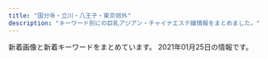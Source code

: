 ```yaml
---
title: "国分寺・立川・八王子・東京郊外"
description: "キーワード別にの巨乳アジアン・チャイナエステ嬢情報をまとめました。"
---
```


新着画像と新着キーワードをまとめています。
2021年01月25日の情報です。

<DmmAffiliateIns />
<KeywordTable
  shops={
    [
    {
        "station": "JR\u798f\u751f\u99c5\u6771\u53e3",
        "keywords": {
            "C": 2,
            "E": 1
        },
        "img_links": [
            "http://a-rlx.info/images/index_05.jpg",
            "http://a-rlx.info/images/s03.jpg",
            "http://a-rlx.info/gril/09.jpg",
            "http://a-rlx.info/images/sub_10.jpg",
            "http://a-rlx.info/images/index_02.jpg",
            "http://a-rlx.info/gril/09b.jpg",
            "http://a-rlx.info/images/rec_08.jpg",
            "http://a-rlx.info/images/sys_08.jpg",
            "http://a-rlx.info/images/index_06.jpg",
            "http://a-rlx.info/images/index_12.jpg",
            "http://a-rlx.info/images/r04.jpg",
            "http://a-rlx.info/images/acc05.jpg",
            "http://a-rlx.info/images/index_04.jpg",
            "http://a-rlx.info/images/s01.jpg",
            "http://a-rlx.info/images/acc03.jpg",
            "http://a-rlx.info/images/acc04.jpg",
            "http://a-rlx.info/images/r02.jpg",
            "http://a-rlx.info/images/info_01.png",
            "http://a-rlx.info/images/index_03.jpg",
            "http://a-rlx.info/images/rec.jpg",
            "http://a-rlx.info/images/index_13.jpg",
            "http://a-rlx.info/images/s04.jpg",
            "http://a-rlx.info/gril/013b.jpg",
            "http://a-rlx.info/images/s02.jpg",
            "http://a-rlx.info/images/staff_08.jpg",
            "http://a-rlx.info/gril/013.jpg",
            "http://a-rlx.info/images/index_01.jpg",
            "http://a-rlx.info/gril/09a.jpg",
            "http://a-rlx.info/images/line.png",
            "http://a-rlx.info/images/acc01.jpg",
            "http://a-rlx.info/images/r01.jpg",
            "http://a-rlx.info/gril/07.jpg",
            "http://a-rlx.info/gril/07a.jpg",
            "http://a-rlx.info/images/info_08.jpg",
            "http://a-rlx.info/gril/013a.jpg",
            "http://a-rlx.info/gril/07b.jpg",
            "http://a-rlx.info/images/r03.jpg",
            "http://a-rlx.info/images/index_07.jpg",
            "http://a-rlx.info/gril/p03.jpg"
        ],
        "name": "\u96c5",
        "url": "http://a-rlx.info"
    },
    {
        "img_links": [
            "https://ca-girl.com/wp-content/uploads/2019/02/hsioajioaklaa.jpg",
            "https://ca-girl.com/wp-content/uploads/2019/06/hsoajioaopa.jpg",
            "https://ca-girl.com/wp-content/uploads/2019/05/hsajioaa.jpg",
            "https://ca-girl.com/wp-content/uploads/2019/02/drytfugi.jpg",
            "https://ca-girl.com/wp-content/themes/este/img/tel01.png",
            "https://ca-girl.com/wp-content/uploads/2019/03/sarydtfugiho.jpg",
            "https://ca-girl.com/wp-content/uploads/2019/03/rdytfugihojpsa.jpg",
            "https://ca-girl.com/wp-content/uploads/2020/03/2435678yuiyhj.jpg",
            "https://ca-girl.com/wp-content/uploads/2019/03/estrdytfugiho.jpg",
            "https://ca-girl.com/wp-content/uploads/2021/01/9876awesrtdyfugi.jpg",
            "https://ca-girl.com/wp-content/uploads/2020/01/iouysgaawesrtdyfugi.jpg",
            "https://ca-girl.com/wp-content/uploads/2020/05/awesrtdyfu.jpg",
            "https://ca-girl.com/wp-content/uploads/2019/02/jsioaoissa.jpg",
            "https://ca-girl.com/wp-content/themes/este/img/top-img01.png",
            "https://ca-girl.com/wp-content/uploads/2019/10/awerstdyfugihoj.jpg",
            "https://ca-girl.com/wp-content/uploads/2020/11/11awesrtdyfugi.jpg",
            "https://ca-girl.com/wp-content/uploads/2019/05/hsuaoijiaoa.jpg",
            "https://ca-girl.com/wp-content/uploads/2020/03/WEarstdy.jpg",
            "https://ca-girl.com/wp-content/uploads/2019/11/sauygihoj.jpg",
            "https://ca-girl.com/wp-content/uploads/2020/01/9jhgvjhk.jpg",
            "https://ca-girl.com/wp-content/uploads/2019/12/etsrdyfugi.jpg",
            "https://ca-girl.com/wp-content/uploads/2020/01/ytyfugihl.jpg",
            "https://ca-girl.com/wp-content/uploads/2019/01/hasiujilamklassa.jpg",
            "https://ca-girl.com/wp-content/themes/este/img/top-img03.png",
            "https://ca-girl.com/wp-content/uploads/2019/03/tyfugihojpka.jpg",
            "https://ca-girl.com/wp-content/themes/este/img/tel.png",
            "https://ca-girl.com/wp-content/uploads/2020/05/12345ertyug.jpg",
            "https://ca-girl.com/wp-content/themes/este/img/2.jpg",
            "https://ca-girl.com/wp-content/uploads/2020/02/restdyfugusa.jpg",
            "https://ca-girl.com/wp-content/uploads/2019/05/isjioiojiossjaosa.jpg",
            "https://ca-girl.com/wp-content/uploads/2019/06/11awesrtdyfugi.jpg",
            "https://ca-girl.com/wp-content/uploads/2019/06/22awesrtdyfugi.jpg",
            "https://ca-girl.com/wp-content/uploads/2020/02/13aesrtdyf.jpg",
            "https://ca-girl.com/wp-content/uploads/2020/04/wserdtfygu12.jpg",
            "https://ca-girl.com/wp-content/uploads/2020/01/TFYUGIHSA.jpg",
            "https://ca-girl.com/wp-content/uploads/2020/02/99awesrtdyfugi.jpg",
            "https://ca-girl.com/wp-content/uploads/2019/10/aerstdyfu.jpg",
            "https://ca-girl.com/wp-content/themes/este/img/1.jpg",
            "https://ca-girl.com/wp-content/uploads/2019/05/husahsuiaas.jpg",
            "https://ca-girl.com/wp-content/uploads/2020/02/1waerstdyfu.jpg",
            "https://ca-girl.com/wp-content/uploads/2021/01/2awesrtdyfugi.jpg",
            "https://ca-girl.com/wp-content/uploads/2019/10/esrtdyfugi.jpg",
            "https://ca-girl.com/wp-content/uploads/2018/12/uyhuijnlmlkmlkmlkmlk.jpg",
            "https://ca-girl.com/wp-content/uploads/2018/12/aiojiosaskalasa.jpg",
            "https://ca-girl.com/wp-content/uploads/2019/12/drftyguhij.jpg",
            "https://ca-girl.com/wp-content/uploads/2019/02/fyguhijl.jpg",
            "https://ca-girl.com/wp-content/uploads/2019/09/setrdytfugihoa.jpg",
            "https://ca-girl.com/wp-content/uploads/2020/01/setrdyfugawesrtdyfugi.jpg",
            "https://ca-girl.com/wp-content/uploads/2019/02/fghlkjhhhhhhhhh.jpg",
            "https://ca-girl.com/wp-content/uploads/2020/03/12esrtdyfug.jpg",
            "https://ca-girl.com/wp-content/uploads/2020/02/3aesrtdyfu.jpg",
            "https://ca-girl.com/wp-content/uploads/2020/05/WEarstdyfugi.jpg",
            "https://ca-girl.com/wp-content/uploads/2020/02/sredtfygusa.jpg",
            "https://ca-girl.com/wp-content/uploads/2019/02/jismklakas.jpg",
            "https://ca-girl.com/wp-content/uploads/2019/09/drtyfugihoa.jpg",
            "https://ca-girl.com/wp-content/themes/este/img/top-img04.png",
            "https://ca-girl.com/wp-content/themes/este/img/top-img02b.png",
            "https://ca-girl.com/wp-content/uploads/2019/12/sertdyfugi.jpg",
            "https://ca-girl.com/wp-content/uploads/2020/01/e5drtfyug1-awesrtdyfugi.jpg",
            "https://ca-girl.com/wp-content/uploads/2019/06/huosajoisaosa.jpg",
            "https://ca-girl.com/wp-content/uploads/2018/12/ahiosjaslkaa.jpg",
            "https://ca-girl.com/wp-content/uploads/2019/05/hosiajoiaokla.jpg",
            "https://ca-girl.com/wp-content/uploads/2020/01/oiuytdfugih.jpg",
            "https://ca-girl.com/wp-content/uploads/2020/02/2aestrdyfu.jpg",
            "https://ca-girl.com/wp-content/uploads/2019/06/setrdytfuygiuhoij.jpg",
            "https://ca-girl.com/wp-content/uploads/2020/08/876521wesrtdyfugi.jpg",
            "https://ca-girl.com/wp-content/uploads/2020/01/xrdtfuygih.jpg",
            "https://ca-girl.com/wp-content/uploads/2019/12/xfrtyfugi.jpg",
            "https://ca-girl.com/wp-content/uploads/2019/02/121awesrtdyfugi.jpg",
            "https://ca-girl.com/wp-content/uploads/2019/01/9876awesrtdyfugi.jpg",
            "https://ca-girl.com/wp-content/uploads/2020/05/34567hja.jpg",
            "https://ca-girl.com/wp-content/themes/este/img/top-img05a.png",
            "https://ca-girl.com/wp-content/uploads/2020/11/sp90aouiyawesrtdyfugi.jpg",
            "https://ca-girl.com/wp-content/uploads/2019/12/xrtcyvubnklm.jpg",
            "https://ca-girl.com/wp-content/uploads/2019/05/hsaioijsioaas.jpg",
            "https://ca-girl.com/wp-content/uploads/2019/08/drtyfugihojp.jpg",
            "https://ca-girl.com/wp-content/uploads/2020/01/1gyiuhoisja.jpg",
            "https://ca-girl.com/wp-content/uploads/2019/11/1ydtsfuaghija.jpg",
            "https://ca-girl.com/wp-content/uploads/2019/12/xrtdyfugi.jpg",
            "https://ca-girl.com/wp-content/uploads/2020/02/88awesrtdyfugi.jpg",
            "https://ca-girl.com/wp-content/uploads/2019/03/fygiuhoja.jpg",
            "https://ca-girl.com/wp-content/uploads/2019/03/soajsoiakla.jpg"
        ],
        "station": "JR\u56fd\u5206\u5bfa\u99c5\u5317\u53e3",
        "keywords": {
            "E": 34,
            "D": 38,
            "\u30bb\u30af\u30b7\u30fc": 5,
            "F": 2
        },
        "url": "https://ca-girl.com/",
        "name": "Cawaii Girl\uff5e\u304b\u308f\u3044\u3044\u30ac\u30fc\u30eb\uff5e"
    },
    {
        "img_links": [
            "http://esthe-relax.com/images/blog_002.png",
            "http://esthe-relax.com/images/cg06.jpg",
            "http://esthe-relax.com/images/home.png",
            "http://esthe-relax.com/images/friend.png",
            "http://esthe-relax.com/images/link.png",
            "http://esthe-relax.com/images/esthe3.jpg",
            "http://esthe-relax.com/images/info.png",
            "http://esthe-relax.com/images/esthe1.jpg",
            "http://esthe-relax.com/images/cg02.jpg",
            "http://esthe-relax.com/images/header3.png",
            "http://esthe-relax.com/images/home_002.png",
            "http://esthe-relax.com/images/main1.jpg",
            "http://esthe-relax.com/images/cg01.jpg",
            "http://esthe-relax.com/images/acc.jpg",
            "http://esthe-relax.com/images/clear.png",
            "http://esthe-relax.com/images/cg07.jpg",
            "http://esthe-relax.com/images/main-sp.jpg",
            "http://esthe-relax.com/images/esthe2.jpg",
            "http://esthe-relax.com/images/gallery.png",
            "http://esthe-relax.com/images/staff.png"
        ],
        "name": "\u6728\u6d29\u308c\u967d",
        "keywords": {
            "85": 5,
            "86": 15
        },
        "station": "JR\u56fd\u5206\u5bfa\u99c5\u5357\u53e3",
        "url": "http://esthe-relax.com/"
    },
    {
        "keywords": {
            "C": 2,
            "87": 1,
            "E": 1,
            "88": 1,
            "90": 1
        },
        "url": "http://j-one.est888.com/",
        "station": "\u4eac\u738b\u516b\u738b\u5b50\u99c5",
        "img_links": [
            "http://j-one.est888.com/css/baner.jpg",
            "http://j-one.est888.com/css/staff/staff02.jpg",
            "http://j-one.est888.com/css/nav/nav-005.jpg",
            "http://j-one.est888.com/css/top-left02.jpg",
            "http://j-one.est888.com/css/cam01.jpg",
            "http://j-one.est888.com/css/staff/staff01.jpg",
            "http://j-one.est888.com/css/nav/nav-002.jpg",
            "http://j-one.est888.com/css/tel.png",
            "http://j-one.est888.com/css/osusume02.jpg",
            "http://j-one.est888.com/css/staff/staff03.jpg",
            "http://j-one.est888.com/css/nav/nav-001.jpg",
            "http://j-one.est888.com/css/nav/nav-004.jpg",
            "http://j-one.est888.com/css/nav/nav-003.jpg",
            "http://j-one.est888.com/css/nav/nav-006.jpg"
        ],
        "name": "J-ONE -\u30b8\u30a7\u30a4\u30ef\u30f3-"
    },
    {
        "keywords": {
            "D": 7,
            "C": 16,
            "86": 10,
            "E": 3
        },
        "img_links": [
            "http://unmei.xyz/uploads/201204/1-20120413135K17.jpg",
            "http://unmei.xyz/plus/images/room5.jpg",
            "http://unmei.xyz/uploads/201207/1-20120F91552621.jpg",
            "http://unmei.xyz/style/images/end.jpg",
            "http://unmei.xyz/uploads/201012/1-201012101RI06.jpg",
            "http://unmei.xyz/uploads/201207/1-20120F91600P1.jpg",
            "http://unmei.xyz/uploads/201026/1-2010261G0393M.jpg",
            "http://unmei.xyz/uploads/201109/1-20110913400H13.jpg",
            "http://unmei.xyz/style/images/top.png",
            "http://unmei.xyz/uploads/201010/1-201010133944618.jpg",
            "http://unmei.xyz/uploads/201012/1-201012101S5192.jpg",
            "http://unmei.xyz/uploads/201012/1-201012101KV21.jpg",
            "http://unmei.xyz/uploads/201109/1-201109133931237.jpg",
            "http://unmei.xyz/style/images/room2.jpg",
            "http://unmei.xyz/uploads/201207/1-20120F91545951.jpg",
            "http://unmei.xyz/uploads/201024/1-201024125031258.jpg",
            "http://unmei.xyz/uploads/201204/1-2012041314051K.jpg",
            "http://unmei.xyz/style/images/room1.jpg",
            "http://unmei.xyz/uploads/201109/1-20110913395LL.jpg",
            "http://unmei.xyz/style/images/room4.jpg",
            "http://unmei.xyz/style/images/bj3.png",
            "http://unmei.xyz/style/images/room3.jpg",
            "http://unmei.xyz/uploads/210109/1-210109123219239.jpg",
            "http://unmei.xyz/style/images/girl-z1.jpg",
            "http://unmei.xyz/uploads/201204/1-201204131333327.jpg",
            "http://unmei.xyz/style/images/girl-z2.jpg",
            "http://unmei.xyz/uploads/201010/1-201010134113F3.png",
            "http://unmei.xyz/style/images/staff_line.png",
            "http://unmei.xyz/style/images/mobile.jpg",
            "http://unmei.xyz/style/images/dt.jpg",
            "http://unmei.xyz/uploads/201010/1-20101013404MP.png"
        ],
        "url": "http://unmei.xyz/",
        "name": "\u904b\u547d\u306e\u5973\u795e",
        "station": "JR\u56fd\u5206\u5bfa\u99c5\u5357\u53e3"
    },
    {
        "keywords": {
            "90": 2,
            "D": 10,
            "89": 8
        },
        "name": "\u30a2\u30b9\u30bf\u30fc",
        "station": "JR\u56fd\u5206\u5bfa\u99c5\u5357\u53e3",
        "img_links": [
            "http://www.relax-aster.com/css/nav/nav-003.jpg",
            "http://www.relax-aster.com/css/staff/staff0001-a.jpg",
            "http://www.relax-aster.com/css/osusume09.jpg",
            "http://www.relax-aster.com/css/nav/nav-006.jpg",
            "http://www.relax-aster.com/css/nav/nav-002.jpg",
            "http://www.relax-aster.com/css/staff/staff0007.jpg",
            "http://www.relax-aster.com/css/staff/staff0001-b.jpg",
            "http://www.relax-aster.com/css/staff/staff08.jpg",
            "http://www.relax-aster.com/css/nav/nav-005.jpg",
            "http://www.relax-aster.com/css/nav/nav-004.jpg",
            "http://www.relax-aster.com/css/staff/staff02-a.jpg",
            "http://www.relax-aster.com/css/staff/staff007-a.jpg",
            "http://www.relax-aster.com/css/staff/staff09-a.jpg",
            "http://www.relax-aster.com/css/staff/staff04-a.jpg",
            "http://www.relax-aster.com/css/staff/staff003-a.jpg",
            "http://www.relax-aster.com/css/top-left003.jpg",
            "http://www.relax-aster.com/css/staff/staff08-a.jpg",
            "http://www.relax-aster.com/css/nav/nav-001.jpg",
            "http://www.relax-aster.com/css/staff/staff09.jpg",
            "http://www.relax-aster.com/css/staff/staff007-b.jpg",
            "http://www.relax-aster.com/css/baner06.jpg",
            "http://www.relax-aster.com/css/tel01.png",
            "http://www.relax-aster.com/css/staff/staff005.jpg",
            "http://www.relax-aster.com/css/staff/staff06-a.jpg",
            "http://www.relax-aster.com/css/staff/staff00001.jpg",
            "http://www.relax-aster.com/css/staff/staff006.jpg",
            "http://www.relax-aster.com/css/staff/staff02.jpg",
            "http://www.relax-aster.com/css/staff/staff04.jpg",
            "http://www.relax-aster.com/css/staff/staff10.jpg",
            "http://www.relax-aster.com/css/staff/staff005-a.jpg",
            "http://www.relax-aster.com/css/staff/staff003.jpg",
            "http://www.relax-aster.com/css/staff/staff10-a.jpg"
        ],
        "url": "http://www.relax-aster.com/"
    },
    {
        "keywords": {
            "85": 6,
            "86": 12,
            "88": 6,
            "90": 6
        },
        "img_links": [
            "https://hachioji-mensesthe.com/images/esthe2.jpg",
            "https://hachioji-mensesthe.com/massage/2020/12/20/rie-s2.jpg",
            "https://hachioji-mensesthe.com/footer/footer-staff.png",
            "https://hachioji-mensesthe.com/room/room-l4.jpg",
            "https://hachioji-mensesthe.com/room/room-l1.jpg",
            "https://hachioji-mensesthe.com/staff/risa-s2.jpg",
            "https://hachioji-mensesthe.com/images/qrcode.png",
            "https://hachioji-mensesthe.com/staff/yuyu-s2.jpg",
            "https://hachioji-mensesthe.com/images/main1.jpg",
            "https://hachioji-mensesthe.com/staff/miki-s1.jpg",
            "https://hachioji-mensesthe.com/staff/risa-l1.jpg",
            "https://hachioji-mensesthe.com/staff/rie-s2.jpg",
            "https://hachioji-mensesthe.com/massage/2020/12/30/risa-s1.jpg",
            "https://hachioji-mensesthe.com/staff/yuyu-l1.jpg",
            "https://hachioji-mensesthe.com/images/esthe1.jpg",
            "https://hachioji-mensesthe.com/staff/riri-s1.jpg",
            "https://hachioji-mensesthe.com/staff/nana-s2.jpg",
            "https://hachioji-mensesthe.com/staff/miki-l2.jpg",
            "https://hachioji-mensesthe.com/icon/line.png",
            "https://hachioji-mensesthe.com/images/header3.png",
            "https://hachioji-mensesthe.com/staff/risa-s1.jpg",
            "https://hachioji-mensesthe.com/staff/miki-s2.jpg",
            "https://hachioji-mensesthe.com/staff/yuyu-l2.jpg",
            "https://hachioji-mensesthe.com/staff/riri-l2.jpg",
            "https://hachioji-mensesthe.com/images/esthe4.jpg",
            "https://hachioji-mensesthe.com/staff/yuyu-s1.jpg",
            "https://hachioji-mensesthe.com/images/esthe3.jpg",
            "https://hachioji-mensesthe.com/staff/miki-l1.jpg",
            "https://hachioji-mensesthe.com/room/room-l2.jpg",
            "https://hachioji-mensesthe.com/staff/riri-s2.jpg",
            "https://hachioji-mensesthe.com/icon/twitter.png",
            "https://hachioji-mensesthe.com/massage/2020/12/09/L.png",
            "https://hachioji-mensesthe.com/staff/riri-l1.jpg",
            "https://hachioji-mensesthe.com/staff/rie-l1.jpg",
            "https://hachioji-mensesthe.com/staff/rie-l2.jpg",
            "https://hachioji-mensesthe.com/icon/yelp.png",
            "https://hachioji-mensesthe.com/staff/rie-s1.jpg",
            "https://hachioji-mensesthe.com/icon/facebook.png",
            "https://hachioji-mensesthe.com/room/room-l3.jpg",
            "https://hachioji-mensesthe.com/images/main-sp.jpg",
            "https://hachioji-mensesthe.com/footer/footer-line.png",
            "https://hachioji-mensesthe.com/footer/footer-tel.png",
            "https://hachioji-mensesthe.com/staff/risa-l2.jpg",
            "https://hachioji-mensesthe.com/images/clear.png"
        ],
        "station": "JR\u516b\u738b\u5b50\u99c5\u5317\u53e3",
        "url": "https://hachioji-mensesthe.com/",
        "name": "Rouge \uff5e\u30eb\u30fc\u30b8\u30e5\uff5e"
    },
    {
        "url": "http://www.bali.mensnv.com/",
        "img_links": [
            "http://www.bali.mensnv.com/sp/images/interior_t.jpg",
            "http://www.bali.mensnv.com/images/staff_t.png",
            "http://www.bali.mensnv.com/files/006.jpg",
            "http://www.bali.mensnv.com/images/interior_t.png",
            "http://www.bali.mensnv.com/files/008-02.jpg",
            "http://www.bali.mensnv.com/images/news.jpg",
            "http://www.bali.mensnv.com/images/rec1.png",
            "http://www.bali.mensnv.com/files/003-02.jpg",
            "http://www.bali.mensnv.com/images/sys2.png",
            "http://www.bali.mensnv.com/images/mobile.jpg",
            "http://www.bali.mensnv.com/files/006-02.jpg",
            "http://www.bali.mensnv.com/files/001-02.jpg",
            "http://www.bali.mensnv.com/sp/images/topgirl.jpg",
            "http://www.bali.mensnv.com/files/004-02.jpg",
            "http://www.bali.mensnv.com/sp/images/link_t.jpg",
            "http://www.bali.mensnv.com/images/rec2.png",
            "http://www.bali.mensnv.com/files/003.jpg",
            "http://www.bali.mensnv.com/files/008.jpg",
            "http://www.bali.mensnv.com/sp/menu/staff.jpg",
            "http://www.bali.mensnv.com/images/concept.jpg",
            "http://www.bali.mensnv.com/sp/images/head.jpg",
            "http://www.bali.mensnv.com/files/010.jpg",
            "http://www.bali.mensnv.com/sp/menu/top.jpg",
            "http://www.bali.mensnv.com/sp/images/footer.jpg",
            "http://www.bali.mensnv.com/files/007.jpg",
            "http://www.bali.mensnv.com/images/sys1.png",
            "http://www.bali.mensnv.com/images/line.png",
            "http://www.bali.mensnv.com/images/link_t.png",
            "http://www.bali.mensnv.com/files/009.jpg",
            "http://www.bali.mensnv.com/files/004.jpg",
            "http://www.bali.mensnv.com/images/int2.png",
            "http://www.bali.mensnv.com/sp/images/time.jpg",
            "http://www.bali.mensnv.com/images/ta.jpg",
            "http://www.bali.mensnv.com/sp/images/tel.jpg",
            "http://www.bali.mensnv.com/sp/images/top.jpg",
            "http://www.bali.mensnv.com/files/001.jpg",
            "http://www.bali.mensnv.com/sp/images/news.jpg",
            "http://www.bali.mensnv.com/images/sys3.png",
            "http://www.bali.mensnv.com/images/int1.png",
            "http://www.bali.mensnv.com/images/head.jpg",
            "http://www.bali.mensnv.com/files/010-02.jpg",
            "http://www.bali.mensnv.com/images/sm.jpg",
            "http://www.bali.mensnv.com/sp/images/newsb.jpg",
            "http://www.bali.mensnv.com/sp/images/staff_t.jpg",
            "http://www.bali.mensnv.com/files/007-02.jpg",
            "http://www.bali.mensnv.com/files/009-02.jpg",
            "http://www.bali.mensnv.com/sp/images/pc.jpg",
            "http://www.bali.mensnv.com/sp/menu/interior.jpg"
        ],
        "name": "Bali SPA",
        "keywords": {
            "C": 4,
            "90": 2,
            "87": 4,
            "85": 2,
            "D": 4,
            "88": 2,
            "89": 2,
            "86": 4,
            "E": 4
        },
        "station": "JR\u56fd\u5206\u5bfa\u99c5\u5317\u53e3"
    },
    {
        "img_links": [
            "http://sofia-es.tokyo/images/index_07.jpg",
            "http://sofia-es.tokyo/images/girls_13.jpg",
            "http://sofia-es.tokyo/images/index_05.jpg",
            "http://sofia-es.tokyo/images/index_06.jpg",
            "http://sofia-es.tokyo/images/index_10.jpg",
            "http://sofia-es.tokyo/images/index_15.jpg",
            "http://sofia-es.tokyo/images/index_01.jpg",
            "http://sofia-es.tokyo/images/index_02.jpg",
            "http://sofia-es.tokyo/images/index_08.jpg",
            "http://sofia-es.tokyo/uploads/ecd62b76b1e56e66cb7bcb964da1ca22.jpg",
            "http://sofia-es.tokyo/images/index_14.jpg",
            "http://sofia-es.tokyo/uploads/ca177747885af42bd8197f68c498bcf8.jpg",
            "http://sofia-es.tokyo/images/index_11.jpg",
            "http://sofia-es.tokyo/images/girls_03.jpg",
            "http://sofia-es.tokyo/uploads/1ec96f990e939733a393533a8d58a699.jpg",
            "http://sofia-es.tokyo/images/index_09.jpg",
            "http://sofia-es.tokyo/images/gallery_03.jpg",
            "http://sofia-es.tokyo/images/index_04.jpg",
            "http://sofia-es.tokyo/images/index_03.jpg"
        ],
        "name": "SOFIA \uff5e\u30bd\u30d5\u30a3\u30a2\uff5e",
        "keywords": {
            "88": 2,
            "D": 2,
            "86": 1,
            "C": 1
        },
        "url": "http://sofia-es.tokyo/",
        "station": "\u82b1\u5c0f\u91d1\u4e95\u99c5\u5357\u53e3"
    },
    {
        "url": "http://www.ai-es.info/",
        "img_links": [
            "http://www.ai-es.info/img/momo1.jpg",
            "http://www.ai-es.info/images/b2.png",
            "http://www.ai-es.info/img/rei1.jpg",
            "http://www.ai-es.info/img/mimi1.jpg",
            "http://www.ai-es.info/img/emi.jpg",
            "http://www.ai-es.info/img/aya.jpg",
            "http://www.ai-es.info/img/yumi.jpg",
            "http://www.ai-es.info/img/yumi1.jpg",
            "http://www.ai-es.info/images/interior.png",
            "http://www.ai-es.info/images/mobile.jpg",
            "http://www.ai-es.info/img/momo2.jpg",
            "http://www.ai-es.info/img/emi1.jpg",
            "http://www.ai-es.info/img/aya1.jpg",
            "http://www.ai-es.info/img/mimi2.jpg",
            "http://www.ai-es.info/img/momo.jpg",
            "http://www.ai-es.info/images/staff_t.png",
            "http://www.ai-es.info/images/rem.jpg",
            "http://www.ai-es.info/images/interior_t.png",
            "http://www.ai-es.info/images/topgirl.jpg",
            "http://www.ai-es.info/img/mimi.jpg",
            "http://www.ai-es.info/images/s2.png",
            "http://www.ai-es.info/img/rei.jpg",
            "http://www.ai-es.info/img/momo3.jpg",
            "http://www.ai-es.info/images/head.jpg",
            "http://www.ai-es.info/images/news.jpg",
            "http://www.ai-es.info/images/b1.png",
            "http://www.ai-es.info/images/s1.jpg",
            "http://www.ai-es.info/img/rei2.jpg"
        ],
        "name": "\u5b89\u5fc3\u82d1",
        "keywords": {
            "87": 2,
            "86": 1,
            "84": 2,
            "88": 1
        },
        "station": "JR\u516b\u738b\u5b50\u99c5\u5357\u53e3"
    },
    {
        "name": "Kesin-\u30b1\u30b7\u30f3-",
        "url": "http://esthe-aroma.jp.net/",
        "keywords": {
            "D": 6,
            "85": 2,
            "86": 6,
            "C": 2
        },
        "station": "JR\u516b\u738b\u5b50\u99c5\u5317\u53e3",
        "img_links": [
            "http://esthe-aroma.jp.net/images/a4.jpg",
            "http://esthe-aroma.jp.net/images/r1.jpg",
            "http://esthe-aroma.jp.net/images/a1.jpg",
            "http://esthe-aroma.jp.net/images/cg04.jpg",
            "http://esthe-aroma.jp.net/images/cg011.jpg",
            "http://esthe-aroma.jp.net/images/a22.jpg",
            "http://esthe-aroma.jp.net/images/cg01.jpg",
            "http://esthe-aroma.jp.net/images/cg03.jpg",
            "http://esthe-aroma.jp.net/images/cg031.jpg",
            "http://esthe-aroma.jp.net/images/20040.jpg",
            "http://esthe-aroma.jp.net/images/cg041.jpg",
            "http://esthe-aroma.jp.net/images/a21.jpg",
            "http://esthe-aroma.jp.net/images/8831.jpg",
            "http://esthe-aroma.jp.net/images/qrc.png",
            "http://esthe-aroma.jp.net/images/a2.jpg",
            "http://esthe-aroma.jp.net/images/r4.jpg",
            "http://esthe-aroma.jp.net/images/r3.jpg",
            "http://esthe-aroma.jp.net/images/mi.jpg",
            "http://esthe-aroma.jp.net/images/ri.jpg",
            "http://esthe-aroma.jp.net/images/kan.jpg",
            "http://esthe-aroma.jp.net/images/now-printing.jpg",
            "http://esthe-aroma.jp.net/images/cg02.jpg",
            "http://esthe-aroma.jp.net/images/r2.jpg",
            "http://esthe-aroma.jp.net/images/a3.jpg",
            "http://esthe-aroma.jp.net/images/cg021.jpg"
        ]
    },
    {
        "img_links": [
            "http://beauty-est.tokyo/images/cg02.jpg",
            "http://beauty-est.tokyo/images/mi.jpg",
            "http://beauty-est.tokyo/images/cg03.jpg",
            "http://beauty-est.tokyo/images/now-printing.jpg",
            "http://beauty-est.tokyo/images/cg01.jpg",
            "http://beauty-est.tokyo/images/ri.jpg",
            "http://beauty-est.tokyo/images/cg04.jpg"
        ],
        "name": "Be",
        "keywords": {
            "86": 6,
            "E": 4,
            "88": 2
        },
        "url": "http://beauty-est.tokyo/",
        "station": "\u6771\u5927\u548c\u5e02\u99c5"
    },
    {
        "keywords": {},
        "url": "http://joten.work/",
        "station": "\u3072\u3070\u308a\u30f6\u4e18\u99c5\u5317\u53e3",
        "img_links": [
            "http://joten.work/images/newface_t.png",
            "http://joten.work/images/sys2.jpg",
            "http://joten.work/images/int2.png",
            "http://joten.work/images/int1.png",
            "http://joten.work/staff/risa.jpg",
            "http://joten.work/images/menu/interior.jpg",
            "http://joten.work/images/sys1.jpg",
            "http://joten.work/images/tel.jpg",
            "http://joten.work/img/risa1.jpg",
            "http://joten.work/images/sys3.jpg",
            "http://joten.work/images/rec3.png",
            "http://joten.work/images/interior_t.jpg",
            "http://joten.work/images/rec2.png",
            "http://joten.work/images/menu/staff.jpg",
            "http://joten.work/images/menu/top.jpg",
            "http://joten.work/images/staff_t.jpg",
            "http://joten.work/images/ta.jpg",
            "http://joten.work/staff/sayaka.jpg",
            "http://joten.work/images/rec1.png",
            "http://joten.work/images/head.png",
            "http://joten.work/images/mobile.jpg",
            "http://joten.work/img/sayaka1.jpg",
            "http://joten.work/images/news.png",
            "http://joten.work/images/sys4.jpg"
        ],
        "name": "\u8212\u5824\u82d1 \uff5e\u30b8\u30e7\u30c6\u30a4\u30a8\u30f3\uff5e"
    },
    {
        "img_links": [
            "http://www.yuki.iesjp.com/images/shop/s5.jpg",
            "http://www.yuki.iesjp.com/images/shop/s1.jpg",
            "http://www.yuki.iesjp.com/images/shop/s8.jpg",
            "http://www.yuki.iesjp.com/files/003-02.jpg",
            "http://www.yuki.iesjp.com/files/002-02.jpg",
            "http://www.yuki.iesjp.com/files/002.jpg",
            "http://www.yuki.iesjp.com/files/001-03.jpg",
            "http://www.yuki.iesjp.com/files/004-02.jpg",
            "http://www.yuki.iesjp.com/images/line.png",
            "http://www.yuki.iesjp.com/images/mobile.jpg",
            "http://www.yuki.iesjp.com/images/shop/s2.jpg",
            "http://www.yuki.iesjp.com/files/003-03.jpg",
            "http://www.yuki.iesjp.com/files/003.jpg",
            "http://www.yuki.iesjp.com/images/r3.jpg",
            "http://www.yuki.iesjp.com/images/shop/s3.jpg",
            "http://www.yuki.iesjp.com/files/002-03.jpg",
            "http://www.yuki.iesjp.com/files/001.jpg",
            "http://www.yuki.iesjp.com/files/001-02.jpg",
            "http://www.yuki.iesjp.com/images/shop/s4.jpg",
            "http://www.yuki.iesjp.com/images/shop/s6.jpg",
            "http://www.yuki.iesjp.com/files/004.jpg",
            "http://www.yuki.iesjp.com/images/shop/s7.jpg",
            "http://www.yuki.iesjp.com/files/004-03.jpg"
        ],
        "name": "\u512a\u59eb",
        "keywords": {
            "86": 8,
            "C": 12,
            "D": 16,
            "87": 8
        },
        "station": "JR\u516b\u738b\u5b50\u99c5\u5317\u53e3",
        "url": "http://www.yuki.iesjp.com/"
    },
    {
        "url": "http://www.flove.link/",
        "keywords": {},
        "img_links": [
            "http://www.flove.link/img/sakura1.jpg",
            "http://www.flove.link/img/sakura3.jpg",
            "http://www.flove.link/images/3.jpg",
            "http://www.flove.link/img/yumi1.jpg",
            "http://www.flove.link/images/sys2.png",
            "http://www.flove.link/img/sakura4.jpg",
            "http://www.flove.link/images/1.jpg",
            "http://www.flove.link/images/mobile.jpg",
            "http://www.flove.link/images/int2.png",
            "http://www.flove.link/img/rina1.jpg",
            "http://www.flove.link/images/interior_t.jpg",
            "http://www.flove.link/images/news.jpg",
            "http://www.flove.link/images/info.png",
            "http://www.flove.link/images/sys1.png",
            "http://www.flove.link/images/2.jpg",
            "http://www.flove.link/images/int1.png",
            "http://www.flove.link/images/staff_t.jpg",
            "http://www.flove.link/images/s1.png",
            "http://www.flove.link/img/sakura2.jpg",
            "http://www.flove.link/images/head.jpg",
            "http://www.flove.link/images/tel.jpg"
        ],
        "name": "\u5922",
        "station": "\u82b1\u5c0f\u91d1\u4e95\u99c5\u5317\u53e3"
    },
    {
        "name": "\u30ad\u30e3\u30f3\u30c7\u30a3",
        "url": "http://candy.jpn.cm/",
        "station": "JR\u516b\u738b\u5b50\u99c5",
        "img_links": [
            "http://candy.jpn.cm/images/room5.jpg",
            "http://candy.jpn.cm/photos/sites/67/2019/06/2019061406141820.jpg",
            "http://candy.jpn.cm/images/staff01.jpg",
            "http://candy.jpn.cm/photos/sites/67/2019/03/201903220442120.jpg",
            "http://candy.jpn.cm/images/top.jpg",
            "http://candy.jpn.cm/photos/sites/67/2020/10/2020100603095357.jpg",
            "http://candy.jpn.cm/photos/sites/67/2019/08/201908010438494.jpg",
            "http://candy.jpn.cm/images/newface1.jpg",
            "http://candy.jpn.cm/photos/sites/67/2019/03/2019032204421232.jpg",
            "http://candy.jpn.cm/images/room3.jpg",
            "http://candy.jpn.cm/photos/sites/67/2019/06/2019060407164073.jpg",
            "http://candy.jpn.cm/photos/sites/67/2020/10/2020100603095899.jpg",
            "http://candy.jpn.cm/photos/sites/67/2021/01/2021011409434776.jpg",
            "http://candy.jpn.cm/photos/sites/67/2019/04/2019042307544524.jpg",
            "http://candy.jpn.cm/images/link1.jpg",
            "http://candy.jpn.cm/images/girl-z2.jpg",
            "http://candy.jpn.cm/photos/sites/67/2019/04/2019041107590969.jpg",
            "http://candy.jpn.cm/images/room2.jpg",
            "http://candy.jpn.cm/photos/sites/67/2020/02/2020021006215846.jpg",
            "http://candy.jpn.cm/photos/sites/67/2019/12/2019120305152125.jpg",
            "http://candy.jpn.cm/images/mobile.png",
            "http://candy.jpn.cm/images/room4.jpg",
            "http://candy.jpn.cm/images/s_news.jpg",
            "http://candy.jpn.cm/images/girl-z1.jpg"
        ],
        "keywords": {
            "87": 4,
            "88": 1,
            "83": 1,
            "86": 5,
            "C": 29,
            "E": 2,
            "D": 9,
            "85": 1
        }
    },
    {
        "station": "\u6771\u4e45\u7559\u7c73\u99c5\u897f\u53e3",
        "name": "T-ARA",
        "img_links": [
            "http://sunflower.jp.net/_src/50679328/navi_03.png",
            "http://sunflower.jp.net/_src/51763257/wechatimg47_20210113141651310.jpg",
            "http://sunflower.jp.net/_src/50679364/wechatimg173.jpg",
            "http://sunflower.jp.net/_src/51763258/wechatimg47_20210113141651310.jpg",
            "http://sunflower.jp.net/_src/50679366/wechatimg442.jpg",
            "http://sunflower.jp.net/_src/51517615/wechatimg226.jpg",
            "http://sunflower.jp.net/_src/50679324/navi_01.png",
            "http://sunflower.jp.net/_src/50679369/wechatimg351_20201204202427412.jpg",
            "http://sunflower.jp.net/_src/51517568/wechatimg227_20210106131613623.jpg",
            "http://sunflower.jp.net/_src/50679300/wechatimg442.jpg",
            "http://sunflower.jp.net/_src/50679322/slider1.jpg",
            "http://sunflower.jp.net/_src/50679302/wechatimg218_1.jpg",
            "http://sunflower.jp.net/_src/51517614/wechatimg226.jpg",
            "http://sunflower.jp.net/_src/50679330/navi_04.png",
            "http://sunflower.jp.net/_src/50679385/wechatimg173.jpg",
            "http://sunflower.jp.net/_src/50679323/slider2.jpg",
            "http://sunflower.jp.net/_src/50679370/wechatimg351_20201204202427412.jpg",
            "http://sunflower.jp.net/_src/51517608/wechatimg227_20210106131613623.jpg",
            "http://sunflower.jp.net/_src/50679365/wechatimg442.jpg",
            "http://sunflower.jp.net/_src/51763252/wechatimg47_20210113141651310.jpg",
            "http://sunflower.jp.net/_src/50679376/wechatimg106_20200918135248989.jpg",
            "http://sunflower.jp.net/_src/51517592/wechatimg226.jpg",
            "http://sunflower.jp.net/_src/50679363/wechatimg173.jpg",
            "http://sunflower.jp.net/_src/50713036/wechatimg351_20201204202427412.jpg",
            "http://sunflower.jp.net/_src/50713035/wechatimg351_20201204202427412.jpg",
            "http://sunflower.jp.net/_src/50679387/cam.jpg",
            "http://sunflower.jp.net/_src/50679310/wechatimg106_20200918135248989.jpg",
            "http://sunflower.jp.net/_src/51763212/wechatimg47_20210113141651310.jpg",
            "http://sunflower.jp.net/_src/50679298/wechatimg173.jpg",
            "http://sunflower.jp.net/_src/50679326/navi_02.png",
            "http://sunflower.jp.net/_src/51517609/wechatimg227_20210106131613623.jpg",
            "http://sunflower.jp.net/_src/50679368/wechatimg218_1.jpg",
            "http://sunflower.jp.net/_src/50679375/wechatimg106_20200918135248989.jpg",
            "http://sunflower.jp.net/_src/50679367/wechatimg218_1.jpg",
            "http://sunflower.jp.net/_src/50679332/navi_05.png",
            "http://sunflower.jp.net/_src/51763210/wechatimg226.jpg",
            "http://sunflower.jp.net/_src/50679334/navi_06.png",
            "http://sunflower.jp.net/_src/51517605/wechatimg227_20210106131613623.jpg"
        ],
        "url": "http://sunflower.jp.net/",
        "keywords": {
            "C": 8
        }
    },
    {
        "url": "http://taipei-yoru.jpn.mn/",
        "keywords": {
            "D": 42,
            "87": 14,
            "84": 14,
            "86": 7,
            "85": 7
        },
        "img_links": [
            "http://taipei-yoru.jpn.mn/photos/sites/23/2020/08/2020081607343113.jpg",
            "http://taipei-yoru.jpn.mn/photos/sites/23/2020/08/2020081607165284.jpg",
            "http://taipei-yoru.jpn.mn/images/s_pick.jpg",
            "http://taipei-yoru.jpn.mn/photos/sites/23/2020/12/202012150944033.jpg",
            "http://taipei-yoru.jpn.mn/photos/sites/23/2020/08/2020081607165749.jpg",
            "http://taipei-yoru.jpn.mn/images/nbj3.jpg",
            "http://taipei-yoru.jpn.mn/images/service2.jpg",
            "http://taipei-yoru.jpn.mn/images/tel.jpg",
            "http://taipei-yoru.jpn.mn/images/service4.jpg",
            "http://taipei-yoru.jpn.mn/photos/sites/23/2020/08/2020081607164997.jpg",
            "http://taipei-yoru.jpn.mn/photos/sites/23/2020/09/2020090201331691.jpg",
            "http://taipei-yoru.jpn.mn/photos/sites/23/2020/08/2020081607170250.jpg",
            "http://taipei-yoru.jpn.mn/images/acc.jpg",
            "http://taipei-yoru.jpn.mn/images/info.jpg",
            "http://taipei-yoru.jpn.mn/images/service3.jpg",
            "http://taipei-yoru.jpn.mn/images/service1.jpg",
            "http://taipei-yoru.jpn.mn/images/top.png",
            "http://taipei-yoru.jpn.mn/photos/sites/23/2020/09/202009020133154.jpg",
            "http://taipei-yoru.jpn.mn/photos/sites/23/2020/12/2020120706350395.jpg",
            "http://taipei-yoru.jpn.mn/photos/sites/23/2020/08/2020081607164896.jpg",
            "http://taipei-yoru.jpn.mn/images/s_staff.png",
            "http://taipei-yoru.jpn.mn/photos/sites/23/2020/09/2020090201263276.jpg",
            "http://taipei-yoru.jpn.mn/photos/sites/23/2020/08/2020081607165166.jpg",
            "http://taipei-yoru.jpn.mn/images/s_news.jpg",
            "http://taipei-yoru.jpn.mn/photos/sites/23/2020/09/202009020126336.jpg"
        ],
        "name": "\u6843\u82b1",
        "station": "\u6e05\u702c\u99c5\u5317\u53e3"
    },
    {
        "url": "http://www.miki-es.info",
        "station": "\u79cb\u6d25\u99c5\u5357\u53e3",
        "keywords": {
            "D": 6,
            "86": 5,
            "C": 13,
            "80": 1
        },
        "name": "\u7f8e\u59eb",
        "img_links": [
            "http://www.miki-es.info/style/images/top.png",
            "http://www.miki-es.info/staff/s05.jpg",
            "http://www.miki-es.info/staff/s03.jpg",
            "http://www.miki-es.info/staff/s06.jpg",
            "http://www.miki-es.info/style/images/girl-z2.jpg",
            "http://www.miki-es.info/style/images/girl-z1.jpg",
            "http://www.miki-es.info/staff/s01.jpg",
            "http://www.miki-es.info/images/aaa.png",
            "http://www.miki-es.info/style/images/staff_line.png",
            "http://www.miki-es.info/style/images/end.jpg",
            "http://www.miki-es.info/style/images/bj3.png",
            "http://www.miki-es.info/staff/s02.jpg",
            "http://www.miki-es.info/staff/s04.jpg"
        ]
    },
    {
        "station": "\u4e45\u7c73\u5ddd\u99c5\u5357\u53e3",
        "name": "\u59eb",
        "img_links": [
            "http://jasmine-mizonokuti.xyz/_src/50178611/wechatimg469.jpg",
            "http://jasmine-mizonokuti.xyz/_src/51095147/wechatimg21_20201219135358637.jpg",
            "http://jasmine-mizonokuti.xyz/_src/49993532/navinavi_01.png",
            "http://jasmine-mizonokuti.xyz/_src/51095148/wechatimg21_20201219135358637.jpg",
            "http://jasmine-mizonokuti.xyz/_src/51544399/wechatimg232.jpg",
            "http://jasmine-mizonokuti.xyz/_src/50178612/wechatimg468.jpg",
            "http://jasmine-mizonokuti.xyz/_src/49907172/slider3_20201209160139119.jpg",
            "http://jasmine-mizonokuti.xyz/_src/49907174/slider1_20201209160139057.jpg",
            "http://jasmine-mizonokuti.xyz/_src/49907113/wechatimg336_20201110163749790.jpg",
            "http://jasmine-mizonokuti.xyz/_src/51544392/wechatimg1935_20210118150534558.jpg",
            "http://jasmine-mizonokuti.xyz/_src/49993539/navinavi_02.png",
            "http://jasmine-mizonokuti.xyz/_src/50178609/wechatimg469.jpg",
            "http://jasmine-mizonokuti.xyz/_src/49907112/wechatimg335.jpg",
            "http://jasmine-mizonokuti.xyz/_src/49907124/wechatimg358_20201110163749697.jpg",
            "http://jasmine-mizonokuti.xyz/_src/50178603/wechatimg51.jpg",
            "http://jasmine-mizonokuti.xyz/_src/51940120/wechatimg1935_20210118150534558.jpg",
            "http://jasmine-mizonokuti.xyz/_src/51095153/wechatimg26_20201219135529268.jpg",
            "http://jasmine-mizonokuti.xyz/_src/49907167/wechatimg373_20201110163749827.jpg",
            "http://jasmine-mizonokuti.xyz/_src/49907108/wechatimg335.jpg",
            "http://jasmine-mizonokuti.xyz/_src/51940110/wechatimg236.jpg",
            "http://jasmine-mizonokuti.xyz/_src/51544398/wechatimg232.jpg",
            "http://jasmine-mizonokuti.xyz/_src/50946590/wechatimg52_20201213155032960.jpg",
            "http://jasmine-mizonokuti.xyz/_src/50946589/wechatimg52_20201213155032960.jpg",
            "http://jasmine-mizonokuti.xyz/_src/50178602/wechatimg50_20201213155033017.jpg",
            "http://jasmine-mizonokuti.xyz/_src/51940117/wechatimg1936.jpg",
            "http://jasmine-mizonokuti.xyz/_src/49907117/wechatimg336_20201110163749790.jpg",
            "http://jasmine-mizonokuti.xyz/_src/50178614/wechatimg468.jpg",
            "http://jasmine-mizonokuti.xyz/_src/50946583/wechatimg50_20201213155033017.jpg",
            "http://jasmine-mizonokuti.xyz/_src/51940116/wechatimg1936.jpg",
            "http://jasmine-mizonokuti.xyz/_src/51940123/wechatimg1937.jpg",
            "http://jasmine-mizonokuti.xyz/_src/50946586/wechatimg51.jpg",
            "http://jasmine-mizonokuti.xyz/_src/49907118/wechatimg373_20201111130258474.jpg",
            "http://jasmine-mizonokuti.xyz/_src/50178613/wechatimg468.jpg",
            "http://jasmine-mizonokuti.xyz/_src/51095145/wechatimg26_20201219135529268.jpg",
            "http://jasmine-mizonokuti.xyz/_src/51940111/wechatimg237.jpg",
            "http://jasmine-mizonokuti.xyz/_src/50946588/wechatimg51.jpg",
            "http://jasmine-mizonokuti.xyz/_src/49907173/slider2_20201209160139115.jpg",
            "http://jasmine-mizonokuti.xyz/_src/51544397/wechatimg232.jpg",
            "http://jasmine-mizonokuti.xyz/_src/51544391/wechatimg1937.jpg",
            "http://jasmine-mizonokuti.xyz/_src/51544405/wechatimg237.jpg",
            "http://jasmine-mizonokuti.xyz/_src/50178617/wechatimg470.jpg",
            "http://jasmine-mizonokuti.xyz/_src/49907125/wechatimg358_20201110163749697.jpg",
            "http://jasmine-mizonokuti.xyz/_src/49907114/wechatimg336_20201110163749790.jpg",
            "http://jasmine-mizonokuti.xyz/_src/51544403/wechatimg237.jpg",
            "http://jasmine-mizonokuti.xyz/_src/51940119/wechatimg1935_20210118150534558.jpg",
            "http://jasmine-mizonokuti.xyz/_src/49907109/wechatimg335.jpg",
            "http://jasmine-mizonokuti.xyz/_src/51940121/wechatimg1935_20210118150534558.jpg",
            "http://jasmine-mizonokuti.xyz/_src/49907115/wechatimg334.jpg",
            "http://jasmine-mizonokuti.xyz/_src/49907116/wechatimg335.jpg",
            "http://jasmine-mizonokuti.xyz/_src/49907151/cam.jpg",
            "http://jasmine-mizonokuti.xyz/_src/49907104/wechatimg335.jpg",
            "http://jasmine-mizonokuti.xyz/_src/51544393/wechatimg1936.jpg",
            "http://jasmine-mizonokuti.xyz/_src/51095144/wechatimg24_20201219135529245.jpg",
            "http://jasmine-mizonokuti.xyz/_src/50178610/wechatimg469.jpg",
            "http://jasmine-mizonokuti.xyz/_src/49907100/_k3_4082.jpg",
            "http://jasmine-mizonokuti.xyz/_src/51095143/wechatimg21_20201219135358637.jpg",
            "http://jasmine-mizonokuti.xyz/_src/51940122/wechatimg1937.jpg",
            "http://jasmine-mizonokuti.xyz/_src/50178615/wechatimg470.jpg",
            "http://jasmine-mizonokuti.xyz/_src/51095149/wechatimg21_20201219135358637.jpg",
            "http://jasmine-mizonokuti.xyz/_src/51095154/wechatimg26_20201219135529268.jpg",
            "http://jasmine-mizonokuti.xyz/_src/50937617/wechatimg468.jpg",
            "http://jasmine-mizonokuti.xyz/_src/51095155/wechatimg26_20201219135529268.jpg",
            "http://jasmine-mizonokuti.xyz/_src/50946591/wechatimg52_20201213155032960.jpg",
            "http://jasmine-mizonokuti.xyz/_src/50937641/wechatimg52_20201213155032960.jpg",
            "http://jasmine-mizonokuti.xyz/_src/51544400/wechatimg236.jpg",
            "http://jasmine-mizonokuti.xyz/_src/51095152/wechatimg24_20201219135529245.jpg",
            "http://jasmine-mizonokuti.xyz/_src/51940124/wechatimg1937.jpg",
            "http://jasmine-mizonokuti.xyz/_src/51095151/wechatimg24_20201219135529245.jpg",
            "http://jasmine-mizonokuti.xyz/_src/51544404/wechatimg237.jpg",
            "http://jasmine-mizonokuti.xyz/_src/51544402/wechatimg236.jpg",
            "http://jasmine-mizonokuti.xyz/_src/49907128/wechatimg373_20201111130258474.jpg",
            "http://jasmine-mizonokuti.xyz/_src/49907106/wechatimg334.jpg",
            "http://jasmine-mizonokuti.xyz/_src/49907102/wechatimg198_20190126093224863.jpg",
            "http://jasmine-mizonokuti.xyz/_src/50937618/wechatimg468.jpg",
            "http://jasmine-mizonokuti.xyz/_src/51940118/wechatimg1936.jpg",
            "http://jasmine-mizonokuti.xyz/_src/51095150/wechatimg24_20201219135529245.jpg",
            "http://jasmine-mizonokuti.xyz/_src/51940109/wechatimg232.jpg",
            "http://jasmine-mizonokuti.xyz/_src/49907142/slider5_20201209160139125.jpg",
            "http://jasmine-mizonokuti.xyz/_src/49907123/wechatimg358_20201110163749697.jpg",
            "http://jasmine-mizonokuti.xyz/_src/49907120/wechatimg359.jpg",
            "http://jasmine-mizonokuti.xyz/_src/50946584/wechatimg50_20201213155033017.jpg",
            "http://jasmine-mizonokuti.xyz/_src/49907122/wechatimg359.jpg",
            "http://jasmine-mizonokuti.xyz/_src/50178616/wechatimg470.jpg",
            "http://jasmine-mizonokuti.xyz/_src/51544401/wechatimg236.jpg",
            "http://jasmine-mizonokuti.xyz/_src/49907166/wechatimg373_20201110163749827.jpg",
            "http://jasmine-mizonokuti.xyz/_src/49907107/wechatimg334.jpg",
            "http://jasmine-mizonokuti.xyz/_src/49907131/img20201213114555854755.png",
            "http://jasmine-mizonokuti.xyz/_src/49907121/wechatimg359.jpg",
            "http://jasmine-mizonokuti.xyz/_src/49907168/wechatimg373_20201110163749827.jpg",
            "http://jasmine-mizonokuti.xyz/_src/50946587/wechatimg51.jpg",
            "http://jasmine-mizonokuti.xyz/_src/50946585/wechatimg50_20201213155033017.jpg",
            "http://jasmine-mizonokuti.xyz/_src/49907152/cam.jpg"
        ],
        "url": "http://jasmine-mizonokuti.xyz/",
        "keywords": {}
    },
    {
        "url": "http://relaxpa.xyz/",
        "keywords": {
            "87": 1,
            "C": 13,
            "85": 4,
            "83": 1,
            "D": 1
        },
        "station": "JR\u516b\u738b\u5b50\u99c5\u5357\u53e3",
        "name": "\u30ea\u30e9\u30af\u30b9\u30d1",
        "img_links": [
            "http://relaxpa.xyz/images/g0.jpg",
            "http://relaxpa.xyz/images/yumi1.jpg",
            "http://relaxpa.xyz/images/g5.jpg",
            "http://relaxpa.xyz/images/room1.jpg",
            "http://relaxpa.xyz/images/tit-staff.jpg",
            "http://relaxpa.xyz/images/mobile.jpg",
            "http://relaxpa.xyz/images/news1.jpg",
            "http://relaxpa.xyz/images/kana1.jpg",
            "http://relaxpa.xyz/images/room4.jpg",
            "http://relaxpa.xyz/images/nei03.jpg",
            "http://relaxpa.xyz/images/yumi0.jpg",
            "http://relaxpa.xyz/images/g2.jpg",
            "http://relaxpa.xyz/images/top.jpg",
            "http://relaxpa.xyz/images/room2.jpg",
            "http://relaxpa.xyz/images/room3.jpg",
            "http://relaxpa.xyz/images/g52.jpg",
            "http://relaxpa.xyz/images/kana2.jpg",
            "http://relaxpa.xyz/images/g31.jpg",
            "http://relaxpa.xyz/images/g3.jpg",
            "http://relaxpa.xyz/images/g6.jpg"
        ]
    },
    {
        "img_links": [
            "http://www.manshun-relax.xyz/files/001.jpg",
            "http://www.manshun-relax.xyz/images/b-tel.png",
            "http://www.manshun-relax.xyz/images/m1.jpg",
            "http://www.manshun-relax.xyz/photo_news/upimg/156215d3abbcabeb19_0.jpg",
            "http://www.manshun-relax.xyz/images/rsubt4.png",
            "http://www.manshun-relax.xyz/files/002.jpg",
            "http://www.manshun-relax.xyz/files/008.jpg",
            "http://www.manshun-relax.xyz/images/rsubt2.png",
            "http://www.manshun-relax.xyz/photo_news/upimg/141125caee64562cdf_0.jpg",
            "http://www.manshun-relax.xyz/images/m2.jpg",
            "http://www.manshun-relax.xyz/images/rsubt6.png",
            "http://www.manshun-relax.xyz/images/m4.jpg",
            "http://www.manshun-relax.xyz/files/010.jpg",
            "http://www.manshun-relax.xyz/files/004.jpg",
            "http://www.manshun-relax.xyz/images/slider-img001.jpg",
            "http://www.manshun-relax.xyz/images/b-online.png",
            "http://www.manshun-relax.xyz/files/005.jpg",
            "http://www.manshun-relax.xyz/images/rsubt7.png",
            "http://www.manshun-relax.xyz/images/rsubt5.png",
            "http://www.manshun-relax.xyz/files/003.jpg",
            "http://www.manshun-relax.xyz/images/rsubt3.png",
            "http://www.manshun-relax.xyz/images/rsubt1.png",
            "http://www.manshun-relax.xyz/files/007.jpg",
            "http://www.manshun-relax.xyz/photo_news/upimg/375105f3745e630f9c_0.jpg",
            "http://www.manshun-relax.xyz/photo_news/upimg/141125caee64562cdf_1.jpg",
            "http://www.manshun-relax.xyz/files/009.jpg",
            "http://www.manshun-relax.xyz/images/m6.jpg",
            "http://www.manshun-relax.xyz/photo_news/upimg/156215d3abbcabeb19_1.jpg",
            "http://www.manshun-relax.xyz/images/m3.jpg"
        ],
        "url": "http://www.manshun-relax.xyz/",
        "keywords": {
            "86": 40,
            "\u80f8": 2,
            "D": 64,
            "87": 16,
            "88": 16
        },
        "name": "\u6e80\u6625",
        "station": "JR\u516b\u738b\u5b50\u99c5\u5317\u53e3"
    },
    {
        "station": "\u4e45\u7c73\u5ddd\u99c5\u5357\u53e3",
        "name": "\u8309\u8389\u82b1\u30fb\u30b8\u30e3\u30b9\u30df\u30f3",
        "keywords": {
            "C": 15
        },
        "img_links": [
            "http://aes-relax.com/staff/sayuri/01.jpg",
            "http://aes-relax.com/img/access/road5.jpg",
            "http://aes-relax.com/staff/maria/01.jpg",
            "http://aes-relax.com/img/access/roaddm.png",
            "http://aes-relax.com/pic/topimg1.jpg",
            "http://aes-relax.com/img/ttl_staff.png",
            "http://aes-relax.com/staff/miki/01.jpg",
            "http://aes-relax.com/img/access/road3.jpg",
            "http://aes-relax.com/img/access/road2.jpg",
            "http://aes-relax.com/staff/miyuki/01.jpg",
            "http://aes-relax.com/img/access/road1.jpg",
            "http://aes-relax.com/img/mline.png",
            "http://aes-relax.com/pic/head.jpg",
            "http://aes-relax.com/pic/topimg3.jpg",
            "http://aes-relax.com/staff/ichigo/01.jpg",
            "http://aes-relax.com/img/fline.png",
            "http://aes-relax.com/img/access/road4.jpg",
            "http://aes-relax.com/pic/topimg2.jpg",
            "http://aes-relax.com/staff/koko/01.jpg",
            "http://aes-relax.com/staff/mayumi/01.jpg",
            "http://aes-relax.com/staff/kaori/01.jpg"
        ],
        "url": "http://aes-relax.com/"
    },
    {
        "name": "Diamond",
        "url": "http://dia-mond.work/",
        "keywords": {
            "F": 14,
            "90": 8,
            "87": 8,
            "85": 8,
            "86": 10,
            "89": 2,
            "D": 24,
            "E": 18,
            "88": 4
        },
        "station": "JR\u516b\u738b\u5b50\u99c5",
        "img_links": [
            "http://dia-mond.work/images/icon_ranking_03.png",
            "http://dia-mond.work/images/trigger.jpg",
            "http://dia-mond.work/staff/emi1.jpg",
            "http://dia-mond.work/images/recruit/point_07.png",
            "http://dia-mond.work/images/icon_ranking_01.png",
            "http://dia-mond.work/images/icon_ranking_04.png",
            "http://dia-mond.work/images/recruit/point_06.png",
            "http://dia-mond.work/staff/runa1.jpg",
            "http://dia-mond.work/images/recruit/nagare_07.png",
            "http://dia-mond.work/images/recruit/point_08.png",
            "http://dia-mond.work/images/recruit/point_03.png",
            "http://dia-mond.work/staff/yuka1.jpg",
            "http://dia-mond.work/images/mainvisual_02.jpg",
            "http://dia-mond.work/images/recruit/nagare_02.jpg",
            "http://dia-mond.work/images/recruit/point_04.png",
            "http://dia-mond.work/images/sw_tel.png",
            "http://dia-mond.work/images/icon_ranking_02.png",
            "http://dia-mond.work/images/mainvisual_02_s.jpg",
            "http://dia-mond.work/images/head_interior.jpg",
            "http://dia-mond.work/images/recruit/point_09.png",
            "http://dia-mond.work/images/recruit/nagare_06.png",
            "http://dia-mond.work/images/mainvisual_01.jpg",
            "http://dia-mond.work/staff/aoi1.jpg",
            "http://dia-mond.work/images/head_therapist.jpg",
            "http://dia-mond.work/images/recruit/req_03.jpg",
            "http://dia-mond.work/images/recruit/nagare_05.png",
            "http://dia-mond.work/images/mainvisual_01_s.jpg",
            "http://dia-mond.work/staff/yuri1.jpg",
            "http://dia-mond.work/staff/miho1.jpg",
            "http://dia-mond.work/images/recruit/message_03.png",
            "http://dia-mond.work/images/recruit/nagare_01.jpg",
            "http://dia-mond.work/images/sw_home.png",
            "http://dia-mond.work/staff/hitomi1.jpg",
            "http://dia-mond.work/staff/yumi1.jpg",
            "http://dia-mond.work/images/recruit/sp_mainvisual.jpg",
            "http://dia-mond.work/images/no_image.jpg",
            "http://dia-mond.work/images/recruit/nagare_03.jpg",
            "http://dia-mond.work/images/icon_new.png",
            "http://dia-mond.work/images/recruit/point_05.png"
        ]
    },
    {
        "img_links": [
            "http://massage-est.tokyo/images/slider-img002.jpg",
            "http://massage-est.tokyo/images/cg09.jpg",
            "http://massage-est.tokyo/images/cg101.jpg",
            "http://massage-est.tokyo/images/cg031.jpg",
            "http://massage-est.tokyo/images/rsubt4.png",
            "http://massage-est.tokyo/images/cg11.jpg",
            "http://massage-est.tokyo/images/m6.jpg",
            "http://massage-est.tokyo/images/cg132.jpg",
            "http://massage-est.tokyo/images/cg02.jpg",
            "http://massage-est.tokyo/images/cg12.jpg",
            "http://massage-est.tokyo/images/cg05.jpg",
            "http://massage-est.tokyo/images/m3.jpg",
            "http://massage-est.tokyo/images/cg13.jpg",
            "http://massage-est.tokyo/images/rsubt1.png",
            "http://massage-est.tokyo/images/cg08.jpg",
            "http://massage-est.tokyo/images/cg131.jpg",
            "http://massage-est.tokyo/images/cg06.jpg",
            "http://massage-est.tokyo/images/m1.jpg",
            "http://massage-est.tokyo/images/rsubt6.png",
            "http://massage-est.tokyo/images/cg04.jpg",
            "http://massage-est.tokyo/images/cg01.jpg",
            "http://massage-est.tokyo/images/slider-img001.jpg",
            "http://massage-est.tokyo/images/tel2.png",
            "http://massage-est.tokyo/images/cg061.jpg",
            "http://massage-est.tokyo/images/m2.jpg",
            "http://massage-est.tokyo/images/cg03.jpg",
            "http://massage-est.tokyo/images/rsubt5.png",
            "http://massage-est.tokyo/images/b-tel.png",
            "http://massage-est.tokyo/images/m4.jpg",
            "http://massage-est.tokyo/images/rsubt2.png",
            "http://massage-est.tokyo/images/cg07.jpg",
            "http://massage-est.tokyo/images/cg10.jpg",
            "http://massage-est.tokyo/images/rsubt7.png",
            "http://massage-est.tokyo/images/rsubt3.png"
        ],
        "keywords": {
            "85": 8,
            "C": 18,
            "D": 85,
            "86": 95
        },
        "station": "JR\u7acb\u5ddd\u99c5\u5357\u53e3",
        "name": "S Body",
        "url": "http://massage-est.tokyo/"
    },
    {
        "keywords": {
            "88": 12,
            "D": 18,
            "85": 6
        },
        "name": "\u7e01",
        "img_links": [
            "http://www.hoya-en.com/files/001.jpg",
            "http://www.hoya-en.com/files/006.jpg",
            "http://www.hoya-en.com/files/004-02.jpg",
            "http://www.hoya-en.com/files/005-03.jpg",
            "http://www.hoya-en.com/files/004-03.jpg",
            "http://www.hoya-en.com/files/001-03.jpg",
            "http://www.hoya-en.com/images/showCover.png",
            "http://www.hoya-en.com/files/005.jpg",
            "http://www.hoya-en.com/files/004.jpg",
            "http://www.hoya-en.com/files/002-02.jpg",
            "http://www.hoya-en.com/images/slider/01.jpg",
            "http://www.hoya-en.com/files/003.jpg",
            "http://www.hoya-en.com/files/006-02.jpg",
            "http://www.hoya-en.com/files/001-02.jpg",
            "http://www.hoya-en.com/files/002-03.jpg",
            "http://www.hoya-en.com/images/coverGirlParts.png",
            "http://www.hoya-en.com/files/005-02.jpg",
            "http://www.hoya-en.com/files/003-02.jpg",
            "http://www.hoya-en.com/images/slider/02.jpg",
            "http://www.hoya-en.com/images/slider/03.jpg",
            "http://www.hoya-en.com/images/tel.png",
            "http://www.hoya-en.com/images/mobile.jpg",
            "http://www.hoya-en.com/files/003-03.jpg",
            "http://www.hoya-en.com/files/002.jpg",
            "http://www.hoya-en.com/images/backlistbtn.png",
            "http://www.hoya-en.com/files/006-03.jpg"
        ],
        "url": "http://www.hoya-en.com/",
        "station": "\u4fdd\u8c37\u99c5\u5357\u53e3"
    },
    {
        "name": "\u30cf\u30ef\u30a4\u7652\u3057",
        "img_links": [
            "http://aroma-treat.com/img/mobile.png",
            "http://aroma-treat.com/i/files/homeimg.jpg",
            "http://aroma-treat.com/pic/topimg2.jpg",
            "http://aroma-treat.com/img/ttl_staff.png",
            "http://aroma-treat.com/img/promise.png",
            "http://aroma-treat.com/pic/topimg1.jpg",
            "http://aroma-treat.com/pic/head.png"
        ],
        "station": "JR\u7fbd\u6751\u99c5\u6771\u53e3",
        "url": "http://aroma-treat.com/",
        "keywords": {
            "C": 9
        }
    },
    {
        "keywords": {
            "E": 8,
            "D": 12,
            "85": 8,
            "86": 4,
            "87": 8
        },
        "img_links": [
            "https://bijinkan.tyo.cm/photos/sites/85/2020/12/2020120309222524.jpg",
            "https://bijinkan.tyo.cm/images/room2.jpg",
            "https://bijinkan.tyo.cm/photos/sites/85/2020/12/2020120309223278.jpg",
            "https://bijinkan.tyo.cm/photos/sites/85/2020/12/2020120309222824.jpg",
            "https://bijinkan.tyo.cm/photos/sites/85/2020/12/202012030922277.jpg",
            "https://bijinkan.tyo.cm/images/acc3.jpg",
            "https://bijinkan.tyo.cm/images/acc4.jpg",
            "https://bijinkan.tyo.cm/photos/sites/85/2020/12/2020120807014646.jpg",
            "https://bijinkan.tyo.cm/images/ico01.png",
            "https://bijinkan.tyo.cm/images/acc1.jpg",
            "https://bijinkan.tyo.cm/images/room4.jpg",
            "https://bijinkan.tyo.cm/images/side_link02.png",
            "https://bijinkan.tyo.cm/images/mainimg02.png",
            "https://bijinkan.tyo.cm/images/acc2.jpg",
            "https://bijinkan.tyo.cm/photos/sites/85/2020/12/2020120309223034.jpg",
            "https://bijinkan.tyo.cm/images/room1.jpg",
            "https://bijinkan.tyo.cm/images/side_link01.png",
            "https://bijinkan.tyo.cm/images/mainimg01.png",
            "https://bijinkan.tyo.cm/photos/sites/85/2020/12/2020120309223173.jpg",
            "https://bijinkan.tyo.cm/images/room3.jpg",
            "https://bijinkan.tyo.cm/photos/sites/85/2020/12/2020120309222952.jpg",
            "https://bijinkan.tyo.cm/images/side_link03.png",
            "https://bijinkan.tyo.cm/photos/sites/85/2020/12/2020120309222649.jpg"
        ],
        "name": "\u7f8e\u4eba\u9928",
        "url": "https://bijinkan.tyo.cm/",
        "station": "JR\u7acb\u5ddd\u99c5\u5357\u53e3"
    },
    {
        "name": "\u82b1",
        "img_links": [
            "http://www.mens-hana.info/files/002.jpg",
            "http://www.mens-hana.info/files/008.jpg",
            "http://www.mens-hana.info/files/017-02.jpg",
            "http://www.mens-hana.info/files/006.jpg",
            "http://www.mens-hana.info/img/p3t1.png",
            "http://www.mens-hana.info/files/005-02.jpg",
            "http://www.mens-hana.info/img/goback.jpg",
            "http://www.mens-hana.info/img/gm3.png",
            "http://www.mens-hana.info/files/009-02.jpg",
            "http://www.mens-hana.info/img/gm1.png",
            "http://www.mens-hana.info/files/017.jpg",
            "http://www.mens-hana.info/img/new_item.jpg",
            "http://www.mens-hana.info/files/004.jpg",
            "http://www.mens-hana.info/i/img/line-staff.jpg",
            "http://www.mens-hana.info/files/012-02.jpg",
            "http://www.mens-hana.info/files/002-02.jpg",
            "http://www.mens-hana.info/img/gm2.png",
            "http://www.mens-hana.info/i/img/line-cam.jpg",
            "http://www.mens-hana.info/img/flower.png",
            "http://www.mens-hana.info/files/013.jpg",
            "http://www.mens-hana.info/files/009.jpg",
            "http://www.mens-hana.info/files/004-02.jpg",
            "http://www.mens-hana.info/img/p4t1.png",
            "http://www.mens-hana.info/files/003.jpg",
            "http://www.mens-hana.info/img/line1.png",
            "http://www.mens-hana.info/img/p2t1.png",
            "http://www.mens-hana.info/img/fly.png",
            "http://www.mens-hana.info/img/age.png",
            "http://www.mens-hana.info/files/008-02.jpg",
            "http://www.mens-hana.info/img/topt2.png",
            "http://www.mens-hana.info/img/tel.png",
            "http://www.mens-hana.info/i/img/line-acc.jpg",
            "http://www.mens-hana.info/files/005.jpg",
            "http://www.mens-hana.info/files/014-02.jpg",
            "http://www.mens-hana.info/i/img/line-sys.jpg",
            "http://www.mens-hana.info/img/mobile.png",
            "http://www.mens-hana.info/files/015.jpg",
            "http://www.mens-hana.info/files/012.jpg",
            "http://www.mens-hana.info/files/011.jpg",
            "http://www.mens-hana.info/files/013-02.jpg",
            "http://www.mens-hana.info/img/frame_m.png",
            "http://www.mens-hana.info/img/p5t1.png",
            "http://www.mens-hana.info/files/015-02.jpg",
            "http://www.mens-hana.info/img/gm5.png",
            "http://www.mens-hana.info/files/014.jpg",
            "http://www.mens-hana.info/img/topt4.png",
            "http://www.mens-hana.info/files/011-02.jpg",
            "http://www.mens-hana.info/files/007.jpg",
            "http://www.mens-hana.info/img/topt1.png",
            "http://www.mens-hana.info/img/gm4.png",
            "http://www.mens-hana.info/files/003-02.jpg",
            "http://www.mens-hana.info/i/img/line-rec.jpg",
            "http://www.mens-hana.info/img/gm6.png",
            "http://www.mens-hana.info/files/007-02.jpg",
            "http://www.mens-hana.info/img/p6t1.png",
            "http://www.mens-hana.info/files/006-02.jpg"
        ],
        "url": "http://www.mens-hana.info/",
        "station": "JR\u56fd\u5206\u5bfa\u99c5\u5317\u53e3",
        "keywords": {
            "D": 2,
            "85": 38,
            "89": 2,
            "83": 2,
            "C": 49,
            "86": 14,
            "84": 2,
            "E": 2
        }
    },
    {
        "keywords": {
            "D": 4,
            "88": 4,
            "86": 4,
            "87": 4,
            "84": 16,
            "C": 18
        },
        "url": "http://www.a-salasa.com/",
        "station": "\u6771\u4e45\u7559\u7c73\u99c5\u5317\u53e3",
        "name": "\u6c99\u7f85\u6c99-\u30b5\u30e9\u30b5-",
        "img_links": [
            "http://www.a-salasa.com/img/material/top_t3.png",
            "http://www.a-salasa.com/files/39-03.jpg",
            "http://www.a-salasa.com/img/material/p2_ct1.png",
            "http://www.a-salasa.com/i/img/shop/t3.jpg",
            "http://www.a-salasa.com/files/0128.jpg",
            "http://www.a-salasa.com/i/img/shop/t2.jpg",
            "http://www.a-salasa.com/img/material/frameback.png",
            "http://www.a-salasa.com/img/material/gm1_rollout.png",
            "http://www.a-salasa.com/img/material/p5_ct1.png",
            "http://www.a-salasa.com/files/39-02.jpg",
            "http://www.a-salasa.com/files/046-02.jpg",
            "http://www.a-salasa.com/img/material/gm2_rollout.png",
            "http://www.a-salasa.com/img/material/top_t4.png",
            "http://www.a-salasa.com/files/046-03.jpg",
            "http://www.a-salasa.com/img/top/img_service_02.png",
            "http://www.a-salasa.com/img/material/gm4_rollout.png",
            "http://www.a-salasa.com/img/material/top_t5.png",
            "http://www.a-salasa.com/files/0104-02.jpg",
            "http://www.a-salasa.com/files/0104-03.jpg",
            "http://www.a-salasa.com/img/material/gm3_rollout.png",
            "http://www.a-salasa.com/img/top/img_service_01.png",
            "http://www.a-salasa.com/files/0126-02.jpg",
            "http://www.a-salasa.com/i/img/operation/img_service_01.png",
            "http://www.a-salasa.com/img/material/frames.png",
            "http://www.a-salasa.com/img/top/img_service_03.png",
            "http://www.a-salasa.com/i/img/shop/t1.jpg",
            "http://www.a-salasa.com/img/material/camp20200128.jpg",
            "http://www.a-salasa.com/img/koko_120x60.png",
            "http://www.a-salasa.com/img/material/p7_ct1.png",
            "http://www.a-salasa.com/i/img/top-i.jpg",
            "http://www.a-salasa.com/img/top/img_service_06.png",
            "http://www.a-salasa.com/files/0117.jpg",
            "http://www.a-salasa.com/i/img/shop/t4.jpg",
            "http://www.a-salasa.com/img/material/p3_ct2.png",
            "http://www.a-salasa.com/i/img/operation/img_service_05.png",
            "http://www.a-salasa.com/img/top/img_service_04.png",
            "http://www.a-salasa.com/files/35.jpg",
            "http://www.a-salasa.com/i/img/operation/img_service_06.png",
            "http://www.a-salasa.com/img/material/gm5_rollout.png",
            "http://www.a-salasa.com/i/img/operation/img_service_04.png",
            "http://www.a-salasa.com/img/material/age.png",
            "http://www.a-salasa.com/img/material/att.png",
            "http://www.a-salasa.com/img/material/camp20190808.jpg",
            "http://www.a-salasa.com/files/0126.jpg",
            "http://www.a-salasa.com/img/material/top_pickback.png",
            "http://www.a-salasa.com/img/material/01.jpg",
            "http://www.a-salasa.com/files/35-03.jpg",
            "http://www.a-salasa.com/files/39.jpg",
            "http://www.a-salasa.com/img/top/img_service_05.png",
            "http://www.a-salasa.com/img/material/backlistbtn.png",
            "http://www.a-salasa.com/files/0117-03.jpg",
            "http://www.a-salasa.com/files/35-02.jpg",
            "http://www.a-salasa.com/files/0128-02.jpg",
            "http://www.a-salasa.com/files/0117-02.jpg",
            "http://www.a-salasa.com/img/material/p3_ct1.png",
            "http://www.a-salasa.com/files/0104.jpg",
            "http://www.a-salasa.com/i/img/operation/img_service_03.png",
            "http://www.a-salasa.com/index3.jpg",
            "http://www.a-salasa.com/files/0126-03.jpg",
            "http://www.a-salasa.com/img/material/top_t2.png",
            "http://www.a-salasa.com/img/material/p4_ct1.png",
            "http://www.a-salasa.com/img/material/gm6_rollout.png",
            "http://www.a-salasa.com/img/material/top_t1.png",
            "http://www.a-salasa.com/files/0128-03.jpg",
            "http://www.a-salasa.com/files/046.jpg"
        ]
    },
    {
        "station": "\u79cb\u6d25\u99c5\u5357\u53e3",
        "img_links": [
            "http://www.ai.esturl.com/images/mobile.jpg",
            "http://www.ai.esturl.com/files/003-03.jpg",
            "http://www.ai.esturl.com/images/interior_t.jpg",
            "http://www.ai.esturl.com/files/002-02.jpg",
            "http://www.ai.esturl.com/files/003-02.jpg",
            "http://www.ai.esturl.com/images/head.jpg",
            "http://www.ai.esturl.com/files/003.jpg",
            "http://www.ai.esturl.com/files/004.jpg",
            "http://www.ai.esturl.com/files/004-03.jpg",
            "http://www.ai.esturl.com/files/002.jpg",
            "http://www.ai.esturl.com/images/int2.jpg",
            "http://www.ai.esturl.com/images/sys.jpg",
            "http://www.ai.esturl.com/files/001.jpg",
            "http://www.ai.esturl.com/files/004-02.jpg",
            "http://www.ai.esturl.com/files/001-02.jpg",
            "http://www.ai.esturl.com/images/staff_t.jpg",
            "http://www.ai.esturl.com/files/001-03.jpg",
            "http://www.ai.esturl.com/files/002-03.jpg",
            "http://www.ai.esturl.com/images/tel.jpg",
            "http://www.ai.esturl.com/images/link_t.jpg",
            "http://www.ai.esturl.com/images/news.jpg"
        ],
        "url": "http://www.ai.esturl.com/",
        "keywords": {
            "85": 1,
            "88": 1,
            "D": 2,
            "C": 2,
            "87": 1,
            "86": 1
        },
        "name": "\u6b32\u306e\u611b"
    },
    {
        "url": "http://esthe-aroma.in.net/",
        "img_links": [
            "http://esthe-aroma.in.net/img/tit3.png",
            "http://esthe-aroma.in.net/img/tit6.png",
            "http://esthe-aroma.in.net/img/slide2-4.jpg",
            "http://esthe-aroma.in.net/img/m2.png",
            "http://esthe-aroma.in.net/img/m4.png",
            "http://esthe-aroma.in.net/img/cg01.jpg",
            "http://esthe-aroma.in.net/img/cp-ttl.png",
            "http://esthe-aroma.in.net/img/slide2-1.jpg",
            "http://esthe-aroma.in.net/img/cg02.jpg",
            "http://esthe-aroma.in.net/img/slide2-2.jpg",
            "http://esthe-aroma.in.net/img/slide2-3.jpg",
            "http://esthe-aroma.in.net/img/tel2.png",
            "http://esthe-aroma.in.net/img/m5.png",
            "http://esthe-aroma.in.net/img/toph.png",
            "http://esthe-aroma.in.net/img/tit2.png",
            "http://esthe-aroma.in.net/img/cp-desc1.png",
            "http://esthe-aroma.in.net/img/tit1.png",
            "http://esthe-aroma.in.net/img/cg05.jpg",
            "http://esthe-aroma.in.net/img/tit4.png",
            "http://esthe-aroma.in.net/img/tit5.png",
            "http://esthe-aroma.in.net/img/cg03.jpg",
            "http://esthe-aroma.in.net/img/h1.png",
            "http://esthe-aroma.in.net/img/phone.png",
            "http://esthe-aroma.in.net/img/m3.png",
            "http://esthe-aroma.in.net/img/open.png",
            "http://esthe-aroma.in.net/img/cg06.jpg",
            "http://esthe-aroma.in.net/img/m6.png",
            "http://esthe-aroma.in.net/img/m1.png",
            "http://esthe-aroma.in.net/img/cp-desc1sp.png"
        ],
        "station": "JR\u6b66\u8535\u5883\u99c5\u5317\u53e3",
        "name": "\u30d0\u30a4\u30aa\u30ec\u30c3\u30c8",
        "keywords": {
            "D": 28,
            "E": 7
        }
    },
    {
        "name": "Girls",
        "keywords": {
            "86": 2,
            "D": 7,
            "87": 6,
            "89": 1,
            "90": 1,
            "E": 1,
            "85": 1,
            "F": 2,
            "C": 8
        },
        "url": "http://www.girls.esjp.info/",
        "img_links": [
            "http://www.girls.esjp.info/files/012-02.jpg",
            "http://www.girls.esjp.info/files/005-02.jpg",
            "http://www.girls.esjp.info/img/staff_bottom.jpg",
            "http://www.girls.esjp.info/files/001-03.jpg",
            "http://www.girls.esjp.info/files/028-02.jpg",
            "http://www.girls.esjp.info/files/003.jpg",
            "http://www.girls.esjp.info/img/rsubt1.png",
            "http://www.girls.esjp.info/files/013-02.jpg",
            "http://www.girls.esjp.info/img/rsubt5.png",
            "http://www.girls.esjp.info/files/010.jpg",
            "http://www.girls.esjp.info/files/020-02.jpg",
            "http://www.girls.esjp.info/files/005-03.jpg",
            "http://www.girls.esjp.info/files/026.jpg",
            "http://www.girls.esjp.info/img/rsubt6.png",
            "http://www.girls.esjp.info/files/012-03.jpg",
            "http://www.girls.esjp.info/img/rsubt3.png",
            "http://www.girls.esjp.info/files/028.jpg",
            "http://www.girls.esjp.info/files/010-02.jpg",
            "http://www.girls.esjp.info/files/013-03.jpg",
            "http://www.girls.esjp.info/files/001-02.jpg",
            "http://www.girls.esjp.info/files/002-02.jpg",
            "http://www.girls.esjp.info/files/012.jpg",
            "http://www.girls.esjp.info/files/003-03.jpg",
            "http://www.girls.esjp.info/files/021-02.jpg",
            "http://www.girls.esjp.info/files/021-03.jpg",
            "http://www.girls.esjp.info/files/007-03.jpg",
            "http://www.girls.esjp.info/img/rsubt2.png",
            "http://www.girls.esjp.info/files/020-03.jpg",
            "http://www.girls.esjp.info/files/026-02.jpg",
            "http://www.girls.esjp.info/img/head.jpg",
            "http://www.girls.esjp.info/files/021.jpg",
            "http://www.girls.esjp.info/img/rsubt7.png",
            "http://www.girls.esjp.info/files/026-03.jpg",
            "http://www.girls.esjp.info/files/020.jpg",
            "http://www.girls.esjp.info/files/001.jpg",
            "http://www.girls.esjp.info/img/sys.jpg",
            "http://www.girls.esjp.info/files/007.jpg",
            "http://www.girls.esjp.info/files/002.jpg",
            "http://www.girls.esjp.info/files/005.jpg",
            "http://www.girls.esjp.info/img/staff_top.jpg",
            "http://www.girls.esjp.info/img/rsubt4.png",
            "http://www.girls.esjp.info/files/013.jpg",
            "http://www.girls.esjp.info/files/028-03.jpg",
            "http://www.girls.esjp.info/img/telpnone.png",
            "http://www.girls.esjp.info/files/003-02.jpg",
            "http://www.girls.esjp.info/files/010-03.jpg",
            "http://www.girls.esjp.info/files/002-03.jpg",
            "http://www.girls.esjp.info/files/007-02.jpg"
        ],
        "station": "JR\u56fd\u5206\u5bfa\u99c5\u5357\u53e3"
    },
    {
        "url": "https://seifukuyuwaku.oks.bz/",
        "keywords": {
            "E": 1,
            "87": 1,
            "85": 1,
            "83": 1,
            "C": 4
        },
        "station": "JR\u7acb\u5ddd\u99c5\u5357\u53e3",
        "img_links": [
            "https://seifukuyuwaku.oks.bz/photos/sites/70/2020/11/2020112406403396.jpg",
            "https://seifukuyuwaku.oks.bz/images/new.jpg",
            "https://seifukuyuwaku.oks.bz/images/room3.jpg",
            "https://seifukuyuwaku.oks.bz/images/info.jpg",
            "https://seifukuyuwaku.oks.bz/photos/sites/70/2020/11/2020112708472471.jpeg",
            "https://seifukuyuwaku.oks.bz/images/mobile.jpg",
            "https://seifukuyuwaku.oks.bz/photos/sites/70/2020/11/2020113014024511.jpeg",
            "https://seifukuyuwaku.oks.bz/photos/sites/70/2020/12/2020122013355017.jpeg",
            "https://seifukuyuwaku.oks.bz/images/room2.jpg",
            "https://seifukuyuwaku.oks.bz/photos/sites/70/2020/12/2020121414441228.jpeg",
            "https://seifukuyuwaku.oks.bz/photos/sites/70/2020/12/202012251539104.jpeg",
            "https://seifukuyuwaku.oks.bz/photos/sites/70/2020/11/2020112504053939.jpg",
            "https://seifukuyuwaku.oks.bz/images/s_staff.png",
            "https://seifukuyuwaku.oks.bz/images/s_ranking.png",
            "https://seifukuyuwaku.oks.bz/images/s_pick.jpg",
            "https://seifukuyuwaku.oks.bz/photos/sites/70/2020/12/2020121013104898.jpeg",
            "https://seifukuyuwaku.oks.bz/images/room4.jpg",
            "https://seifukuyuwaku.oks.bz/photos/sites/70/2020/12/2020121208024127.jpeg",
            "https://seifukuyuwaku.oks.bz/images/room1.jpg",
            "https://seifukuyuwaku.oks.bz/images/s_news.png",
            "https://seifukuyuwaku.oks.bz/images/link.jpg",
            "https://seifukuyuwaku.oks.bz/images/top.png",
            "https://seifukuyuwaku.oks.bz/photos/sites/70/2020/11/2020112406403480.jpg",
            "https://seifukuyuwaku.oks.bz/images/s_staff1.png"
        ],
        "name": "\u5236\u670d\u306e\u8a98\u60d1"
    },
    {
        "img_links": [
            "http://www.iyashiplus.iesjp.com/images/s_info.jpg",
            "http://www.iyashiplus.iesjp.com/images/s_face.jpg",
            "http://www.iyashiplus.iesjp.com/files/003.jpg",
            "http://www.iyashiplus.iesjp.com/files/006.jpg",
            "http://www.iyashiplus.iesjp.com/images/nbj3.jpg",
            "http://www.iyashiplus.iesjp.com/images/nbj3_staff.jpg",
            "http://www.iyashiplus.iesjp.com/images/s_staff01.jpg",
            "http://www.iyashiplus.iesjp.com/images/s_link.jpg",
            "http://www.iyashiplus.iesjp.com/images/s_staff.jpg",
            "http://www.iyashiplus.iesjp.com/files/004.jpg",
            "http://www.iyashiplus.iesjp.com/images/top.jpg",
            "http://www.iyashiplus.iesjp.com/images/s_news.jpg",
            "http://www.iyashiplus.iesjp.com/images/1.jpg",
            "http://www.iyashiplus.iesjp.com/files/005.jpg",
            "http://www.iyashiplus.iesjp.com/files/001.jpg",
            "http://www.iyashiplus.iesjp.com/images/end1.jpg",
            "http://www.iyashiplus.iesjp.com/images/top1.jpg",
            "http://www.iyashiplus.iesjp.com/files/002.jpg",
            "http://www.iyashiplus.iesjp.com/images/s_pick.jpg",
            "http://www.iyashiplus.iesjp.com/images/mobile.jpg"
        ],
        "station": "JR\u7acb\u5ddd\u99c5\u5317\u53e3",
        "keywords": {
            "C": 4,
            "D": 16,
            "87": 8,
            "86": 16
        },
        "url": "http://www.iyashiplus.iesjp.com/",
        "name": "\u7652\u3057\u30d7\u30e9\u30b9"
    },
    {
        "station": "JR\u56fd\u5206\u5bfa\u99c5\u5357\u53e3",
        "url": "http://civerme.xyz/",
        "img_links": [
            "http://civerme.xyz/picture/s_shedule.jpg",
            "http://civerme.xyz/picture/room1.jpg",
            "http://civerme.xyz/picture/s_news.jpg",
            "http://civerme.xyz/uploads/201202/1-2012021641401A.jpg",
            "http://civerme.xyz/uploads/201202/1-20120216420L39.jpg",
            "http://civerme.xyz/picture/room3.jpg",
            "http://civerme.xyz/uploads/201019/1-20101Z9244E07.jpg",
            "http://civerme.xyz/picture/top.jpg",
            "http://civerme.xyz/uploads/201202/1-20120216421YH.jpg",
            "http://civerme.xyz/uploads/201202/1-201202164131N6.jpg",
            "http://civerme.xyz/picture/room4.jpg",
            "http://civerme.xyz/picture/room2.jpg",
            "http://civerme.xyz/picture/s_staff.jpg",
            "http://civerme.xyz/uploads/201019/1-20101Z924202Z.jpg",
            "http://civerme.xyz/uploads/201019/1-20101Z92039125.jpg"
        ],
        "name": "\u30b9\u30d1\u30c6\u30a3\u30a2\u30e9",
        "keywords": {
            "86": 1,
            "C": 6,
            "D": 5,
            "F": 1,
            "85": 4
        }
    },
    {
        "img_links": [
            "http://koi.este88.com/img/header03.jpg",
            "http://koi.este88.com/images/info.png",
            "http://koi.este88.com/img/header01.jpg",
            "http://koi.este88.com/gals/mimi1.jpg",
            "http://koi.este88.com/gals/yuri1.jpg",
            "http://koi.este88.com/gals/kana1.jpg",
            "http://koi.este88.com/img/header00.jpg",
            "http://koi.este88.com/gals/ami1.jpg",
            "http://koi.este88.com/gals/riri1.jpg",
            "http://koi.este88.com/img/header02.jpg",
            "http://koi.este88.com/images/r07.jpg"
        ],
        "url": "http://koi.este88.com/",
        "station": "JR\u62dd\u5cf6\u99c5\u5357\u53e3",
        "keywords": {},
        "name": "RELALICE-\u30ea\u30e9\u30ea\u30b9-"
    },
    {
        "name": "\u5eb7\u697d",
        "keywords": {
            "C": 15
        },
        "img_links": [
            "http://rlx-msg.com/img/ttl_staff.png",
            "http://rlx-msg.com/staff/eri/01.jpg",
            "http://rlx-msg.com/pic/topimg1.jpg",
            "http://rlx-msg.com/img/ttl_recbnr.png",
            "http://rlx-msg.com/staff/saya/01.jpg",
            "http://rlx-msg.com/pic/topimg3.jpg",
            "http://rlx-msg.com/img/access/kanban.png",
            "http://rlx-msg.com/pic/topimg2.jpg",
            "http://rlx-msg.com/staff/mai/01.jpg",
            "http://rlx-msg.com/staff/minami/01.jpg",
            "http://rlx-msg.com/staff/ai/01.jpg",
            "http://rlx-msg.com/staff/naho/01.jpg",
            "http://rlx-msg.com/i/files/homeimg.jpg",
            "http://rlx-msg.com/pic/topimg4.jpg",
            "http://rlx-msg.com/img/ttl_mobile.png",
            "http://rlx-msg.com/pic/head.jpg"
        ],
        "station": "JR\u516b\u738b\u5b50\u99c5\u5317\u53e3",
        "url": "http://rlx-msg.com/"
    },
    {
        "name": "Sweet \uff5e\u30b9\u30a6\u30a3\u30fc\u30c8\uff5e",
        "keywords": {
            "C": 16,
            "87": 32,
            "D": 32
        },
        "img_links": [
            "http://www.sweet.iesjp.com/files/006-02.jpg",
            "http://www.sweet.iesjp.com/files/002-03.jpg",
            "http://www.sweet.iesjp.com/files/008.jpg",
            "http://www.sweet.iesjp.com/files/001.jpg",
            "http://www.sweet.iesjp.com/files/003-02.jpg",
            "http://www.sweet.iesjp.com/images/mobile.jpg",
            "http://www.sweet.iesjp.com/images/shop/s4.jpg",
            "http://www.sweet.iesjp.com/files/007-02.jpg",
            "http://www.sweet.iesjp.com/photo_news/upimg/891935ff7e18869057_1.jpg",
            "http://www.sweet.iesjp.com/photo_news/upimg/100785fea94dfb8670_1.jpg",
            "http://www.sweet.iesjp.com/photo_news/upimg/891935ff7e18869057_0.jpg",
            "http://www.sweet.iesjp.com/files/002.jpg",
            "http://www.sweet.iesjp.com/images/shop/s1.jpg",
            "http://www.sweet.iesjp.com/files/003-03.jpg",
            "http://www.sweet.iesjp.com/files/007.jpg",
            "http://www.sweet.iesjp.com/files/005-03.jpg",
            "http://www.sweet.iesjp.com/files/008-02.jpg",
            "http://www.sweet.iesjp.com/files/005.jpg",
            "http://www.sweet.iesjp.com/files/002-02.jpg",
            "http://www.sweet.iesjp.com/files/001-03.jpg",
            "http://www.sweet.iesjp.com/files/003.jpg",
            "http://www.sweet.iesjp.com/images/shop/s3.jpg",
            "http://www.sweet.iesjp.com/files/009.jpg",
            "http://www.sweet.iesjp.com/images/r3.jpg",
            "http://www.sweet.iesjp.com/files/009-03.jpg",
            "http://www.sweet.iesjp.com/images/shop/s5.jpg",
            "http://www.sweet.iesjp.com/images/shop/s6.jpg",
            "http://www.sweet.iesjp.com/files/007-03.jpg",
            "http://www.sweet.iesjp.com/files/009-02.jpg",
            "http://www.sweet.iesjp.com/files/006.jpg",
            "http://www.sweet.iesjp.com/files/001-02.jpg",
            "http://www.sweet.iesjp.com/files/005-02.jpg",
            "http://www.sweet.iesjp.com/images/shop/s2.jpg",
            "http://www.sweet.iesjp.com/files/008-03.jpg",
            "http://www.sweet.iesjp.com/photo_news/upimg/100785fea94dfb8670_0.jpg",
            "http://www.sweet.iesjp.com/files/006-03.jpg"
        ],
        "url": "http://www.sweet.iesjp.com/",
        "station": "\u5c0f\u5e73\u99c5\u5357\u53e3"
    },
    {
        "keywords": {},
        "station": "JR\u7acb\u5ddd\u99c5\u5357\u53e3",
        "name": "\u604b\u3054\u3053\u308d",
        "img_links": [
            "http://forever-est.info/images/nav-003.png",
            "http://forever-est.info/images/nav-001.png",
            "http://forever-est.info/images/cg04.jpg",
            "http://forever-est.info/images/cg10a.jpg",
            "http://forever-est.info/images/top001.png",
            "http://forever-est.info/images/nav-005.png",
            "http://forever-est.info/images/cg06.jpg",
            "http://forever-est.info/images/nav-006.png",
            "http://forever-est.info/images/nav-002.png",
            "http://forever-est.info/images/cg01.jpg",
            "http://forever-est.info/images/nav-004.png",
            "http://forever-est.info/images/cg07.jpg",
            "http://forever-est.info/images/no.png",
            "http://forever-est.info/images/cg02c.jpg",
            "http://forever-est.info/images/cg03.jpg",
            "http://forever-est.info/images/cg11.jpg",
            "http://forever-est.info/images/tel.png",
            "http://forever-est.info/images/cg05.jpg",
            "http://forever-est.info/images/cg09.jpg",
            "http://forever-est.info/images/cg08.jpg"
        ],
        "url": "http://forever-est.info/"
    },
    {
        "img_links": [
            "http://www.mermaid-kokubunji.com/files/019.jpg",
            "http://www.mermaid-kokubunji.com/files/026-03.jpg",
            "http://www.mermaid-kokubunji.com/images/staff.png",
            "http://www.mermaid-kokubunji.com/files/041-03.jpg",
            "http://www.mermaid-kokubunji.com/files/041-02.jpg",
            "http://www.mermaid-kokubunji.com/files/038-02.jpg",
            "http://www.mermaid-kokubunji.com/files/030-03.jpg",
            "http://www.mermaid-kokubunji.com/files/032-03.jpg",
            "http://www.mermaid-kokubunji.com/files/037-02.jpg",
            "http://www.mermaid-kokubunji.com/files/042.jpg",
            "http://www.mermaid-kokubunji.com/images/interior_bg.png",
            "http://www.mermaid-kokubunji.com/files/039-02.jpg",
            "http://www.mermaid-kokubunji.com/images/b1.png",
            "http://www.mermaid-kokubunji.com/files/020-03.jpg",
            "http://www.mermaid-kokubunji.com/files/030-02.jpg",
            "http://www.mermaid-kokubunji.com/files/022.jpg",
            "http://www.mermaid-kokubunji.com/files/034-03.jpg",
            "http://www.mermaid-kokubunji.com/files/025-02.jpg",
            "http://www.mermaid-kokubunji.com/files/021-02.jpg",
            "http://www.mermaid-kokubunji.com/files/025-03.jpg",
            "http://www.mermaid-kokubunji.com/files/038.jpg",
            "http://www.mermaid-kokubunji.com/files/034.jpg",
            "http://www.mermaid-kokubunji.com/images/b5.jpg",
            "http://www.mermaid-kokubunji.com/images/ta.png",
            "http://www.mermaid-kokubunji.com/files/021.jpg",
            "http://www.mermaid-kokubunji.com/images/goback.jpg",
            "http://www.mermaid-kokubunji.com/files/041.jpg",
            "http://www.mermaid-kokubunji.com/files/033.jpg",
            "http://www.mermaid-kokubunji.com/files/020.jpg",
            "http://www.mermaid-kokubunji.com/files/039-03.jpg",
            "http://www.mermaid-kokubunji.com/files/043-02.jpg",
            "http://www.mermaid-kokubunji.com/files/026-02.jpg",
            "http://www.mermaid-kokubunji.com/files/033-03.jpg",
            "http://www.mermaid-kokubunji.com/files/020-02.jpg",
            "http://www.mermaid-kokubunji.com/files/042-02.jpg",
            "http://www.mermaid-kokubunji.com/files/036-02.jpg",
            "http://www.mermaid-kokubunji.com/files/040.jpg",
            "http://www.mermaid-kokubunji.com/files/040-02.jpg",
            "http://www.mermaid-kokubunji.com/files/034-02.jpg",
            "http://www.mermaid-kokubunji.com/images/b2.jpg",
            "http://www.mermaid-kokubunji.com/files/043.jpg",
            "http://www.mermaid-kokubunji.com/files/036.jpg",
            "http://www.mermaid-kokubunji.com/files/025.jpg",
            "http://www.mermaid-kokubunji.com/images/h1.png",
            "http://www.mermaid-kokubunji.com/files/021-03.jpg",
            "http://www.mermaid-kokubunji.com/images/top.png",
            "http://www.mermaid-kokubunji.com/files/017-03.jpg",
            "http://www.mermaid-kokubunji.com/files/019-02.jpg",
            "http://www.mermaid-kokubunji.com/files/022-02.jpg",
            "http://www.mermaid-kokubunji.com/files/032.jpg",
            "http://www.mermaid-kokubunji.com/files/032-02.jpg",
            "http://www.mermaid-kokubunji.com/images/b3.jpg",
            "http://www.mermaid-kokubunji.com/files/036-03.jpg",
            "http://www.mermaid-kokubunji.com/files/022-03.jpg",
            "http://www.mermaid-kokubunji.com/images/b4.jpg",
            "http://www.mermaid-kokubunji.com/files/026.jpg",
            "http://www.mermaid-kokubunji.com/files/017.jpg",
            "http://www.mermaid-kokubunji.com/files/030.jpg",
            "http://www.mermaid-kokubunji.com/files/040-03.jpg",
            "http://www.mermaid-kokubunji.com/files/017-02.jpg",
            "http://www.mermaid-kokubunji.com/images/interior.png",
            "http://www.mermaid-kokubunji.com/images/mobile.png",
            "http://www.mermaid-kokubunji.com/files/042-03.jpg",
            "http://www.mermaid-kokubunji.com/files/038-03.jpg",
            "http://www.mermaid-kokubunji.com/files/043-03.jpg",
            "http://www.mermaid-kokubunji.com/files/037-03.jpg",
            "http://www.mermaid-kokubunji.com/files/019-03.jpg",
            "http://www.mermaid-kokubunji.com/files/039.jpg",
            "http://www.mermaid-kokubunji.com/files/033-02.jpg",
            "http://www.mermaid-kokubunji.com/files/037.jpg"
        ],
        "station": "JR\u56fd\u5206\u5bfa\u99c5\u5357\u53e3",
        "url": "http://www.mermaid-kokubunji.com/",
        "name": "Mermaid\uff5e\u30de\u30fc\u30e1\u30a4\u30c9\uff5e",
        "keywords": {
            "85": 4,
            "E": 4,
            "86": 44,
            "88": 4,
            "D": 64,
            "C": 8,
            "87": 24
        }
    },
    {
        "img_links": [
            "http://www.banira-esthe.xyz/images/images/images/news_03.jpg",
            "http://www.banira-esthe.xyz/images/staff/2/miki.jpg",
            "http://www.banira-esthe.xyz/images/nav/nav-job.jpg",
            "http://www.banira-esthe.xyz/images/staff/4/yuri.jpg",
            "http://www.banira-esthe.xyz/images/top/t3.png",
            "http://www.banira-esthe.xyz/images/staff/4/2.jpg",
            "http://www.banira-esthe.xyz/images/index-miru_21.jpg",
            "http://www.banira-esthe.xyz/images/sys2.jpg",
            "http://www.banira-esthe.xyz/images/staff/4/yuyu2.jpg",
            "http://www.banira-esthe.xyz/images/index-miru_06.jpg",
            "http://www.banira-esthe.xyz/images/images/images/news_01.jpg",
            "http://www.banira-esthe.xyz/images/index-miru_03.jpg",
            "http://www.banira-esthe.xyz/images/nav/zhuyi.jpg",
            "http://www.banira-esthe.xyz/images/top/t6.jpg",
            "http://www.banira-esthe.xyz/images/nav/nav-staff.jpg",
            "http://www.banira-esthe.xyz/images/staff/neinei2.jpg",
            "http://www.banira-esthe.xyz/images/top/t2.png",
            "http://www.banira-esthe.xyz/images/nav/nav-sys.jpg",
            "http://www.banira-esthe.xyz/images/staff/4/yoko.jpg",
            "http://www.banira-esthe.xyz/images/top/t4.jpg",
            "http://www.banira-esthe.xyz/images/s-bian.png",
            "http://www.banira-esthe.xyz/images/index-miru_18.jpg"
        ],
        "keywords": {},
        "url": "http://www.banira-esthe.xyz/",
        "name": "\u30d0\u30cb\u30e9",
        "station": "\u4fdd\u8c37\u99c5\u5357\u53e3"
    },
    {
        "url": "http://www.fairygirl.relaxjp.info/",
        "img_links": [
            "http://www.fairygirl.relaxjp.info/images/nbj3_staff.jpg",
            "http://www.fairygirl.relaxjp.info/images/s_face.jpg",
            "http://www.fairygirl.relaxjp.info/images/top.jpg",
            "http://www.fairygirl.relaxjp.info/files/029.jpg",
            "http://www.fairygirl.relaxjp.info/files/031.jpg",
            "http://www.fairygirl.relaxjp.info/files/020.jpg",
            "http://www.fairygirl.relaxjp.info/images/1.jpg",
            "http://www.fairygirl.relaxjp.info/files/028.jpg",
            "http://www.fairygirl.relaxjp.info/images/s_staff.jpg",
            "http://www.fairygirl.relaxjp.info/files/021.jpg",
            "http://www.fairygirl.relaxjp.info/images/s_pick.jpg",
            "http://www.fairygirl.relaxjp.info/files/019.jpg",
            "http://www.fairygirl.relaxjp.info/files/026.jpg",
            "http://www.fairygirl.relaxjp.info/files/022.jpg",
            "http://www.fairygirl.relaxjp.info/images/nbj3.jpg",
            "http://www.fairygirl.relaxjp.info/files/023.jpg",
            "http://www.fairygirl.relaxjp.info/files/018.jpg",
            "http://www.fairygirl.relaxjp.info/images/s_link.jpg",
            "http://www.fairygirl.relaxjp.info/files/030.jpg",
            "http://www.fairygirl.relaxjp.info/files/033.jpg",
            "http://www.fairygirl.relaxjp.info/files/024.jpg",
            "http://www.fairygirl.relaxjp.info/files/032.jpg",
            "http://www.fairygirl.relaxjp.info/images/mobile.jpg",
            "http://www.fairygirl.relaxjp.info/images/s_info.jpg",
            "http://www.fairygirl.relaxjp.info/images/end1.jpg",
            "http://www.fairygirl.relaxjp.info/images/s_news.jpg",
            "http://www.fairygirl.relaxjp.info/files/025.jpg",
            "http://www.fairygirl.relaxjp.info/files/027.jpg"
        ],
        "keywords": {
            "86": 8,
            "85": 2,
            "C": 4,
            "D": 26,
            "87": 20
        },
        "name": "Fairy Girl",
        "station": "\u6e05\u702c\u99c5\u5317\u53e3"
    },
    {
        "name": "\u592a\u967d",
        "img_links": [
            "http://www.tay184.info/img/header.jpg",
            "http://www.tay184.info/frame/scroll1/scroll1.jpg",
            "http://www.tay184.info/img/88x31.jpg",
            "http://www.tay184.info/frame/girl/c8001.jpg",
            "http://www.tay184.info/frame/scroll3/scroll3.jpg",
            "http://www.tay184.info/frame/sougo/menlog.jpg",
            "http://www.tay184.info/frame/scroll4/scroll4.jpg",
            "http://www.tay184.info/navi/gld/temp_under2.jpg",
            "http://www.tay184.info/frame/newface/201908235143.jpg",
            "http://www.tay184.info/frame/sougo/estheking.jpg",
            "http://www.tay184.info/frame/fla/photo03.jpg",
            "http://www.tay184.info/frame/girl/c10001.jpg",
            "http://www.tay184.info/frame/fla/photo02.jpg",
            "http://www.tay184.info/frame/girl/c7001.jpg",
            "http://www.tay184.info/frame/fla/photo04.jpg",
            "http://www.tay184.info/frame/girl/c9001.jpg",
            "http://www.tay184.info/frame/fla/photo01.jpg",
            "http://www.tay184.info/frame/scroll2/scroll2.jpg",
            "http://www.tay184.info/frame/telimg/telbar.png",
            "http://www.tay184.info/frame/scroll5/scroll5.jpg"
        ],
        "url": "http://www.tay184.info/",
        "keywords": {
            "C": 15
        },
        "station": "\u6771\u4e45\u7559\u7c73\u99c5\u5317\u53e3"
    },
    {
        "url": "http://cupido.iyasi.me/",
        "keywords": {
            "83": 3,
            "87": 3,
            "86": 3,
            "84": 6,
            "85": 3
        },
        "station": "\u82b1\u5c0f\u91d1\u4e95\u99c5\u5357\u53e3",
        "img_links": [
            "http://cupido.iyasi.me/images/s_service.png",
            "http://cupido.iyasi.me/images/ser4.jpg",
            "http://cupido.iyasi.me/images/ser2.jpg",
            "http://cupido.iyasi.me/images/staff_bj1.png",
            "http://cupido.iyasi.me/images/s_info.png",
            "http://cupido.iyasi.me/images/staff_06.jpg",
            "http://cupido.iyasi.me/images/wenzi-staff.png",
            "http://cupido.iyasi.me/images/staff_04.jpg",
            "http://cupido.iyasi.me/layer/images/top/top_04.jpg",
            "http://cupido.iyasi.me/images/staff_03.jpg",
            "http://cupido.iyasi.me/images/staff_01.jpg",
            "http://cupido.iyasi.me/layer/images/top/top_08.png",
            "http://cupido.iyasi.me/images/top1.jpg",
            "http://cupido.iyasi.me/images/staff_bj4.png",
            "http://cupido.iyasi.me/layer/images/top/top_05.jpg",
            "http://cupido.iyasi.me/layer/images/top/top_03.jpg",
            "http://cupido.iyasi.me/images/staff_02.jpg",
            "http://cupido.iyasi.me/images/1.jpg",
            "http://cupido.iyasi.me/layer/images/top/top_01.jpg",
            "http://cupido.iyasi.me/images/ser3.jpg",
            "http://cupido.iyasi.me/layer/images/top.jpg",
            "http://cupido.iyasi.me/images/top2.jpg",
            "http://cupido.iyasi.me/images/info.png",
            "http://cupido.iyasi.me/layer/images/top/top_06.jpg",
            "http://cupido.iyasi.me/layer/images/top/top_02.jpg",
            "http://cupido.iyasi.me/images/ser1.jpg",
            "http://cupido.iyasi.me/images/staff_07.jpg"
        ],
        "name": "\u30ad\u30e5\u30fc\u30d4\u30c3\u30c8"
    },
    {
        "station": "JR\u7acb\u5ddd\u99c5\u5357\u53e3",
        "img_links": [
            "http://www.anntrizumu.xyz/uploads/201218/1-20121Q3152V13.jpg",
            "http://www.anntrizumu.xyz/picture/head.jpg",
            "http://anntrizumu.xyz/uploads/201221/1-2012211J921K2.jpg",
            "http://www.anntrizumu.xyz/picture/img.site-builder.jpg",
            "http://www.anntrizumu.xyz/uploads/201218/1-20121Q31611C3.jpg",
            "http://anntrizumu.xyz/picture/room3.jpg",
            "http://anntrizumu.xyz/uploads/201218/1-20121Q31611C3.jpg",
            "http://anntrizumu.xyz/uploads/201221/1-2012211P04Ib.jpg",
            "http://anntrizumu.xyz/uploads/201221/1-2012211K12C13.jpg",
            "http://anntrizumu.xyz/picture/img.site-builder.jpg",
            "http://anntrizumu.xyz/picture/head.jpg",
            "http://anntrizumu.xyz/picture/room1.jpg",
            "http://anntrizumu.xyz/picture/room2.jpg",
            "http://www.anntrizumu.xyz/uploads/201218/1-20121Q3154EE.jpg",
            "http://anntrizumu.xyz/picture/totop_04.png",
            "http://anntrizumu.xyz/uploads/201218/1-20121Q3152V13.jpg",
            "http://anntrizumu.xyz/uploads/210107/1-21010FT500142.jpg",
            "http://anntrizumu.xyz/uploads/201218/1-20121Q3154EE.jpg",
            "http://www.anntrizumu.xyz/picture/totop_04.png"
        ],
        "name": "\u7652\u3057\u306e\u5929\u4f7f",
        "keywords": {},
        "url": "http://anntrizumu.xyz/"
    },
    {
        "name": "\u7e01",
        "img_links": [
            "http://www.sh-rirakw.xyz/uploads/201203/1-2012030U434962.jpg",
            "http://www.sh-rirakw.xyz/images/pagetop.png",
            "http://www.sh-rirakw.xyz/uploads/190727/1-1ZHG50JV35.jpg",
            "http://www.sh-rirakw.xyz/images/nei_01.png",
            "http://www.sh-rirakw.xyz/images/girl_top.png",
            "http://www.sh-rirakw.xyz/images/girl_01.png",
            "http://www.sh-rirakw.xyz/images/right_bottom.png",
            "http://www.sh-rirakw.xyz/images/shishu_03.jpg",
            "http://www.sh-rirakw.xyz/images/news_top.jpg",
            "http://www.sh-rirakw.xyz/uploads/200530/1-200530142Ja58.jpg",
            "http://www.sh-rirakw.xyz/uploads/201203/1-2012030U52J62.jpg",
            "http://www.sh-rirakw.xyz/images/tite-staff.png",
            "http://www.sh-rirakw.xyz/uploads/201016/1-20101613534H12.jpg",
            "http://www.sh-rirakw.xyz/images/shishu_01.jpg",
            "http://www.sh-rirakw.xyz/uploads/190727/1-1ZHG456351U.jpg",
            "http://www.sh-rirakw.xyz/images/003.jpg",
            "http://www.sh-rirakw.xyz/uploads/200804/1-200P4150UG34.jpg",
            "http://www.sh-rirakw.xyz/plus/images/002.jpg",
            "http://www.sh-rirakw.xyz/images/nei_03.png",
            "http://www.sh-rirakw.xyz/images/004.jpg",
            "http://www.sh-rirakw.xyz/images/001.jpg",
            "http://www.sh-rirakw.xyz/plus/images/003.jpg",
            "http://www.sh-rirakw.xyz/images/girl_03.png",
            "http://www.sh-rirakw.xyz/uploads/200530/1-20053014263J30.jpg",
            "http://www.sh-rirakw.xyz/images/002.jpg",
            "http://www.sh-rirakw.xyz/uploads/200804/1-200P4151106412.jpg",
            "http://www.sh-rirakw.xyz/images/girlx_top.png",
            "http://www.sh-rirakw.xyz/plus/images/001.jpg",
            "http://www.sh-rirakw.xyz/images/right_top.png",
            "http://www.sh-rirakw.xyz/plus/images/004.jpg"
        ],
        "station": "\u6e05\u702c\u99c5\u5357\u53e3",
        "url": "http://www.sh-rirakw.xyz/",
        "keywords": {
            "D": 7,
            "86": 3,
            "85": 2,
            "88": 2,
            "\u80f8": 1
        }
    },
    {
        "keywords": {
            "C": 7
        },
        "img_links": [
            "http://uuka.loveyaku.com/imgs/lunbo/photo03.jpg",
            "http://uuka.loveyaku.com/imgs/nav/nb06.png",
            "http://uuka.loveyaku.com/imgs/lunbo/photo02.jpg",
            "http://uuka.loveyaku.com/imgs/nav/nb04.png",
            "http://uuka.loveyaku.com/imgs/nav/nb01.png",
            "http://uuka.loveyaku.com/imgs/nav/nb05.png",
            "http://uuka.loveyaku.com/imgs/header.png",
            "http://uuka.loveyaku.com/imgs/bar_therapist.png",
            "http://uuka.loveyaku.com/imgs/mobile.jpg",
            "http://uuka.loveyaku.com/imgs/information.jpg",
            "http://uuka.loveyaku.com/imgs/headline.png",
            "http://uuka.loveyaku.com/imgs/lunbo/photo01.jpg",
            "http://uuka.loveyaku.com/imgs/lunbo/photo04.jpg",
            "http://uuka.loveyaku.com/imgs/address.png",
            "http://uuka.loveyaku.com/imgs/nav/nb02.png",
            "http://uuka.loveyaku.com/imgs/bttel.png",
            "http://uuka.loveyaku.com/imgs/nav/nb03.png",
            "http://uuka.loveyaku.com/imgs/temp_boshu.jpg"
        ],
        "name": "\u7652\u60a0\u83ef",
        "station": "JR\u516b\u738b\u5b50\u99c5\u5357\u53e3",
        "url": "http://uuka.loveyaku.com/"
    },
    {
        "name": "\u7e01",
        "station": "JR\u7acb\u5ddd\u99c5\u5317\u53e3",
        "img_links": [
            "http://www.tachikawa-en.com/images/s_face.jpg",
            "http://www.tachikawa-en.com/files/017.jpg",
            "http://www.tachikawa-en.com/images/shop/sisu.png",
            "http://www.tachikawa-en.com/files/025.jpg",
            "http://www.tachikawa-en.com/images/shop/interior.png",
            "http://www.tachikawa-en.com/images/mobile.jpg",
            "http://www.tachikawa-en.com/images/end1.jpg",
            "http://www.tachikawa-en.com/images/nbj3.jpg",
            "http://www.tachikawa-en.com/files/026.jpg",
            "http://www.tachikawa-en.com/files/027.jpg",
            "http://www.tachikawa-en.com/images/shop/sisu1.png",
            "http://www.tachikawa-en.com/images/s_pick.jpg",
            "http://www.tachikawa-en.com/images/top.jpg",
            "http://www.tachikawa-en.com/images/top1.jpg",
            "http://www.tachikawa-en.com/images/s_info.jpg",
            "http://www.tachikawa-en.com/images/shop/sisu2.png",
            "http://www.tachikawa-en.com/images/s1.png",
            "http://www.tachikawa-en.com/images/s_staff.jpg",
            "http://www.tachikawa-en.com/files/011.jpg",
            "http://www.tachikawa-en.com/images/1.jpg",
            "http://www.tachikawa-en.com/images/s_news.jpg"
        ],
        "keywords": {
            "87": 5,
            "D": 5
        },
        "url": "http://www.tachikawa-en.com/"
    },
    {
        "url": "https://sweet-love.xyz.mn/",
        "name": "Sweet love",
        "station": "\u6e05\u702c\u99c5\u5317\u53e3",
        "keywords": {
            "D": 8,
            "85": 5,
            "87": 3,
            "C": 16
        },
        "img_links": [
            "https://sweet-love.xyz.mn/images/bjs2.jpg",
            "https://sweet-love.xyz.mn/images/news.jpg",
            "https://sweet-love.xyz.mn/photos/sites/76/2020/11/2020112111430887.jpg",
            "https://sweet-love.xyz.mn/images/girl-z2.jpg",
            "https://sweet-love.xyz.mn/images/s_staff.jpg",
            "https://sweet-love.xyz.mn/photos/sites/76/2020/11/2020111210044418.jpg",
            "https://sweet-love.xyz.mn/images/room1.jpg",
            "https://sweet-love.xyz.mn/images/girl-z1.jpg",
            "https://sweet-love.xyz.mn/images/room3.jpg",
            "https://sweet-love.xyz.mn/photos/sites/76/2020/11/2020111210034766.jpg",
            "https://sweet-love.xyz.mn/images/s_link.jpg",
            "https://sweet-love.xyz.mn/photos/sites/76/2020/11/2020111210244955.jpg",
            "https://sweet-love.xyz.mn/images/mail.jpg",
            "https://sweet-love.xyz.mn/images/mobile.jpg",
            "https://sweet-love.xyz.mn/photos/sites/76/2021/01/202101151715002.jpg",
            "https://sweet-love.xyz.mn/photos/sites/76/2021/01/2021012510301045.jpg",
            "https://sweet-love.xyz.mn/images/bjs.jpg",
            "https://sweet-love.xyz.mn/photos/sites/76/2020/12/2020121513294186.jpg",
            "https://sweet-love.xyz.mn/images/top.png",
            "https://sweet-love.xyz.mn/images/room2.jpg",
            "https://sweet-love.xyz.mn/photos/sites/76/2020/11/2020111108440477.jpg",
            "https://sweet-love.xyz.mn/images/room4.jpg"
        ]
    },
    {
        "img_links": [
            "http://kosakura.es-relax.info/gals/sora1.jpg",
            "http://kosakura.es-relax.info/gals/miya1.jpg",
            "http://kosakura.es-relax.info/images/sp-staff-list.png",
            "http://kosakura.es-relax.info/gals/yuyu1.jpg",
            "http://kosakura.es-relax.info/images/c03.jpg",
            "http://kosakura.es-relax.info/images/m-foot.png",
            "http://kosakura.es-relax.info/images/c02.jpg",
            "http://kosakura.es-relax.info/images/c01.jpg",
            "http://kosakura.es-relax.info/gals/mimi1.jpg",
            "http://kosakura.es-relax.info/images/m-tel.png",
            "http://kosakura.es-relax.info/images/c04.jpg",
            "http://kosakura.es-relax.info/gals/nana1.jpg",
            "http://kosakura.es-relax.info/gals/haru1.jpg",
            "http://kosakura.es-relax.info/images/sp-line.png"
        ],
        "keywords": {
            "D": 1,
            "C": 7
        },
        "name": "\u5c0f\u685c",
        "station": "JR\u56fd\u5206\u5bfa\u99c5\u5357\u53e3",
        "url": "http://kosakura.es-relax.info/"
    },
    {
        "name": "LUCKY",
        "keywords": {
            "87": 24,
            "85": 24,
            "D": 36,
            "E": 24,
            "C": 48,
            "83": 48,
            "90": 12
        },
        "url": "http://lucky.sphere.sc/",
        "img_links": [
            "http://lucky.sphere.sc/int1.png",
            "http://lucky.sphere.sc/2/uploadimg/1574764277.jpg",
            "http://lucky.sphere.sc/vis_theptframe.png",
            "http://lucky.sphere.sc/2/uploadimg/1611296691.jpeg",
            "http://lucky.sphere.sc/2/uploadimg/1589888939.jpg",
            "http://lucky.sphere.sc/2/uploadimg/1597029716.jpg",
            "http://lucky.sphere.sc/2/uploadimg/1593756798.jpg",
            "http://lucky.sphere.sc/2/uploadimg/1565558725.jpg",
            "https://LUCKY.pwchp.com/images/vis_theptframe.png",
            "http://lucky.sphere.sc/2/uploadimg/1593756884.jpg",
            "http://lucky.sphere.sc/2/uploadimg/1596225793.jpg",
            "http://lucky.sphere.sc/2/uploadimg/1565950572.jpg",
            "http://lucky.sphere.sc/dozdLZQPkhPUwC2.png"
        ],
        "station": "JR\u7acb\u5ddd\u99c5\u5357\u53e3"
    },
    {
        "keywords": {},
        "img_links": [
            "http://hi-msg.com/rakuyu/img/s2.png",
            "http://hi-msg.com/rakuyu/img/tel.jpg",
            "http://hi-msg.com/rakuyu/img/p-3.png",
            "http://hi-msg.com/rakuyu/img/p-11.png",
            "http://hi-msg.com/rakuyu/img/s0.png",
            "http://hi-msg.com/rakuyu/img/p-10.png",
            "http://hi-msg.com/rakuyu/img/p-2.png",
            "http://hi-msg.com/rakuyu/img/botton.jpg",
            "http://hi-msg.com/rakuyu/img/p-12.png",
            "http://hi-msg.com/rakuyu/img/p-9.png",
            "http://hi-msg.com/rakuyu/img/p-1.png",
            "http://hi-msg.com/rakuyu/img/p-0.png"
        ],
        "name": "\u697d\u7652",
        "station": "JR\u516b\u738b\u5b50\u99c5\u5317\u53e3",
        "url": "http://hi-msg.com/rakuyu/"
    },
    {
        "keywords": {},
        "station": "\u4eac\u738b\u516b\u738b\u5b50\u99c5",
        "img_links": [
            "http://yume-yuri.info/images/g2.jpg",
            "http://yume-yuri.info/images/momo.jpg",
            "http://yume-yuri.info/images/g4.jpg",
            "http://yume-yuri.info/images/baner1.jpg",
            "http://yume-yuri.info/images/baner2.jpg",
            "http://yume-yuri.info/images/r4.jpg",
            "http://yume-yuri.info/images/g3.jpg",
            "http://yume-yuri.info/images/g1.jpg",
            "http://yume-yuri.info/images/r2.jpg",
            "http://yume-yuri.info/images/yuki.jpg",
            "http://yume-yuri.info/images/r5.jpg",
            "http://yume-yuri.info/images/r1.jpg",
            "http://yume-yuri.info/images/mobile.jpg",
            "http://yume-yuri.info/images/r6.jpg",
            "http://yume-yuri.info/images/r3.jpg",
            "http://yume-yuri.info/images/g5.jpg"
        ],
        "url": "http://yume-yuri.info/",
        "name": "\u5922\u767e\u5408"
    },
    {
        "img_links": [
            "http://sh-akasur.work/uploads/180620/1-1P62010154K00.png",
            "http://sh-akasur.work/templets/default/picture/news.jpg",
            "http://sh-akasur.work/uploads/190228/1-1Z22Q51242136.png",
            "http://sh-akasur.work/templets/default/picture/rec1.png",
            "http://sh-akasur.work/uploads/180620/1-1P620101629244.png",
            "http://sh-akasur.work/templets/default/picture/staff_t.jpg",
            "http://sh-akasur.work/uploads/180620/1-1P62010193X63.jpg",
            "http://sh-akasur.work/uploads/190228/1-1Z22Q51020F4.jpg",
            "http://sh-akasur.work/templets/default/picture/head.jpg",
            "http://sh-akasur.work/uploads/190228/1-1Z22Q50P3515.jpg",
            "http://sh-akasur.work/templets/default/picture/interior_t.jpg",
            "http://sh-akasur.work/uploads/allimg/180620/sys.png"
        ],
        "name": "Sweet Honey \u30b9\u30a6\u30a3\u30fc\u30c8. \u30cf\u30cb\u30fc",
        "station": "JR\u56fd\u5206\u5bfa\u99c5",
        "url": "http://sh-akasur.work/",
        "keywords": {}
    },
    {
        "name": "Lucky Day",
        "img_links": [
            "http://lucky-day.jpn.vin/images/r03.jpg",
            "http://lucky-day.jpn.vin/photos/sites/70/2020/10/2020102813214196.jpg",
            "http://lucky-day.jpn.vin/photos/sites/70/2020/12/2020120816051896.jpg",
            "http://lucky-day.jpn.vin/photos/sites/70/2020/12/2020122415521749.jpg",
            "http://lucky-day.jpn.vin/images/tit-gat.png",
            "http://lucky-day.jpn.vin/photos/sites/70/2020/11/2020112316215988.jpg",
            "http://lucky-day.jpn.vin/photos/sites/70/2020/11/2020112213351418.jpg",
            "http://lucky-day.jpn.vin/images/acc4.jpg",
            "http://lucky-day.jpn.vin/images/r04.jpg",
            "http://lucky-day.jpn.vin/images/r01.jpg",
            "http://lucky-day.jpn.vin/photos/sites/70/2020/11/2020110217103786.jpg",
            "http://lucky-day.jpn.vin/photos/sites/70/2020/07/2020073005191860.jpg",
            "http://lucky-day.jpn.vin/images/r02.jpg",
            "http://lucky-day.jpn.vin/images/tite-staff.png",
            "http://lucky-day.jpn.vin/photos/sites/70/2020/10/2020102716195949.jpg",
            "http://lucky-day.jpn.vin/photos/sites/70/2020/09/2020092109481331.jpg",
            "http://lucky-day.jpn.vin/images/acc1.jpg",
            "http://lucky-day.jpn.vin/images/tit-new.png",
            "http://lucky-day.jpn.vin/photos/sites/70/2020/12/2020122212380029.jpg",
            "http://lucky-day.jpn.vin/images/tit-infor.png",
            "http://lucky-day.jpn.vin/images/tit-pick.png",
            "http://lucky-day.jpn.vin/images/acc3.jpg",
            "http://lucky-day.jpn.vin/images/infor.png",
            "http://lucky-day.jpn.vin/images/acc2.jpg",
            "http://lucky-day.jpn.vin/images/top.png",
            "http://lucky-day.jpn.vin/photos/sites/70/2020/11/2020112516280331.jpg"
        ],
        "keywords": {
            "E": 30,
            "D": 80,
            "88": 10,
            "C": 16,
            "89": 10,
            "86": 30,
            "85": 50,
            "87": 10
        },
        "url": "http://lucky-day.jpn.vin/",
        "station": "JR\u7acb\u5ddd\u99c5\u5357\u53e3"
    },
    {
        "keywords": {},
        "station": "\u3072\u3070\u308a\u30f6\u4e18\u99c5\u5357\u53e3",
        "name": "\u6c34\u306e\u7e01",
        "url": "http://www.hibari.link/",
        "img_links": [
            "http://www.hibari.link/images/tite-magazine.png",
            "http://www.hibari.link/images/room4.jpg",
            "http://www.hibari.link/images/yumi.jpg",
            "http://www.hibari.link/images/g2.jpg",
            "http://www.hibari.link/images/1.jpg",
            "http://www.hibari.link/images/nei_01.png",
            "http://www.hibari.link/images/yuyu.jpg",
            "http://www.hibari.link/images/girl_03.png",
            "http://www.hibari.link/images/g7.jpg",
            "http://www.hibari.link/images/girl_01.png",
            "http://www.hibari.link/images/pagetop.png",
            "http://www.hibari.link/images/tite-link.png",
            "http://www.hibari.link/images/grande.jpg",
            "http://www.hibari.link/images/girl_top.png",
            "http://www.hibari.link/images/s-tu1.png",
            "http://www.hibari.link/images/s-tu2.png",
            "http://www.hibari.link/images/news_bottom.jpg",
            "http://www.hibari.link/images/room2.jpg",
            "http://www.hibari.link/images/g07.jpg",
            "http://www.hibari.link/images/mail.png",
            "http://www.hibari.link/images/room7.jpg",
            "http://www.hibari.link/images/news_top.jpg",
            "http://www.hibari.link/images/g1.jpg",
            "http://www.hibari.link/images/girlx_top.png",
            "http://www.hibari.link/images/right_bottom.png",
            "http://www.hibari.link/images/right_top.png",
            "http://www.hibari.link/images/room1.jpg",
            "http://www.hibari.link/images/yuli.jpg",
            "http://www.hibari.link/images/nei_03.png",
            "http://www.hibari.link/images/g0.jpg",
            "http://www.hibari.link/images/tite-staff.png"
        ]
    },
    {
        "station": "JR\u516b\u738b\u5b50\u99c5\u5317\u53e3",
        "name": "\u30a2\u30b5\u30d2\u30a8\u30b9\u30c6",
        "url": "https://www.asahi-esthe.com/",
        "keywords": {
            "82": 4,
            "86": 8,
            "\u30bb\u30af\u30b7\u30fc": 2,
            "\u4e73": 2,
            "D": 8,
            "\u7206\u4e73": 2,
            "C": 40,
            "83": 4,
            "F": 4,
            "87": 2,
            "84": 2
        },
        "img_links": [
            "https://www.asahi-esthe.com/wp-content/uploads/2020/08/bc6791c99340b30e294fd30338d4d53-300x149.jpg",
            "https://www.asahi-esthe.com/wp-content/uploads/bb-plugin/cache/10378013268d3d764f8251835a15d1a-circle.jpg",
            "https://www.asahi-esthe.com/wp-content/uploads/2020/06/652ddc2fe484fa8033de98238a068a4-300x300.jpg",
            "https://www.asahi-esthe.com/wp-content/uploads/2020/06/original.jpg",
            "https://www.asahi-esthe.com/wp-content/uploads/2020/08/2c86a3401864a9b267c1d2345735b08-300x148.jpg",
            "https://www.asahi-esthe.com/wp-content/uploads/2013/04/large-315x315.jpg",
            "https://www.asahi-esthe.com/wp-content/uploads/2020/12/237aa05907c61714132e500609d16c9-300x300.jpg",
            "https://www.asahi-esthe.com/wp-content/uploads/2020/08/f19c130ced625e76df374e92656c4ce-300x149.jpg",
            "https://www.asahi-esthe.com/wp-content/uploads/2020/07/1cb1e6f9d5bff20362d37bef344b8df-300x149.jpg",
            "https://www.asahi-esthe.com/wp-content/uploads/2016/12/second-pic-shop-630x630.jpg",
            "https://www.asahi-esthe.com/wp-content/uploads/2020/06/1e42fd7e9bdb1a5dc28e8e5c27a41d7-300x300.jpg",
            "https://www.asahi-esthe.com/wp-content/uploads/2020/06/85add3b7a160d71cd1796851b869684-300x300.jpg",
            "https://www.asahi-esthe.com/wp-content/uploads/2020/06/cdfecb6a823ebebbd6330a7a7ecc731-300x148.jpg",
            "https://www.asahi-esthe.com/wp-content/uploads/bb-plugin/cache/f532f6c49a0c2e54634ac09476dcb43-1022x1024-circle.jpg",
            "https://www.asahi-esthe.com/wp-content/uploads/bb-plugin/cache/210fa707f8140385468452419b504c6-circle.jpg",
            "https://www.asahi-esthe.com/wp-content/uploads/2017/11/spa-voucher.png",
            "https://www.asahi-esthe.com/wp-content/uploads/bb-plugin/cache/31245c5f2d2dff6fd0cbab31f48f187-circle.jpg",
            "https://www.asahi-esthe.com/wp-content/uploads/bb-plugin/cache/56da5ca7cef7df50174c195fae659f9-circle.jpg",
            "https://www.asahi-esthe.com/wp-content/uploads/bb-plugin/cache/1e42fd7e9bdb1a5dc28e8e5c27a41d7-circle.jpg",
            "https://www.asahi-esthe.com/wp-content/uploads/bb-plugin/cache/e19c7f0b0ae2e32f371cbb274f69ba5-1-circle.jpg",
            "https://www.asahi-esthe.com/wp-content/uploads/2020/06/5bb5966b2987ff767e3073f6f9a5e26-300x148.jpg",
            "https://www.asahi-esthe.com/wp-content/uploads/2020/06/95c3b4b4cb3df28b5fd1c1cd2382212-300x148.jpg",
            "https://www.asahi-esthe.com/wp-content/uploads/2020/09/5c335bd45d275e2e01d226664ebd871-scaled.jpg",
            "https://www.asahi-esthe.com/wp-content/uploads/2020/06/6fd69a76919d1ee0ef632a76b84ab15-300x148.jpg",
            "https://www.asahi-esthe.com/wp-content/uploads/2020/06/307af00e6376110eb594cb21a951129-300x300.jpg",
            "https://www.asahi-esthe.com/wp-content/uploads/2020/07/5be1e8c25d1ac2b61b029a9d7c7a1d5-300x149.jpg",
            "https://www.asahi-esthe.com/wp-content/uploads/2019/11/slider1.jpg",
            "https://www.asahi-esthe.com/wp-content/uploads/2017/11/spa-voucher-630x630.png",
            "https://www.asahi-esthe.com/wp-content/uploads/2020/06/66bb3f68b419ba492e9539a10c4144d-300x147.jpg",
            "https://www.asahi-esthe.com/wp-content/uploads/2020/08/0f8ba5b717266f71f4702c789fa2f9b-300x148.jpg",
            "https://www.asahi-esthe.com/wp-content/uploads/2017/11/spa-voucher-315x315.png",
            "https://www.asahi-esthe.com/wp-content/uploads/2020/06/687ab1685328def3787c2cc7742d37f-300x148.jpg",
            "https://www.asahi-esthe.com/wp-content/uploads/2013/04/large-630x401.jpg",
            "https://www.asahi-esthe.com/wp-content/uploads/2013/04/large-100x100.jpg",
            "https://www.asahi-esthe.com/wp-content/uploads/2020/06/serapisuto-300x106.png",
            "https://www.asahi-esthe.com/wp-content/plugins/beaver-builder-lite-version/img/pixel.png",
            "https://www.asahi-esthe.com/wp-content/uploads/bb-plugin/cache/cdb6f84ce805b50aab0ecc7dea3fc6b-circle.jpg",
            "https://www.asahi-esthe.com/wp-content/uploads/2020/08/af1d1de8869cc72f89fe89aa359c2ea-300x148.jpg",
            "https://www.asahi-esthe.com/wp-content/uploads/2020/11/11111111-300x216.png",
            "https://www.asahi-esthe.com/wp-content/uploads/bb-plugin/cache/127516bbb553fd1bbf113336a2e9b67-circle.jpg",
            "https://www.asahi-esthe.com/wp-content/uploads/2020/08/e120bbf3d39ca1935f96a502b637503-300x148.jpg",
            "https://www.asahi-esthe.com/wp-content/uploads/2020/07/6e18dba538d1cb1a28011c3ad2204a3-300x149.jpg",
            "https://www.asahi-esthe.com/wp-content/uploads/bb-plugin/cache/5d91b0ca5dc4839ced8698e076eb5a8-circle.jpg"
        ]
    },
    {
        "keywords": {
            "86": 1,
            "90": 1,
            "C": 2,
            "D": 2,
            "88": 1,
            "91": 1
        },
        "img_links": [
            "https://rose.estjp.info/css/staff/staff02.png",
            "https://rose.estjp.info/css/tel.png",
            "https://rose.estjp.info/css/head.png",
            "https://rose.estjp.info/css/staff/staff04.png",
            "https://rose.estjp.info/css/f-tel.png",
            "https://rose.estjp.info/css/top02.png",
            "https://rose.estjp.info/css/top04.png",
            "https://rose.estjp.info/css/staff/staff01.png",
            "https://rose.estjp.info/css/staff/staff03.png",
            "https://rose.estjp.info/images/call.png"
        ],
        "name": "\u30ed\u30fc\u30ba",
        "station": "\u4eac\u738b\u516b\u738b\u5b50\u99c5\u4e2d\u592e\u53e3",
        "url": "https://rose.estjp.info/"
    },
    {
        "station": "JR\u516b\u738b\u5b50\u99c5\u5357\u53e3",
        "keywords": {
            "D": 8,
            "87": 1,
            "86": 4,
            "83": 1,
            "85": 3,
            "E": 1
        },
        "name": "\u3072\u307e\u308f\u308a",
        "img_links": [
            "https://himawari.tyo.cm/photos/sites/47/2020/10/2020100603052948.jpg",
            "https://himawari.tyo.cm/images/top_slider02.jpg",
            "https://himawari.tyo.cm/photos/sites/47/2020/10/2020100208175541.jpg",
            "https://himawari.tyo.cm/images/link_nav01.jpg",
            "https://himawari.tyo.cm/images/sp_top.jpg",
            "https://himawari.tyo.cm/photos/sites/47/2021/01/2021011409380666.jpg",
            "https://himawari.tyo.cm/images/top.png",
            "https://himawari.tyo.cm/images/info2.jpg",
            "https://himawari.tyo.cm/images/link_nav07.jpg",
            "https://himawari.tyo.cm/images/link_nav03.jpg",
            "https://himawari.tyo.cm/photos/sites/47/2020/10/2020100208175477.jpg",
            "https://himawari.tyo.cm/images/info3.jpg",
            "https://himawari.tyo.cm/images/side_link.jpg",
            "https://himawari.tyo.cm/images/link_nav04.jpg",
            "https://himawari.tyo.cm/photos/sites/47/2020/10/2020100208175534.jpg",
            "https://himawari.tyo.cm/images/top_slider01.jpg",
            "https://himawari.tyo.cm/images/link_nav02.jpg",
            "https://himawari.tyo.cm/images/link_nav06.jpg",
            "https://himawari.tyo.cm/images/link_nav05.jpg",
            "https://himawari.tyo.cm/images/side_mobile.jpg",
            "https://himawari.tyo.cm/photos/sites/47/2020/10/202010020817559.jpg",
            "https://himawari.tyo.cm/photos/sites/47/2020/10/202010020817547.jpg",
            "https://himawari.tyo.cm/photos/sites/47/2020/10/2020100208175350.jpg",
            "https://himawari.tyo.cm/images/info1.jpg",
            "https://himawari.tyo.cm/photos/sites/47/2020/10/2020100603033246.jpg",
            "https://himawari.tyo.cm/images/ico01.png",
            "https://himawari.tyo.cm/images/side_tel.jpg"
        ],
        "url": "https://himawari.tyo.cm/"
    },
    {
        "img_links": [],
        "keywords": {},
        "name": "\u685c",
        "station": "JR\u516b\u738b\u5b50\u99c5\u5357\u53e3",
        "url": "http://yasurakukaori.xyz/index.html"
    },
    {
        "keywords": {
            "D": 7,
            "E": 8
        },
        "name": "Yulala\uff5e\u3086\u3089\u3089\uff5e",
        "station": "\u4fdd\u8c37\u99c5\u5357\u53e3",
        "url": "https://hoya.aoaoeo.com/",
        "img_links": [
            "https://hoya.aoaoeo.com/wp-content/themes/este/img/top-img02.png",
            "https://hoya.aoaoeo.com/wp-content/uploads/2018/12/4356789uihj.jpg",
            "https://hoya.aoaoeo.com/wp-content/themes/este/img/4.jpg",
            "https://hoya.aoaoeo.com/wp-content/uploads/2018/12/987654.jpg",
            "https://hoya.aoaoeo.com/wp-content/themes/este/img/tel_footer.png",
            "https://hoya.aoaoeo.com/wp-content/themes/este/img/tel_header.png",
            "https://hoya.aoaoeo.com/wp-content/themes/este/img/call.png",
            "https://hoya.aoaoeo.com/wp-content/themes/este/img/1.jpg",
            "https://hoya.aoaoeo.com/wp-content/themes/este/img/top-img01b.png",
            "https://hoya.aoaoeo.com/wp-content/themes/este/img/2.jpg",
            "https://hoya.aoaoeo.com/wp-content/uploads/2018/12/98765432.jpg",
            "https://hoya.aoaoeo.com/wp-content/themes/este/img/3.jpg",
            "https://hoya.aoaoeo.com/wp-content/themes/este/img/top-img03.png",
            "https://hoya.aoaoeo.com/wp-content/themes/este/img/top-img01.png",
            "https://hoya.aoaoeo.com/wp-content/themes/este/img/top-img01a.png",
            "https://hoya.aoaoeo.com/wp-content/uploads/2020/07/2121uy.jpg"
        ]
    },
    {
        "url": "http://totoro.ests.jp/",
        "name": "\u30c8\u30ed\u30c8\u30ed\u306e\u30c8\u30c8\u30ed",
        "img_links": [
            "http://totoro.ests.jp/images/r2.jpg",
            "http://totoro.ests.jp/images/room2.jpg",
            "http://totoro.ests.jp/photos/sites/73/2019/12/201912081255209.jpg",
            "http://totoro.ests.jp/images/bj2.jpg",
            "http://totoro.ests.jp/photos/sites/73/2020/01/2020011410261189.jpg",
            "http://totoro.ests.jp/images/room1.jpg",
            "http://totoro.ests.jp/images/r3.jpg",
            "http://totoro.ests.jp/images/room4.jpg",
            "http://totoro.ests.jp/photos/sites/73/2020/09/2020090614444953.jpg",
            "http://totoro.ests.jp/photos/sites/73/2020/10/2020101215130560.jpg",
            "http://totoro.ests.jp/images/room3.jpg",
            "http://totoro.ests.jp/photos/sites/73/2021/01/2021011414273571.jpg",
            "http://totoro.ests.jp/photos/sites/73/2020/08/2020082118552178.jpg",
            "http://totoro.ests.jp/images/r4.jpg",
            "http://totoro.ests.jp/images/top.png",
            "http://totoro.ests.jp/images/s_staff.jpg",
            "http://totoro.ests.jp/photos/sites/73/2020/04/2020040313092376.jpg",
            "http://totoro.ests.jp/images/end.png",
            "http://totoro.ests.jp/images/r1.jpg",
            "http://totoro.ests.jp/images/face.png",
            "http://totoro.ests.jp/images/mobile.jpg",
            "http://totoro.ests.jp/images/pick.png",
            "http://totoro.ests.jp/photos/sites/73/2020/03/2020030410471413.jpg",
            "http://totoro.ests.jp/photos/sites/73/2020/06/2020060411231375.jpg",
            "http://totoro.ests.jp/photos/sites/73/2019/12/2019120813200431.jpg",
            "http://totoro.ests.jp/photos/sites/73/2020/08/2020080213465724.jpg",
            "http://totoro.ests.jp/photos/sites/73/2019/12/201912081321599.jpg",
            "http://totoro.ests.jp/photos/sites/73/2021/01/2021012212394138.jpg",
            "http://totoro.ests.jp/photos/sites/73/2020/03/2020030410473095.jpg",
            "http://totoro.ests.jp/photos/sites/73/2019/12/201912081317301.jpg",
            "http://totoro.ests.jp/photos/sites/73/2019/12/2019120813192511.jpg",
            "http://totoro.ests.jp/photos/sites/73/2020/06/2020060217495277.jpg",
            "http://totoro.ests.jp/photos/sites/73/2020/05/2020052213284648.jpg",
            "http://totoro.ests.jp/photos/sites/73/2019/12/201912081254463.jpg",
            "http://totoro.ests.jp/images/r5.jpg",
            "http://totoro.ests.jp/images/news.png",
            "http://totoro.ests.jp/photos/sites/73/2019/12/2019120813212291.jpg",
            "http://totoro.ests.jp/photos/sites/73/2019/12/2019120813205581.jpg",
            "http://totoro.ests.jp/images/s_link.jpg"
        ],
        "keywords": {
            "82": 1,
            "87": 6,
            "85": 4,
            "D": 17,
            "86": 7,
            "C": 2,
            "90": 1,
            "91": 1,
            "88": 1,
            "E": 1
        },
        "station": "\u4e45\u7c73\u5ddd\u99c5\u5357\u53e3"
    },
    {
        "station": "JR\u516b\u738b\u5b50\u99c5\u5317\u53e3",
        "url": "http://es-aroma.tokyo/",
        "name": "\u30a2\u30ed\u30de\u30b9\u30d1",
        "img_links": [
            "http://es-aroma.tokyo/wp-content/uploads/2019/10/WeChat-Image_20191008130122.jpg",
            "http://es-aroma.tokyo/wp-content/themes/template-salon2/images/info.png",
            "http://es-aroma.tokyo/wp-content/uploads/2019/09/WeChat-Image_20190917145915.jpg",
            "http://es-aroma.tokyo/wp-content/uploads/2020/12/WeChat-Image_20201224193413.jpg",
            "http://es-aroma.tokyo/wp-content/uploads/2019/11/WeChat-Image_20191109113425.jpg",
            "http://es-aroma.tokyo/wp-content/uploads/2019/09/WeChat-Image_20190904115149.jpg",
            "http://es-aroma.tokyo/wp-content/uploads/2019/08/WeChat-Image_20190826193316.jpg",
            "http://es-aroma.tokyo/wp-content/uploads/2019/06/WeChat-Image_20190627174848.jpg",
            "http://es-aroma.tokyo/wp-content/uploads/2018/10/WeChat-Image_20181010202158-e1556001434192-267x400.jpg",
            "http://es-aroma.tokyo/wp-content/themes/template-salon2/images/main-img3.jpg",
            "http://es-aroma.tokyo/wp-content/uploads/2020/11/mmexport1605007378499.jpg",
            "http://es-aroma.tokyo/wp-content/uploads/2019/04/WeChat-Image_20190411151618-e1556001274541.jpg",
            "http://es-aroma.tokyo/wp-content/uploads/2019/06/WeChat-Image_20190603163147-267x400.jpg",
            "http://es-aroma.tokyo/wp-content/uploads/2018/10/WeChat-Image_20181029125000-e1556001210148-267x400.jpg",
            "http://es-aroma.tokyo/wp-content/uploads/2020/03/WeChat-Image_20200309134245.jpg",
            "http://es-aroma.tokyo/wp-content/uploads/2020/02/WeChat-Image_20200205163538.jpg",
            "http://es-aroma.tokyo/wp-content/uploads/2020/09/WeChat-Image_20200927221300.jpg",
            "http://es-aroma.tokyo/wp-content/uploads/2019/01/3628646e3e3b10f161d4a2a372b0d27e-1.png",
            "http://es-aroma.tokyo/wp-content/uploads/2019/06/WeChat-Image_20190627174848-267x400.jpg",
            "http://es-aroma.tokyo/wp-content/uploads/2019/06/WeChat-Image_20190613133937-267x400.jpg",
            "http://es-aroma.tokyo/wp-content/uploads/2019/11/WeChat-Image_20191109113420.jpg",
            "http://es-aroma.tokyo/wp-content/uploads/2020/08/WeChat-Image_20200825210507.jpg",
            "http://es-aroma.tokyo/wp-content/uploads/2019/02/WeChat-Image_20190201215519.jpg",
            "http://es-aroma.tokyo/wp-content/uploads/2020/02/WeChat-Image_20200205163558.jpg",
            "http://es-aroma.tokyo/wp-content/uploads/2019/07/WeChat-Image_20190714212609.jpg",
            "http://es-aroma.tokyo/wp-content/uploads/2020/12/WeChat-Image_20201211154852.jpg",
            "http://es-aroma.tokyo/wp-content/uploads/2020/12/WeChat-Image_20201224193420.jpg",
            "http://es-aroma.tokyo/wp-content/uploads/2020/10/WeChat-Image_20201002174908.jpg",
            "http://es-aroma.tokyo/wp-content/uploads/2019/10/WeChat-Image_20191008130122-267x400.jpg",
            "http://es-aroma.tokyo/wp-content/themes/template-salon2/images/campaign-bnr.png",
            "http://es-aroma.tokyo/wp-content/uploads/2020/10/WeChat-Image_20201022153341.jpg",
            "http://es-aroma.tokyo/wp-content/uploads/2020/08/WeChat-Image_20200825210456.jpg",
            "http://es-aroma.tokyo/wp-content/uploads/2021/01/WeChat-Image_20210107221401.jpg",
            "http://es-aroma.tokyo/wp-content/uploads/2020/02/WeChat-Image_20200205163612.jpg",
            "http://es-aroma.tokyo/wp-content/uploads/2020/12/WeChat-Image_20201211154911.jpg",
            "http://es-aroma.tokyo/wp-content/uploads/2019/11/WeChat-Image_20191109113420-267x400.jpg",
            "http://es-aroma.tokyo/wp-content/uploads/2020/03/WeChat-Image_20200309134250.jpg",
            "http://es-aroma.tokyo/wp-content/uploads/2020/10/WeChat-Image_20201026115623.jpg",
            "http://es-aroma.tokyo/wp-content/uploads/2020/09/WeChat-Image_20200927221310.jpg",
            "http://es-aroma.tokyo/wp-content/uploads/2020/08/WeChat-Image_20200825210507-267x400.jpg",
            "http://es-aroma.tokyo/wp-content/uploads/2019/06/WeChat-Image_20190603163135-267x400.jpg",
            "http://es-aroma.tokyo/wp-content/uploads/2019/03/WeChat-Image_20190322161044-e1556000755758.jpg",
            "http://es-aroma.tokyo/wp-content/uploads/2019/06/WeChat-Image_20190613133937.jpg",
            "http://es-aroma.tokyo/wp-content/uploads/2019/06/WeChat-Image_20190603163147.jpg",
            "http://es-aroma.tokyo/wp-content/uploads/2019/07/WeChat-Image_20190714212609-267x400.jpg",
            "http://es-aroma.tokyo/wp-content/uploads/2019/02/WeChat-Image_20190201215531.jpg",
            "http://es-aroma.tokyo/wp-content/themes/template-salon2/images/main-img1.jpg",
            "http://es-aroma.tokyo/wp-content/uploads/2019/07/WeChat-Image_20190724131251.jpg",
            "http://es-aroma.tokyo/wp-content/themes/template-salon2/images/main-img2.jpg",
            "http://es-aroma.tokyo/wp-content/uploads/2019/02/WeChat-Image_20190201215525.jpg",
            "http://es-aroma.tokyo/wp-content/uploads/2019/11/WeChat-Image_20191109113429.jpg",
            "http://es-aroma.tokyo/wp-content/themes/template-salon2/images/message-hd.jpg",
            "http://es-aroma.tokyo/wp-content/uploads/2019/06/WeChat-Image_20190603163135.jpg",
            "http://es-aroma.tokyo/wp-content/uploads/2020/12/WeChat-Image_20201224193425.jpg",
            "http://es-aroma.tokyo/wp-content/uploads/2020/12/WeChat-Image_20201211154907.jpg",
            "http://es-aroma.tokyo/wp-content/uploads/2019/07/WeChat-Image_20190724131251-267x400.jpg",
            "http://es-aroma.tokyo/wp-content/uploads/2019/08/WeChat-Image_20190808180223.jpg",
            "http://es-aroma.tokyo/wp-content/uploads/2020/11/WeChat-Image_20201121223013.jpg",
            "http://es-aroma.tokyo/wp-content/uploads/2020/03/WeChat-Image_20200309134239.jpg",
            "http://es-aroma.tokyo/wp-content/uploads/2021/01/WeChat-Image_20210118180303.jpg",
            "http://es-aroma.tokyo/wp-content/uploads/2020/11/WeChat-Image_20201121191958.jpg",
            "http://es-aroma.tokyo/wp-content/uploads/2021/01/WeChat-Image_20210118180257.jpg",
            "http://es-aroma.tokyo/wp-content/uploads/2020/11/mmexport1605007378499-369x400.jpg",
            "http://es-aroma.tokyo/wp-content/themes/template-salon2/images/newface-ttl.jpg",
            "http://es-aroma.tokyo/wp-content/themes/template-salon2/images/news-ttl.jpg",
            "http://es-aroma.tokyo/wp-content/uploads/2019/12/BeautyPlus_20191229223539066_save.jpg",
            "http://es-aroma.tokyo/wp-content/uploads/2019/02/aromaspa.jpg",
            "http://es-aroma.tokyo/wp-content/themes/template-salon2/images/pickup-ttl.jpg",
            "http://es-aroma.tokyo/wp-content/uploads/2019/05/WeChat-Image_20190524171025.jpg"
        ],
        "keywords": {
            "86": 5,
            "84": 14,
            "85": 66
        }
    },
    {
        "img_links": [
            "http://www.rakuen.esjp.info/files/005-02.jpg",
            "http://www.rakuen.esjp.info/files/007.jpg",
            "http://www.rakuen.esjp.info/files/004.jpg",
            "http://www.rakuen.esjp.info/files/004-03.jpg",
            "http://www.rakuen.esjp.info/files/008.jpg",
            "http://www.rakuen.esjp.info/images/barTherapist.png",
            "http://www.rakuen.esjp.info/images/concept.png",
            "http://www.rakuen.esjp.info/files/003-02.jpg",
            "http://www.rakuen.esjp.info/files/006.jpg",
            "http://www.rakuen.esjp.info/images/barSchedule.png",
            "http://www.rakuen.esjp.info/files/006-02.jpg",
            "http://www.rakuen.esjp.info/files/006-03.jpg",
            "http://www.rakuen.esjp.info/files/003-03.jpg",
            "http://www.rakuen.esjp.info/images/time.png",
            "http://www.rakuen.esjp.info/images/barLink.png",
            "http://www.rakuen.esjp.info/images/barAccess.png",
            "http://www.rakuen.esjp.info/files/008-02.jpg",
            "http://www.rakuen.esjp.info/images/contentBottom.jpg",
            "http://www.rakuen.esjp.info/images/barSystem.png",
            "http://www.rakuen.esjp.info/files/001-03.jpg",
            "http://www.rakuen.esjp.info/files/002.jpg",
            "http://www.rakuen.esjp.info/images/barProfile.png",
            "http://www.rakuen.esjp.info/files/005-03.jpg",
            "http://www.rakuen.esjp.info/files/002-03.jpg",
            "http://www.rakuen.esjp.info/images/barProfileSche.png",
            "http://www.rakuen.esjp.info/images/barRecruit.png",
            "http://www.rakuen.esjp.info/files/004-02.jpg",
            "http://www.rakuen.esjp.info/images/backBtn.png",
            "http://www.rakuen.esjp.info/files/003.jpg",
            "http://www.rakuen.esjp.info/files/001.jpg",
            "http://www.rakuen.esjp.info/files/005.jpg",
            "http://www.rakuen.esjp.info/files/008-03.jpg",
            "http://www.rakuen.esjp.info/files/007-02.jpg",
            "http://www.rakuen.esjp.info/files/007-03.jpg",
            "http://www.rakuen.esjp.info/files/001-02.jpg",
            "http://www.rakuen.esjp.info/files/002-02.jpg",
            "http://www.rakuen.esjp.info/images/header.png",
            "http://www.rakuen.esjp.info/images/btnTop.png"
        ],
        "keywords": {
            "D": 28,
            "87": 24,
            "C": 4,
            "85": 4,
            "88": 4
        },
        "name": "\u697d\u5712",
        "url": "http://www.rakuen.esjp.info/",
        "station": "\u4eac\u738b\u516b\u738b\u5b50\u99c5\u4e2d\u592e\u53e3"
    },
    {
        "img_links": [
            "http://midori.este88.com/images/info.jpg",
            "http://midori.este88.com/images/mobile1.jpg",
            "http://midori.este88.com/images/pick.jpg",
            "http://midori.este88.com/images/emi1.jpg",
            "http://midori.este88.com/images/s-staff.jpg",
            "http://midori.este88.com/images/mari1.jpg",
            "http://midori.este88.com/images/mobile.jpg",
            "http://midori.este88.com/images/aya1.jpg",
            "http://midori.este88.com/images/mina1.jpg",
            "http://midori.este88.com/i/120/mina1.jpg",
            "http://midori.este88.com/images/news.jpg",
            "http://midori.este88.com/images/yumi1.jpg",
            "http://midori.este88.com/images/s-recriut.jpg",
            "http://midori.este88.com/images/riri1.jpg",
            "http://midori.este88.com/images/nanami1.jpg"
        ],
        "url": "http://midori.este88.com/",
        "keywords": {},
        "name": "\u7dd1\u5065\u5eb7\u9928",
        "station": "\u6771\u4e45\u7559\u7c73\u99c5\u5317\u53e3"
    },
    {
        "name": "\u30a2\u30ab\u30b7\u30a2",
        "img_links": [
            "http://www.acacia-esthe.xyz/files/018-03.jpg",
            "http://www.acacia-esthe.xyz/files/018.jpg",
            "http://www.acacia-esthe.xyz/photo_news/upimg/108325f30b0d7707df_0.jpg",
            "http://www.acacia-esthe.xyz/images/rsubt4.png",
            "http://www.acacia-esthe.xyz/photo_news/upimg/380705fcdc28b76e14_2.jpg",
            "http://www.acacia-esthe.xyz/files/020-02.jpg",
            "http://www.acacia-esthe.xyz/files/021-02.jpg",
            "http://www.acacia-esthe.xyz/photo_news/upimg/48717600681f585301_0.jpg",
            "http://www.acacia-esthe.xyz/files/058-03.jpg",
            "http://www.acacia-esthe.xyz/photo_news/upimg/48717600681f585301_1.jpg",
            "http://www.acacia-esthe.xyz/files/018-02.jpg",
            "http://www.acacia-esthe.xyz/photo_news/upimg/69285600e1199e7dc8_1.jpg",
            "http://www.acacia-esthe.xyz/photo_news/upimg/276675f96556f0e939_0.jpg",
            "http://www.acacia-esthe.xyz/images/m4.jpg",
            "http://www.acacia-esthe.xyz/files/019-03.jpg",
            "http://www.acacia-esthe.xyz/files/020-03.jpg",
            "http://www.acacia-esthe.xyz/files/026-02.jpg",
            "http://www.acacia-esthe.xyz/images/slider-img001.jpg",
            "http://www.acacia-esthe.xyz/files/019-02.jpg",
            "http://www.acacia-esthe.xyz/photo_news/upimg/305955f586f7349b92_0.jpg",
            "http://www.acacia-esthe.xyz/photo_news/upimg/933655f7e9d5233bf3_0.jpg",
            "http://www.acacia-esthe.xyz/images/rsubt1.png",
            "http://www.acacia-esthe.xyz/files/019.jpg",
            "http://www.acacia-esthe.xyz/images/b-online.png",
            "http://www.acacia-esthe.xyz/photo_news/upimg/366055fe4359a2cfcc_0.jpg",
            "http://www.acacia-esthe.xyz/files/022-02.jpg",
            "http://www.acacia-esthe.xyz/files/022-03.jpg",
            "http://www.acacia-esthe.xyz/photo_news/upimg/108325f30b0d7707df_1.jpg",
            "http://www.acacia-esthe.xyz/photo_news/upimg/428235f3e1b3ed5310_1.jpg",
            "http://www.acacia-esthe.xyz/files/016-02.jpg",
            "http://www.acacia-esthe.xyz/photo_news/upimg/446725f1148f108dd5_1.jpg",
            "http://www.acacia-esthe.xyz/files/022.jpg",
            "http://www.acacia-esthe.xyz/images/b-tel.png",
            "http://www.acacia-esthe.xyz/photo_news/upimg/649415fea96d7e261c_1.jpg",
            "http://www.acacia-esthe.xyz/files/057.jpg",
            "http://www.acacia-esthe.xyz/files/058.jpg",
            "http://www.acacia-esthe.xyz/images/rsubt5.png",
            "http://www.acacia-esthe.xyz/photo_news/upimg/428235f3e1b3ed5310_0.jpg",
            "http://www.acacia-esthe.xyz/photo_news/upimg/782565f9fe21f75b1b_1.jpg",
            "http://www.acacia-esthe.xyz/files/026.jpg",
            "http://www.acacia-esthe.xyz/photo_news/upimg/629605f4f0bd5862a3_0.jpg",
            "http://www.acacia-esthe.xyz/files/016.jpg",
            "http://www.acacia-esthe.xyz/photo_news/upimg/649415fea96d7e261c_0.jpg",
            "http://www.acacia-esthe.xyz/photo_news/upimg/380705fcdc28b76e14_0.jpg",
            "http://www.acacia-esthe.xyz/photo_news/upimg/108325f30b0d7707df_2.jpg",
            "http://www.acacia-esthe.xyz/photo_news/upimg/305955f586f7349b92_1.jpg",
            "http://www.acacia-esthe.xyz/files/010-03.jpg",
            "http://www.acacia-esthe.xyz/images/rsubt2.png",
            "http://www.acacia-esthe.xyz/photo_news/upimg/182485f9278b7b5be0_0.jpg",
            "http://www.acacia-esthe.xyz/photo_news/upimg/802615f9368ac5df7c_0.jpg",
            "http://www.acacia-esthe.xyz/photo_news/upimg/265645facbaac2237d_1.jpg",
            "http://www.acacia-esthe.xyz/files/058-02.jpg",
            "http://www.acacia-esthe.xyz/photo_news/upimg/86230600a4d51c82db_0.jpg",
            "http://www.acacia-esthe.xyz/images/m6.jpg",
            "http://www.acacia-esthe.xyz/photo_news/upimg/446725f1148f108dd5_0.jpg",
            "http://www.acacia-esthe.xyz/images/rsubt6.png",
            "http://www.acacia-esthe.xyz/images/slider-img002.jpg",
            "http://www.acacia-esthe.xyz/photo_news/upimg/893105f2ce75940fb1_0.jpg",
            "http://www.acacia-esthe.xyz/images/m2.jpg",
            "http://www.acacia-esthe.xyz/files/010.jpg",
            "http://www.acacia-esthe.xyz/files/020.jpg",
            "http://www.acacia-esthe.xyz/images/m3.jpg",
            "http://www.acacia-esthe.xyz/images/m1.jpg",
            "http://www.acacia-esthe.xyz/images/tel2.png",
            "http://www.acacia-esthe.xyz/files/046-02.jpg",
            "http://www.acacia-esthe.xyz/photo_news/upimg/428235f3e1b3ed5310_2.jpg",
            "http://www.acacia-esthe.xyz/images/rsubt3.png",
            "http://www.acacia-esthe.xyz/files/046.jpg",
            "http://www.acacia-esthe.xyz/files/021.jpg",
            "http://www.acacia-esthe.xyz/photo_news/upimg/973306007dffc8c097_0.jpg",
            "http://www.acacia-esthe.xyz/images/rsubt7.png",
            "http://www.acacia-esthe.xyz/photo_news/upimg/560005fdc600b20296_0.jpg",
            "http://www.acacia-esthe.xyz/files/046-03.jpg",
            "http://www.acacia-esthe.xyz/images/line.jpg",
            "http://www.acacia-esthe.xyz/files/026-03.jpg",
            "http://www.acacia-esthe.xyz/files/057-03.jpg",
            "http://www.acacia-esthe.xyz/files/021-03.jpg",
            "http://www.acacia-esthe.xyz/photo_news/upimg/380705fcdc28b76e14_1.jpg",
            "http://www.acacia-esthe.xyz/files/016-03.jpg",
            "http://www.acacia-esthe.xyz/files/057-02.jpg",
            "http://www.acacia-esthe.xyz/files/010-02.jpg"
        ],
        "url": "http://www.acacia-esthe.xyz/",
        "keywords": {
            "88": 16,
            "87": 40,
            "D": 64,
            "90": 8,
            "86": 24,
            "G": 8,
            "E": 8
        },
        "station": "\u6e05\u702c\u99c5\u5317\u53e3"
    },
    {
        "img_links": [
            "http://esthe-massage.in.net/img/stat.jpg",
            "http://esthe-massage.in.net/img/r3.jpg",
            "http://esthe-massage.in.net/img/sta3.jpg",
            "http://esthe-massage.in.net/img/r1.jpg",
            "http://esthe-massage.in.net/img/sta1.jpg",
            "http://esthe-massage.in.net/img/acct.jpg",
            "http://esthe-massage.in.net/img/st5.jpg",
            "http://esthe-massage.in.net/img/st2.jpg",
            "http://esthe-massage.in.net/img/sta2.jpg",
            "http://esthe-massage.in.net/img/root.jpg",
            "http://esthe-massage.in.net/img/st1.jpg",
            "http://esthe-massage.in.net/img/r2.jpg",
            "http://esthe-massage.in.net/img/top.jpg",
            "http://esthe-massage.in.net/img/rect.jpg",
            "http://esthe-massage.in.net/img/st3.jpg",
            "http://esthe-massage.in.net/img/lint.jpg"
        ],
        "name": "\u30e9\u30d9\u30f3\u30c0\u30fc",
        "station": "JR\u8c4a\u7530\u99c5\u5317\u53e3",
        "keywords": {
            "87": 2,
            "86": 5
        },
        "url": "http://esthe-massage.in.net/"
    },
    {
        "keywords": {
            "D": 3,
            "86": 4,
            "C": 10,
            "E": 1
        },
        "name": "\u3075\u308f\u3075\u308f",
        "img_links": [
            "http://www.birtyba.xyz/plus/images/room5.jpg",
            "http://www.birtyba.xyz/uploads/201116/1-201116133205614.jpg",
            "http://www.birtyba.xyz/style/images/room4.jpg",
            "http://www.birtyba.xyz/uploads/200929/1-200929101U3R4.jpg",
            "http://www.birtyba.xyz/uploads/200929/1-2009291019253T.jpg",
            "http://www.birtyba.xyz/uploads/201116/1-20111613315KT.jpg",
            "http://www.birtyba.xyz/style/images/bj3.png",
            "http://www.birtyba.xyz/uploads/201116/1-201116133149563.jpg",
            "http://www.birtyba.xyz/uploads/200928/1-20092P95A05G.jpg",
            "http://www.birtyba.xyz/style/images/end.jpg",
            "http://www.birtyba.xyz/style/images/top.png",
            "http://www.birtyba.xyz/style/images/room2.jpg",
            "http://www.birtyba.xyz/uploads/200929/1-200929102005Z4.jpg",
            "http://www.birtyba.xyz/style/images/room1.jpg",
            "http://www.birtyba.xyz/style/images/room3.jpg",
            "http://www.birtyba.xyz/uploads/200929/1-200929101Z4D1.jpg",
            "http://www.birtyba.xyz/uploads/200929/1-2009291019494I.jpg",
            "http://www.birtyba.xyz/style/images/girl-z1.jpg",
            "http://www.birtyba.xyz/style/images/mobile.jpg",
            "http://www.birtyba.xyz/uploads/200929/1-200929102016294.jpg",
            "http://www.birtyba.xyz/style/images/girl-z2.jpg",
            "http://www.birtyba.xyz/style/images/dt.jpg",
            "http://www.birtyba.xyz/style/images/staff_line.png"
        ],
        "station": "JR\u7acb\u5ddd\u99c5\u5357\u53e3",
        "url": "http://www.birtyba.xyz/"
    },
    {
        "url": "http://hignterletter.tokyo/",
        "station": "JR\u7acb\u5ddd\u99c5\u5317\u53e3",
        "img_links": [],
        "name": "\u6708\u306e\u3046\u3055\u304e",
        "keywords": {}
    },
    {
        "name": "\u9999",
        "img_links": [
            "http://kaori.me-es.com/girl/07.jpg",
            "http://kaori.me-es.com/images/index_03.jpg",
            "http://kaori.me-es.com/images/staff_09.jpg",
            "http://kaori.me-es.com/images/index_12.jpg",
            "http://kaori.me-es.com/girl/05.jpg",
            "http://kaori.me-es.com/girl/03.jpg",
            "http://kaori.me-es.com/images/info.jpg",
            "http://kaori.me-es.com/images/rec_09.jpg",
            "http://kaori.me-es.com/images/index_01.jpg",
            "http://kaori.me-es.com/images/index_19.jpg",
            "http://kaori.me-es.com/images/02.jpg",
            "http://kaori.me-es.com/images/index_04.jpg",
            "http://kaori.me-es.com/images/index_10.jpg",
            "http://kaori.me-es.com/images/index_17.jpg",
            "http://kaori.me-es.com/girl/01.jpg",
            "http://kaori.me-es.com/images/info_09.jpg",
            "http://kaori.me-es.com/girl/00.jpg",
            "http://kaori.me-es.com/images/rec.jpg",
            "http://kaori.me-es.com/girl/06.jpg",
            "http://kaori.me-es.com/images/index_14.jpg",
            "http://kaori.me-es.com/images/index_05.jpg",
            "http://kaori.me-es.com/images/index_13.jpg",
            "http://kaori.me-es.com/images/index_16.jpg",
            "http://kaori.me-es.com/images/index_02.jpg",
            "http://kaori.me-es.com/images/index_18.jpg",
            "http://kaori.me-es.com/images/index_06.jpg",
            "http://kaori.me-es.com/girl/08.jpg",
            "http://kaori.me-es.com/images/index_07.jpg",
            "http://kaori.me-es.com/images/01.jpg",
            "http://kaori.me-es.com/images/index_21.jpg"
        ],
        "keywords": {},
        "url": "http://kaori.me-es.com/",
        "station": "JR\u9752\u6885\u99c5"
    },
    {
        "name": "\u30ab\u30ce\u30f3",
        "url": "http://www.re-sort.work/",
        "station": "JR\u7acb\u5ddd\u99c5\u5357\u53e3",
        "keywords": {},
        "img_links": [
            "http://www.re-sort.work/images/news.jpg",
            "http://www.re-sort.work/images/staff_t.jpg",
            "http://www.re-sort.work/img/mina1.jpg",
            "http://www.re-sort.work/images/up.jpg",
            "http://www.re-sort.work/staff/yuyu.jpg",
            "http://www.re-sort.work/images/int1.jpg",
            "http://www.re-sort.work/staff/rie.jpg",
            "http://www.re-sort.work/img/rie1.jpg",
            "http://www.re-sort.work/images/rec2.jpg",
            "http://www.re-sort.work/images/int2.jpg",
            "http://www.re-sort.work/staff/emi.jpg",
            "http://www.re-sort.work/images/sys.jpg",
            "http://www.re-sort.work/images/tg.jpg",
            "http://www.re-sort.work/img/aya1.jpg",
            "http://www.re-sort.work/staff/nao.jpg",
            "http://www.re-sort.work/staff/mina.jpg",
            "http://www.re-sort.work/staff/aya.jpg",
            "http://www.re-sort.work/img/rina1.jpg",
            "http://www.re-sort.work/images/rec1.jpg",
            "http://www.re-sort.work/staff/rina.jpg",
            "http://www.re-sort.work/img/yuyu1.jpg",
            "http://www.re-sort.work/images/interior_t.jpg",
            "http://www.re-sort.work/img/nao1.jpg",
            "http://www.re-sort.work/images/head.jpg",
            "http://www.re-sort.work/img/emi1.jpg"
        ]
    },
    {
        "keywords": {
            "83": 3,
            "C": 1,
            "85": 7,
            "86": 13,
            "D": 29,
            "E": 2,
            "87": 8,
            "84": 1
        },
        "url": "http://pikachu.ests.jp/",
        "station": "JR\u7acb\u5ddd\u99c5\u5357\u53e3",
        "img_links": [
            "http://pikachu.ests.jp/photos/sites/53/2019/12/2019120812225273.jpg",
            "http://pikachu.ests.jp/images/room3.jpg",
            "http://pikachu.ests.jp/photos/sites/53/2020/03/2020030410403527.jpg",
            "http://pikachu.ests.jp/photos/sites/53/2019/12/2019120812233657.jpg",
            "http://pikachu.ests.jp/images/tel.png",
            "http://pikachu.ests.jp/images/face.png",
            "http://pikachu.ests.jp/photos/sites/53/2019/12/2019120812211796.jpg",
            "http://pikachu.ests.jp/photos/sites/53/2020/12/202012031703299.jpg",
            "http://pikachu.ests.jp/images/s_cast.png",
            "http://pikachu.ests.jp/photos/sites/53/2020/10/2020102117055661.jpg",
            "http://pikachu.ests.jp/photos/sites/53/2020/05/202005031020591.jpg",
            "http://pikachu.ests.jp/photos/sites/53/2019/12/2019120812240249.jpg",
            "http://pikachu.ests.jp/images/end.png",
            "http://pikachu.ests.jp/photos/sites/53/2020/03/2020030410413625.jpg",
            "http://pikachu.ests.jp/photos/sites/53/2020/04/2020042310542798.jpg",
            "http://pikachu.ests.jp/images/room2.jpg",
            "http://pikachu.ests.jp/photos/sites/53/2019/12/2019120812200274.jpg",
            "http://pikachu.ests.jp/photos/sites/53/2020/08/2020082516123813.jpg",
            "http://pikachu.ests.jp/photos/sites/53/2020/06/2020061214055969.jpg",
            "http://pikachu.ests.jp/photos/sites/53/2020/03/2020030410412043.jpg",
            "http://pikachu.ests.jp/photos/sites/53/2020/03/2020030410405564.jpg",
            "http://pikachu.ests.jp/photos/sites/53/2020/04/2020040313060124.jpg",
            "http://pikachu.ests.jp/images/line2.png",
            "http://pikachu.ests.jp/images/room1.jpg",
            "http://pikachu.ests.jp/photos/sites/53/2019/12/2019120812222495.jpg",
            "http://pikachu.ests.jp/images/room4.jpg",
            "http://pikachu.ests.jp/photos/sites/53/2020/07/202007011646525.jpg",
            "http://pikachu.ests.jp/photos/sites/53/2021/01/2021010712394126.jpg",
            "http://pikachu.ests.jp/photos/sites/53/2020/06/2020060511580071.jpg",
            "http://pikachu.ests.jp/photos/sites/53/2019/12/2019120812220114.jpg",
            "http://pikachu.ests.jp/photos/sites/53/2020/07/2020071318331414.jpg",
            "http://pikachu.ests.jp/photos/sites/53/2020/10/202010131217588.jpg",
            "http://pikachu.ests.jp/photos/sites/53/2020/07/202007021613567.jpg",
            "http://pikachu.ests.jp/photos/sites/53/2019/12/2019120812194443.jpg",
            "http://pikachu.ests.jp/photos/sites/53/2020/12/2020123109574053.jpg",
            "http://pikachu.ests.jp/photos/sites/53/2019/12/2019120812213623.jpg",
            "http://pikachu.ests.jp/photos/sites/53/2020/08/2020080517483611.jpg",
            "http://pikachu.ests.jp/photos/sites/53/2020/05/2020051218381818.jpg",
            "http://pikachu.ests.jp/images/s_news.jpg",
            "http://pikachu.ests.jp/photos/sites/53/2019/12/2019120812205273.jpg",
            "http://pikachu.ests.jp/photos/sites/53/2020/05/2020052118140966.jpg",
            "http://pikachu.ests.jp/photos/sites/53/2019/07/201907011259242.jpg"
        ],
        "name": "\u30d4\u30ab\u30fb\u304a\u3061\u3085\uff5e"
    },
    {
        "name": "Dear",
        "img_links": [
            "https://dear.tyo.cm/photos/sites/45/2020/10/2020102600214249.jpeg",
            "https://dear.tyo.cm/photos/sites/45/2020/09/2020092513470846.jpeg",
            "https://dear.tyo.cm/images/room2.jpg",
            "https://dear.tyo.cm/images/amore.jpg",
            "https://dear.tyo.cm/images/room1.jpg",
            "https://dear.tyo.cm/photos/sites/45/2020/08/2020081623011611.jpeg",
            "https://dear.tyo.cm/photos/sites/45/2020/12/2020122216280520.jpeg",
            "https://dear.tyo.cm/images/top.jpg",
            "https://dear.tyo.cm/images/info2.jpg",
            "https://dear.tyo.cm/photos/sites/45/2020/10/2020102923034763.jpeg",
            "https://dear.tyo.cm/images/member.jpg",
            "https://dear.tyo.cm/photos/sites/45/2020/12/2020122720383783.jpeg",
            "https://dear.tyo.cm/photos/sites/45/2021/01/2021012018180849.jpeg",
            "https://esta-kanto.com/img/kanto/esta-200_40.jpg",
            "https://dear.tyo.cm/photos/sites/45/2020/11/2020112322361320.jpeg",
            "https://dear.tyo.cm/photos/sites/45/2020/12/2020122723313221.jpeg",
            "https://dear.tyo.cm/images/bj1.jpg",
            "https://dear.tyo.cm/images/s_staff.jpg",
            "https://dear.tyo.cm/images/s_info.jpg",
            "https://dear.tyo.cm/photos/sites/45/2020/12/2020121118090091.jpeg",
            "https://dear.tyo.cm/images/room4.jpg",
            "https://dear.tyo.cm/photos/sites/45/2021/01/2021011400125566.jpeg",
            "https://dear.tyo.cm/images/bj3.jpg",
            "https://dear.tyo.cm/photos/sites/45/2021/01/2021011400122885.jpeg",
            "https://dear.tyo.cm/images/koko_200x40.png",
            "https://dear.tyo.cm/images/link1.jpg",
            "https://dear.tyo.cm/images/paypay.jpg",
            "https://dear.tyo.cm/images/1.jpg",
            "https://dear.tyo.cm/photos/sites/45/2020/08/202008091139324.jpeg",
            "https://dear.tyo.cm/photos/sites/45/2020/11/2020111212330332.jpeg",
            "https://dear.tyo.cm/images/s_link.jpg",
            "https://dear.tyo.cm/images/room3.jpg"
        ],
        "url": "https://dear.tyo.cm/",
        "keywords": {
            "D": 7,
            "\u30bb\u30af\u30b7\u30fc": 29,
            "\u4e73": 29,
            "E": 30,
            "C": 4
        },
        "station": "JR\u516b\u738b\u5b50\u99c5\u5317\u53e3"
    },
    {
        "station": "JR\u56fd\u5206\u5bfa\u99c5\u5317\u53e3",
        "url": "http://uniont.xyz/",
        "img_links": [
            "http://uniont.xyz/uploads/200924/1-20092413325Sc.jpg",
            "http://uniont.xyz/uploads/201112/1-201112091456449.jpg",
            "http://uniont.xyz/picture/r2.jpg",
            "http://uniont.xyz/uploads/200924/1-200924133912N0.jpg",
            "http://uniont.xyz/picture/r1.jpg",
            "http://uniont.xyz/uploads/200924/1-200924132623O7.jpg",
            "http://uniont.xyz/picture/pick.png",
            "http://uniont.xyz/uploads/201112/1-2011120914432M.jpg",
            "http://uniont.xyz/uploads/200924/1-200924131JX02.jpg",
            "http://uniont.xyz/uploads/200924/1-200924132433127.jpg",
            "http://uniont.xyz/picture/r3.jpg",
            "http://uniont.xyz/uploads/200924/1-200924132512B1.jpg",
            "http://uniont.xyz/picture/bj2.jpg",
            "http://uniont.xyz/uploads/200924/1-20092413252X41.jpg",
            "http://uniont.xyz/picture/top.png",
            "http://uniont.xyz/uploads/200924/1-200924132A9E6.jpg",
            "http://uniont.xyz/uploads/200924/1-2009241322001R.jpg",
            "http://uniont.xyz/uploads/200924/1-200924132422524.jpg",
            "http://uniont.xyz/uploads/200924/1-20092413233BZ.jpg",
            "http://uniont.xyz/uploads/200924/1-200924133055106.jpg",
            "http://uniont.xyz/uploads/200924/1-2009241323163J.jpg",
            "http://uniont.xyz/picture/r5.jpg",
            "http://uniont.xyz/uploads/200924/1-200924133153O1.jpg",
            "http://uniont.xyz/uploads/200924/1-20092413312S95.jpg",
            "http://uniont.xyz/uploads/200924/1-200924133920U5.jpg",
            "http://uniont.xyz/uploads/200924/1-200924131T0603.jpg",
            "http://uniont.xyz/picture/end.png",
            "http://uniont.xyz/uploads/200924/1-20092413214T30.jpg",
            "http://uniont.xyz/uploads/200924/1-20092413260aG.jpg",
            "http://uniont.xyz/picture/news.png",
            "http://uniont.xyz/uploads/200924/1-200924131H2313.jpg",
            "http://uniont.xyz/picture/s_staff.jpg",
            "http://uniont.xyz/uploads/200924/1-200924132G1L4.jpg",
            "http://uniont.xyz/uploads/200924/1-200924131S1D4.jpg",
            "http://uniont.xyz/uploads/200924/1-200924133225646.jpg",
            "http://uniont.xyz/uploads/200924/1-200924132J53b.jpg",
            "http://uniont.xyz/uploads/200924/1-200924132113558.jpg",
            "http://uniont.xyz/uploads/200924/1-200924132101X4.jpg",
            "http://uniont.xyz/picture/r4.jpg",
            "http://uniont.xyz/uploads/200924/1-200924133331412.jpg",
            "http://uniont.xyz/picture/face.png",
            "http://uniont.xyz/uploads/200924/1-200924132KQ53.jpg"
        ],
        "keywords": {
            "86": 10,
            "94": 1,
            "F": 1,
            "D": 9,
            "E": 2,
            "85": 1
        },
        "name": "\u7761\u84ee"
    },
    {
        "station": "JR\u516b\u738b\u5b50\u99c5\u5317\u53e3",
        "keywords": {
            "C": 8
        },
        "name": "\u7d2b\u967d\u82b1",
        "img_links": [
            "http://e-hachiouji.com/images/mobel.jpg",
            "http://e-hachiouji.com/images/g6.jpg",
            "http://e-hachiouji.com/images/index-staff.png",
            "http://e-hachiouji.com/images/g7.jpg",
            "http://e-hachiouji.com/images/banna2.jpg",
            "http://e-hachiouji.com/images/top1.jpg",
            "http://e-hachiouji.com/images/banna1.jpg",
            "http://e-hachiouji.com/images/banna3.jpg",
            "http://e-hachiouji.com/images/g4.jpg",
            "http://e-hachiouji.com/images/g8.jpg",
            "http://e-hachiouji.com/images/g3.jpg",
            "http://e-hachiouji.com/images/g10.jpg",
            "http://e-hachiouji.com/images/g9.jpg",
            "http://e-hachiouji.com/images/g2.jpg",
            "http://e-hachiouji.com/images/g5.jpg",
            "http://e-hachiouji.com/images/ringo.jpg",
            "http://e-hachiouji.com/images/nana3.jpg"
        ],
        "url": "http://e-hachiouji.com/"
    },
    {
        "station": "JR\u65b0\u79cb\u6d25\u99c5",
        "img_links": [
            "http://hiyashinsu.jpn.mn/photos/sites/78/2019/06/2019060719161762.jpg",
            "http://hiyashinsu.jpn.mn/photos/sites/78/2020/11/2020110203121011.jpg",
            "http://hiyashinsu.jpn.mn/images/news_bj3.png",
            "http://hiyashinsu.jpn.mn/images/s_face.png",
            "http://hiyashinsu.jpn.mn/images/end.png",
            "http://hiyashinsu.jpn.mn/photos/sites/78/2019/06/2019060211382996.jpg",
            "http://hiyashinsu.jpn.mn/images/s_staff.png",
            "http://hiyashinsu.jpn.mn/images/staff0.jpg",
            "http://hiyashinsu.jpn.mn/images/top.jpg",
            "http://hiyashinsu.jpn.mn/images/s_news.png",
            "http://hiyashinsu.jpn.mn/images/info.png",
            "http://hiyashinsu.jpn.mn/photos/sites/78/2019/06/2019060211383082.jpg",
            "http://hiyashinsu.jpn.mn/photos/sites/78/2020/08/202008030627519.jpg",
            "http://hiyashinsu.jpn.mn/images/news_bj1.png",
            "http://hiyashinsu.jpn.mn/photos/sites/78/2019/06/2019060719161794.jpg",
            "http://hiyashinsu.jpn.mn/photos/sites/78/2020/11/2020110203101458.jpg",
            "http://hiyashinsu.jpn.mn/photos/sites/78/2019/06/2019060211383050.jpg",
            "http://hiyashinsu.jpn.mn/photos/sites/78/2019/06/201906021138291.jpg"
        ],
        "keywords": {
            "87": 6,
            "D": 27,
            "88": 3,
            "83": 3,
            "86": 12,
            "85": 6,
            "C": 20
        },
        "name": "\u30d2\u30e4\u30b7\u30f3\u30b9",
        "url": "http://hiyashinsu.jpn.mn/"
    },
    {
        "keywords": {
            "C": 13
        },
        "img_links": [
            "http://sln-heal.com/pic/topimg5.png",
            "http://sln-heal.com/staff/aya/01mb.jpg",
            "http://sln-heal.com/img/ttl_staff.jpg",
            "http://sln-heal.com/img/ttl_rec.png",
            "http://sln-heal.com/staff/nana/01mb.jpg",
            "http://sln-heal.com/pic/topimg2.png",
            "http://sln-heal.com/staff/risa/01mb.jpg",
            "http://sln-heal.com/staff/risa/01.jpg",
            "http://sln-heal.com/img/ttl_mobile.png",
            "http://sln-heal.com/staff/nana/01.jpg",
            "http://sln-heal.com/staff/yuki/01mb.jpg",
            "http://sln-heal.com/pic/topimg4.png",
            "http://sln-heal.com/pic/topimg3.png",
            "http://sln-heal.com/pic/head.jpg",
            "http://sln-heal.com/img/att.png",
            "http://sln-heal.com/staff/aya/01.jpg",
            "http://sln-heal.com/staff/yuki/01.jpg",
            "http://sln-heal.com/pic/topimg1.png",
            "http://sln-heal.com/i/files/homeimg.jpg"
        ],
        "station": "\u3072\u3070\u308a\u30f6\u4e18\u99c5\u5357\u53e3",
        "name": "\u304d\u3089\u3089",
        "url": "http://sln-heal.com/"
    },
    {
        "img_links": [
            "http://www.kenkoukoubou.com/images/capinfo.jpg",
            "http://www.kenkoukoubou.com/girl/6.jpg",
            "http://www.kenkoukoubou.com/girl/2.jpg",
            "http://www.kenkoukoubou.com/girl/9.jpg",
            "http://www.kenkoukoubou.com/images/2.jpg",
            "http://www.kenkoukoubou.com/images/return.jpg",
            "http://www.kenkoukoubou.com/girl/1.jpg",
            "http://www.kenkoukoubou.com/girl/7.jpg",
            "http://www.kenkoukoubou.com/images/3.jpg",
            "http://www.kenkoukoubou.com/images/shop/photo_7.jpg",
            "http://www.kenkoukoubou.com/girl/5.jpg",
            "http://www.kenkoukoubou.com/images/blog.jpg",
            "http://www.kenkoukoubou.com/images/shop/photo_5.jpg",
            "http://www.kenkoukoubou.com/images/1.jpg",
            "http://www.kenkoukoubou.com/images/059.png",
            "http://www.kenkoukoubou.com/images/recruit/11.jpg",
            "http://www.kenkoukoubou.com/images/shop/photo_6.jpg",
            "http://www.kenkoukoubou.com/girl/3_1.jpg",
            "http://www.kenkoukoubou.com/girl/6_1.jpg",
            "http://www.kenkoukoubou.com/images/shop/photo_4.jpg",
            "http://www.kenkoukoubou.com/images/info.png",
            "http://www.kenkoukoubou.com/images/top_rec.jpg",
            "http://www.kenkoukoubou.com/girl/4.jpg",
            "http://www.kenkoukoubou.com/girl/3.jpg",
            "http://www.kenkoukoubou.com/girl/8.jpg",
            "http://www.kenkoukoubou.com/images/qr.png"
        ],
        "station": "JR\u6b66\u8535\u5883\u99c5\u5357\u53e3",
        "url": "http://www.kenkoukoubou.com/",
        "keywords": {},
        "name": "\u30cf\u30d4\u30cd\u30b9"
    },
    {
        "keywords": {
            "D": 3,
            "89": 3
        },
        "name": "Linux \uff5e\u30ea\u30ca\u30c3\u30af\u30b9\uff5e",
        "station": "\u4eac\u738b\u516b\u738b\u5b50\u99c5",
        "url": "http://koukoku.xyz/linux/",
        "img_links": [
            "http://koukoku.xyz/linux/css/m-head.jpg",
            "http://koukoku.xyz/linux/css/m-top02.jpg",
            "http://koukoku.xyz/linux/css/staff/staff02.jpg",
            "http://koukoku.xyz/linux/css/nav/nav-004.jpg",
            "http://koukoku.xyz/linux/css/nav/nav-003.jpg",
            "http://koukoku.xyz/linux/css/staff/staff01.jpg",
            "http://koukoku.xyz/linux/css/nav/nav-006.jpg",
            "http://koukoku.xyz/linux/css/c04.jpg",
            "http://koukoku.xyz/linux/css/nav/nav-001.jpg",
            "http://koukoku.xyz/linux/css/staff/staff03.jpg",
            "http://koukoku.xyz/linux/css/m-top05.jpg",
            "http://koukoku.xyz/linux/css/nav/nav-005.jpg",
            "http://koukoku.xyz/linux/css/nav/nav-002.jpg",
            "http://koukoku.xyz/linux/css/m-top03.jpg"
        ]
    },
    {
        "keywords": {},
        "url": "https://www.akasuriya.org/",
        "station": "JR\u516b\u738b\u5b50\u99c5\u5317\u53e3",
        "name": "\u30a2\u30ab\u30b9\u30ea\u5c4b",
        "img_links": []
    },
    {
        "station": "JR\u62dd\u5cf6\u99c5\u5357\u53e3",
        "name": "\u6ce1\u59eb",
        "img_links": [
            "http://eurynome-est.xyz/images/nav-004.png",
            "http://eurynome-est.xyz/images/cg07.jpg",
            "http://eurynome-est.xyz/images/nav-005.png",
            "http://eurynome-est.xyz/images/nav-001.png",
            "http://eurynome-est.xyz/images/no.png",
            "http://eurynome-est.xyz/images/cg06.jpg",
            "http://eurynome-est.xyz/images/nav-002.png",
            "http://eurynome-est.xyz/images/tel.png",
            "http://eurynome-est.xyz/images/cg01.jpg",
            "http://eurynome-est.xyz/images/cg03.jpg",
            "http://eurynome-est.xyz/images/nav-006.png",
            "http://eurynome-est.xyz/images/cg02.jpg",
            "http://eurynome-est.xyz/images/cg08.jpg",
            "http://eurynome-est.xyz/images/top001.png",
            "http://eurynome-est.xyz/images/nav-003.png",
            "http://eurynome-est.xyz/images/cg05.jpg",
            "http://eurynome-est.xyz/images/cg04.jpg"
        ],
        "keywords": {
            "86": 6,
            "D": 6,
            "87": 2,
            "C": 1,
            "E": 1
        },
        "url": "http://eurynome-est.xyz/"
    },
    {
        "name": "\u30a2\u30ed\u30de\u30e9\u30d6",
        "keywords": {},
        "url": "http://aromalove.est-u.com/",
        "img_links": [
            "http://aromalove.est-u.com/images/s2.jpg",
            "http://aromalove.est-u.com/images/s5.jpg",
            "http://aromalove.est-u.com/images/staff_06.jpg",
            "http://aromalove.est-u.com/images/index3_03.jpg",
            "http://aromalove.est-u.com/images/s3.jpg",
            "http://aromalove.est-u.com/images/s1.jpg",
            "http://aromalove.est-u.com/images/index2_02.jpg",
            "http://aromalove.est-u.com/images/index_02.jpg",
            "http://aromalove.est-u.com/images/index_06.jpg",
            "http://aromalove.est-u.com/images/index_01.jpg",
            "http://aromalove.est-u.com/images/index2_03.jpg",
            "http://aromalove.est-u.com/images/index_03.jpg",
            "http://aromalove.est-u.com/images/index_04.jpg",
            "http://aromalove.est-u.com/images/index_08.jpg",
            "http://aromalove.est-u.com/images/aromalove8831.jpg",
            "http://aromalove.est-u.com/images/index_10.jpg",
            "http://menlog.net/link/menlog8831.jpg",
            "http://aromalove.est-u.com/images/s4.jpg"
        ],
        "station": "JR\u516b\u738b\u5b50\u99c5\u5317\u53e3"
    },
    {
        "url": "http://uimopgh.xyz/",
        "img_links": [
            "http://uimopgh.xyz/uploads/201028/1-20102Q25212418.jpg",
            "http://uimopgh.xyz/uploads/201028/1-20102Q25105205.jpg",
            "http://uimopgh.xyz/static/picture/icon_new.png",
            "http://uimopgh.xyz/uploads/201029/1-20102911141G32.jpg",
            "http://uimopgh.xyz/static/picture/xflkoxorbu5grzm.jpg",
            "http://uimopgh.xyz/uploads/201029/1-201029111405923.jpg",
            "http://uimopgh.xyz/static/picture/vis_theptframe.png",
            "http://uimopgh.xyz/static/picture/g-18-1-825x510.png",
            "http://uimopgh.xyz/static/picture/sxiipvuhchfndhi.jpg",
            "http://uimopgh.xyz/uploads/201030/1-201030103956393.jpg",
            "http://uimopgh.xyz/static/picture/eputr6bhw8dj2l1.jpg",
            "http://uimopgh.xyz/uploads/201029/1-201029111354604.jpg",
            "http://uimopgh.xyz/uploads/201028/1-20102Q2515NB.jpg",
            "http://uimopgh.xyz/uploads/201029/1-20102911130K00.jpg",
            "http://uimopgh.xyz/static/picture/4ukiopgrtlrtare.png",
            "http://uimopgh.xyz/uploads/201029/1-2010291113422J.jpg",
            "http://uimopgh.xyz/uploads/201029/1-201029111330B3.jpg",
            "http://uimopgh.xyz/uploads/201029/1-20102911131QE.jpg",
            "http://uimopgh.xyz/uploads/201029/1-2010291F00E16.jpg"
        ],
        "station": "JR\u65b0\u79cb\u6d25\u99c5",
        "name": "Aroma Pure",
        "keywords": {
            "\u30bb\u30af\u30b7\u30fc": 1,
            "G": 1,
            "H": 1
        }
    },
    {
        "keywords": {},
        "img_links": [
            "http://lovehoney.estx.net/images/index_09.jpg",
            "http://lovehoney.estx.net/staff/1/1.jpg",
            "http://lovehoney.estx.net/images/staff_10.jpg",
            "http://lovehoney.estx.net/images/index_12.jpg",
            "http://lovehoney.estx.net/images/index_13.jpg",
            "http://lovehoney.estx.net/images/3.jpg",
            "http://lovehoney.estx.net/staff/4/1.jpg",
            "http://lovehoney.estx.net/images/4.jpg",
            "http://lovehoney.estx.net/images/index_14.jpg",
            "http://lovehoney.estx.net/images/1.jpg",
            "http://lovehoney.estx.net/images/index_04.jpg",
            "http://lovehoney.estx.net/images/index_17.jpg",
            "http://lovehoney.estx.net/images/index_08.jpg",
            "http://lovehoney.estx.net/images/index_02.jpg",
            "http://lovehoney.estx.net/staff/2/1.jpg",
            "http://lovehoney.estx.net/images/index_05.jpg",
            "http://lovehoney.estx.net/images/index_07.jpg",
            "http://lovehoney.estx.net/images/index2_12.jpg",
            "http://lovehoney.estx.net/images/index_06.jpg",
            "http://lovehoney.estx.net/images/2.jpg",
            "http://lovehoney.estx.net/images/index_10.jpg",
            "http://lovehoney.estx.net/staff/3/1.jpg"
        ],
        "name": "Love Honey \uff5e\u30e9\u30d6\u30cf\u30cb\u30fc\uff5e",
        "station": "JR\u56fd\u5206\u5bfa\u99c5\u5357\u53e3",
        "url": "http://lovehoney.estx.net/"
    },
    {
        "url": "http://www.kunitachi-mai.info/",
        "name": "\u821e",
        "station": "JR\u56fd\u7acb\u99c5\u5357\u53e3",
        "img_links": [
            "http://www.kunitachi-mai.info/gals/mirai1.jpg",
            "http://www.kunitachi-mai.info/images/img2.jpg",
            "http://www.kunitachi-mai.info/i/images/top.jpg",
            "http://www.kunitachi-mai.info/gals/morika1.jpg",
            "http://www.kunitachi-mai.info/gals/risa1.jpg",
            "http://www.kunitachi-mai.info/gals/riri1.jpg",
            "http://www.kunitachi-mai.info/gals/yuri1.jpg",
            "http://www.kunitachi-mai.info/gals/aya1.jpg",
            "http://www.kunitachi-mai.info/images/img3.jpg",
            "http://www.kunitachi-mai.info/images/qr.jpg",
            "http://www.kunitachi-mai.info/gals/nana1.jpg",
            "http://www.kunitachi-mai.info/gals/yuyu1.jpg",
            "http://www.kunitachi-mai.info/gals/hitomi1.jpg",
            "http://www.kunitachi-mai.info/gals/miho1.jpg",
            "http://www.kunitachi-mai.info/gals/rina1.jpg",
            "http://www.kunitachi-mai.info/images/kp01.jpg",
            "http://www.kunitachi-mai.info/gals/sora1.jpg",
            "http://www.kunitachi-mai.info/gals/mina1.jpg",
            "http://www.kunitachi-mai.info/gals/emi1.jpg",
            "http://www.kunitachi-mai.info/images/img4.jpg",
            "http://www.kunitachi-mai.info/images/img1.jpg"
        ],
        "keywords": {
            "E": 1,
            "D": 1
        }
    },
    {
        "keywords": {
            "83": 1,
            "85": 1,
            "C": 1,
            "86": 1,
            "D": 5,
            "87": 3
        },
        "name": "\u6843\u9999",
        "img_links": [
            "http://momoka.este.work/2019121106170955.jpg",
            "http://momoka.este.work/2019121106171659.jpg",
            "http://momoka.este.work/2019121106172252.jpg",
            "http://momoka.este.work/2019123003062327.jpg",
            "http://momoka.este.work/end.png",
            "http://momoka.este.work/nbj2.jpg",
            "http://momoka.este.work/mobile.jpg",
            "http://momoka.este.work/room4.jpg",
            "http://momoka.este.work/2019121106173083.jpg",
            "http://momoka.este.work/s_link.jpg",
            "http://momoka.este.work/2019121106171979.jpg",
            "http://momoka.este.work/room2.jpg",
            "http://momoka.este.work/s_news.jpg",
            "http://momoka.este.work/s_staff.jpg",
            "http://momoka.este.work/room3.jpg",
            "http://momoka.este.work/top.png",
            "http://momoka.este.work/room1.jpg",
            "http://momoka.este.work/mens-esthe1.png"
        ],
        "station": "\u4e45\u7c73\u5ddd\u99c5\u5317\u53e3",
        "url": "http://momoka.este.work/"
    },
    {
        "keywords": {},
        "name": "\u611b\u5b22",
        "img_links": [
            "http://aijo-massage.com/girl/6.jpg",
            "http://aijo-massage.com/girl/3.jpg",
            "http://aijo-massage.com/girl/4.jpg",
            "http://aijo-massage.com/static/picture/468_60.jpg",
            "http://aijo-massage.com/girl/2.jpg",
            "http://aijo-massage.com/static/picture/modal.jpg",
            "http://aijo-massage.com/static/picture/concept.jpg",
            "http://aijo-massage.com/girl/8.jpg",
            "http://aijo-massage.com/static/picture/mens-esthe.jpg",
            "http://aijo-massage.com/girl/5.jpg",
            "http://aijo-massage.com/girl/1.jpg",
            "http://aijo-massage.com/girl/7.jpg"
        ],
        "station": "JR\u516b\u738b\u5b50\u99c5\u5317\u53e3",
        "url": "http://aijo-massage.com/"
    },
    {
        "img_links": [
            "http://eilgft.xyz/uploads/201107/1-20110G5061VC.jpg",
            "http://eilgft.xyz/static/picture/top.jpg",
            "http://eilgft.xyz/uploads/200915/1-20091512401OM.jpg",
            "http://eilgft.xyz/static/picture/room1.jpg",
            "http://eilgft.xyz/static/picture/room4.jpg",
            "http://eilgft.xyz/uploads/200915/1-200915123934Y4.jpg",
            "http://eilgft.xyz/uploads/200915/1-200915123952526.jpg",
            "http://eilgft.xyz/uploads/201123/1-20112310002I45.jpg",
            "http://eilgft.xyz/static/picture/room2.jpg",
            "http://eilgft.xyz/static/picture/room3.jpg"
        ],
        "station": "JR\u56fd\u5206\u5bfa\u99c5\u5357\u53e3",
        "name": "Relieve",
        "keywords": {
            "D": 8,
            "86": 8
        },
        "url": "http://eilgft.xyz/"
    },
    {
        "station": "\u4fdd\u8c37\u99c5\u5357\u53e3",
        "keywords": {},
        "name": "\u5922\u306e\u5bb6",
        "url": "http://www.yumenouti.xyz/",
        "img_links": [
            "http://www.yumenouti.xyz/images/images/awaawa_11.jpg",
            "http://www.yumenouti.xyz/psd/index_off.jpg",
            "http://www.yumenouti.xyz/images/sys/lanmu-zi-s7.png",
            "http://www.yumenouti.xyz/images/images/awaawa_05.jpg",
            "http://www.yumenouti.xyz/images/index-hituji_18.jpg",
            "http://www.yumenouti.xyz/images/staff/7/sari.png",
            "http://www.yumenouti.xyz/images/index-hituji_22.jpg",
            "http://www.yumenouti.xyz/images/staff/13.png",
            "http://www.yumenouti.xyz/images/images/awaawa_03.jpg",
            "http://www.yumenouti.xyz/images/staff/yuyu.jpg",
            "http://www.yumenouti.xyz/images/index-hituji_09.jpg",
            "http://www.yumenouti.xyz/images/images/awaawa_09.jpg",
            "http://www.yumenouti.xyz/images/nav/lanmu-t-st.jpg",
            "http://www.yumenouti.xyz/images/nav/lanmu-t-job.jpg",
            "http://www.yumenouti.xyz/images/staff/miki.jpg",
            "http://www.yumenouti.xyz/images/index-hituji_07.jpg",
            "http://www.yumenouti.xyz/images/index-hituji_02.jpg",
            "http://www.yumenouti.xyz/images/nav/lanmu-t-sys.jpg",
            "http://www.yumenouti.xyz/images/staff/7/sakura.png",
            "http://www.yumenouti.xyz/images/index-hituji_13.jpg"
        ]
    },
    {
        "img_links": [
            "https://es-cream.tokyo/wp-content/uploads/2019/09/WeChat-Image_20190911125852.jpg",
            "https://es-cream.tokyo/wp-content/uploads/2019/12/WeChat-Image_20191223160307-200x300.jpg",
            "https://es-cream.tokyo/wp-content/uploads/2019/03/WeChat-Image_20190323191717.jpg",
            "https://es-cream.tokyo/wp-content/uploads/2019/09/WeChat-Image_20190911125852-200x300.jpg",
            "https://es-cream.tokyo/wp-content/uploads/2020/12/WeChat-Image_20201204132408.jpg",
            "https://es-cream.tokyo/wp-content/uploads/2020/02/WeChat-Image_20200210121526.jpg",
            "https://es-cream.tokyo/wp-content/themes/template-salon2/images/newface-ttl.jpg",
            "https://es-cream.tokyo/wp-content/uploads/2019/08/WeChat-Image_20190827142201.jpg",
            "https://es-cream.tokyo/wp-content/uploads/2020/12/WeChat-Image_20201211200333.jpg",
            "https://es-cream.tokyo/wp-content/uploads/2019/12/WeChat-Image_20191223160312.jpg",
            "https://es-cream.tokyo/wp-content/uploads/2019/06/WeChat-Image_20190610230334.jpg",
            "https://es-cream.tokyo/wp-content/uploads/2020/10/WeChat-Image_20201016173923-1.jpg",
            "https://es-cream.tokyo/wp-content/uploads/2021/01/WeChat-Image_20210124155904.jpg",
            "https://es-cream.tokyo/wp-content/uploads/2019/02/WeChat-Image_20190201215504.jpg",
            "https://es-cream.tokyo/wp-content/uploads/2020/08/WeChat-Image_20200829205256-200x300.jpg",
            "https://es-cream.tokyo/wp-content/uploads/2020/07/WeChat-Image_20200703123629.jpg",
            "https://es-cream.tokyo/wp-content/uploads/2019/06/WeChat-Image_20190607173911.jpg",
            "https://es-cream.tokyo/wp-content/uploads/2020/08/WeChat-Image_20200829205301.jpg",
            "https://es-cream.tokyo/wp-content/uploads/2019/03/WeChat-Image_20190330130050.jpg",
            "https://es-cream.tokyo/wp-content/themes/template-salon2/images/m-info.png",
            "https://es-cream.tokyo/wp-content/themes/template-salon2/images/main-img.jpg",
            "https://es-cream.tokyo/wp-content/uploads/2019/02/WeChat-Image_20190201215450.jpg",
            "https://es-cream.tokyo/wp-content/uploads/2019/12/WeChat-Image_20191223160307.jpg",
            "https://es-cream.tokyo/wp-content/uploads/2019/06/WeChat-Image_20190607173916.jpg",
            "https://es-cream.tokyo/wp-content/uploads/2019/03/WeChat-Image_20190323191717-762x1024.jpg",
            "https://es-cream.tokyo/wp-content/uploads/2019/11/WeChat-Image_20191125122405-200x300.jpg",
            "https://es-cream.tokyo/wp-content/uploads/2019/02/1WeChat-Image_20190201215504.jpg",
            "https://es-cream.tokyo/wp-content/uploads/2019/02/1WeChat-Image_20190201215450.jpg",
            "https://es-cream.tokyo/wp-content/uploads/2021/01/WeChat-Image_20210112112948.jpg",
            "https://es-cream.tokyo/wp-content/uploads/2019/03/WeChat-Image_20190330130038.jpg",
            "https://es-cream.tokyo/wp-content/uploads/2019/06/WeChat-Image_20190610230334-200x300.jpg",
            "https://es-cream.tokyo/wp-content/uploads/2019/06/WeChat-Image_20190607173911-200x300.jpg",
            "https://es-cream.tokyo/wp-content/uploads/2020/03/WeChat-Image_20200311180439.jpg",
            "https://es-cream.tokyo/wp-content/themes/template-salon2/images/main-img2.jpg",
            "https://es-cream.tokyo/wp-content/uploads/2020/07/WeChat-Image_20200703123629-200x300.jpg",
            "https://es-cream.tokyo/wp-content/uploads/2021/01/WeChat-Image_20210124155900.jpg",
            "https://es-cream.tokyo/wp-content/uploads/2020/03/WeChat-Image_20200311180435.jpg",
            "https://es-cream.tokyo/wp-content/uploads/2019/05/WeChat-Image_20190517141820.jpg",
            "https://es-cream.tokyo/wp-content/themes/template-salon2/images/campaign-bnr.png",
            "https://es-cream.tokyo/wp-content/uploads/2019/10/WeChat-Image_20191021151113.jpg",
            "https://es-cream.tokyo/wp-content/uploads/2019/09/WeChat-Image_20191017130455.jpg",
            "https://es-cream.tokyo/wp-content/uploads/2019/07/WeChat-Image_20190729162551.jpg",
            "https://es-cream.tokyo/wp-content/uploads/2019/03/WeChat-Image_20190330130038-698x1024.jpg",
            "https://es-cream.tokyo/wp-content/uploads/2019/12/WeChat-Image_20191206183034.jpg",
            "https://es-cream.tokyo/wp-content/themes/template-salon2/images/info.png",
            "https://es-cream.tokyo/wp-content/uploads/2019/09/WeChat-Image_20191017130455-200x300.jpg",
            "https://es-cream.tokyo/wp-content/uploads/2020/03/WeChat-Image_20200311180443.jpg",
            "https://es-cream.tokyo/wp-content/uploads/2019/07/WeChat-Image_20190706201522.jpg",
            "https://es-cream.tokyo/wp-content/uploads/2020/08/WeChat-Image_20200829205256.jpg",
            "https://es-cream.tokyo/wp-content/uploads/2019/08/WeChat-Image_20190827142205.jpg",
            "https://es-cream.tokyo/wp-content/uploads/2019/11/WeChat-Image_20191125122405.jpg",
            "https://es-cream.tokyo/wp-content/uploads/2020/03/WeChat-Image_20200311180447.jpg",
            "https://es-cream.tokyo/wp-content/uploads/2020/07/WeChat-Image_20200703123637.jpg",
            "https://es-cream.tokyo/wp-content/uploads/2019/07/WeChat-Image_20190703174151.jpg",
            "https://es-cream.tokyo/wp-content/uploads/2020/04/WeChat-Image_20200413174323.jpg",
            "https://es-cream.tokyo/wp-content/uploads/2019/03/WeChat-Image_20190313150944.jpg",
            "https://es-cream.tokyo/wp-content/themes/template-salon2/images/news-ttl.jpg",
            "https://es-cream.tokyo/wp-content/uploads/2021/01/WeChat-Image_20210112113002.jpg",
            "http://es-cream.tokyo/wp-content/uploads/2019/12/1ed5c1c5fbbb849a52bb037f487dfb48.png",
            "https://es-cream.tokyo/wp-content/uploads/2021/01/WeChat-Image_20210124155853.jpg",
            "https://es-cream.tokyo/wp-content/uploads/2020/12/WeChat-Image_20201211200327.jpg",
            "https://es-cream.tokyo/wp-content/uploads/2019/04/WeChat-Image_20190417211734.jpg",
            "https://es-cream.tokyo/wp-content/uploads/2020/10/WeChat-Image_20201016173923-500x750.jpg",
            "https://es-cream.tokyo/wp-content/uploads/2019/12/WeChat-Image_20191206183034-200x300.jpg",
            "https://es-cream.tokyo/wp-content/uploads/2020/10/WeChat-Image_20201016173923.jpg",
            "https://es-cream.tokyo/wp-content/themes/template-salon2/images/main-img3.jpg",
            "https://es-cream.tokyo/wp-content/uploads/2019/10/WeChat-Image_20191021151113-200x300.jpg"
        ],
        "keywords": {
            "D": 38,
            "86": 16,
            "85": 57,
            "F": 3,
            "E": 39,
            "87": 12
        },
        "url": "https://es-cream.tokyo/",
        "name": "\u516b\u738b\u5b50\u871c\u5922",
        "station": "JR\u516b\u738b\u5b50\u99c5\u5317\u53e3"
    },
    {
        "url": "http://kaijun.club/",
        "keywords": {},
        "img_links": [
            "http://kaijun.club/images/pickup.png",
            "http://kaijun.club/images/tite-link.png",
            "http://kaijun.club/images/r5.jpg",
            "http://kaijun.club/images/r2.jpg",
            "http://kaijun.club/images/tit-newface.png",
            "http://kaijun.club/images/tite-staff.png",
            "http://kaijun.club/images/r6.jpg",
            "http://kaijun.club/images/n-01.png",
            "http://kaijun.club/images/mobile.png",
            "http://kaijun.club/images/g4.jpg",
            "http://kaijun.club/images/300.png",
            "http://kaijun.club/images/g5.jpg",
            "http://kaijun.club/images/g6.jpg",
            "http://kaijun.club/images/g3.jpg",
            "http://kaijun.club/images/n-03.png",
            "http://kaijun.club/images/r1.jpg",
            "http://kaijun.club/images/200.png",
            "http://kaijun.club/images/88.png",
            "http://kaijun.club/images/g1.jpg",
            "http://kaijun.club/images/top.png",
            "http://kaijun.club/images/g2.jpg",
            "http://kaijun.club/images/r3.jpg",
            "http://kaijun.club/images/p-r.png",
            "http://kaijun.club/images/g0.jpg",
            "http://kaijun.club/images/tit-new.png"
        ],
        "name": "\u7e01",
        "station": "\u56fd\u5206\u5bfa\u99c5\u5317\u53e3"
    },
    {
        "keywords": {
            "D": 110,
            "C": 10,
            "87": 20,
            "86": 50,
            "84": 10,
            "E": 10,
            "85": 50
        },
        "station": "JR\u56fd\u5206\u5bfa\u99c5\u5357\u53e3",
        "name": "\u5bc4\u308a\u9053",
        "img_links": [
            "http://yorimichi.tyo.cm/photos/sites/19/2020/08/202008220530160.jpg",
            "http://yorimichi.tyo.cm/photos/sites/19/2020/06/2020062204313595.jpg",
            "http://yorimichi.tyo.cm/photos/sites/19/2020/04/2020042209432239.jpg",
            "http://yorimichi.tyo.cm/photos/sites/19/2020/04/2020040107395050.jpg",
            "http://yorimichi.tyo.cm/images/info.jpg",
            "http://yorimichi.tyo.cm/photos/sites/19/2021/01/2021012309383695.jpg",
            "http://yorimichi.tyo.cm/images/service3.jpg",
            "http://yorimichi.tyo.cm/images/room4.jpg",
            "http://yorimichi.tyo.cm/photos/sites/19/2020/04/202004010739063.jpg",
            "http://yorimichi.tyo.cm/images/s_news.jpg",
            "http://yorimichi.tyo.cm/images/room3.jpg",
            "http://yorimichi.tyo.cm/photos/sites/19/2020/04/2020040509212275.jpg",
            "http://yorimichi.tyo.cm/images/s_staff.png",
            "http://yorimichi.tyo.cm/images/s_pick.jpg",
            "http://yorimichi.tyo.cm/images/top.png",
            "http://yorimichi.tyo.cm/images/service1.jpg",
            "http://yorimichi.tyo.cm/photos/sites/19/2020/04/2020040107400666.jpg",
            "http://yorimichi.tyo.cm/images/tel.jpg",
            "http://yorimichi.tyo.cm/images/nbj3.jpg",
            "http://yorimichi.tyo.cm/photos/sites/19/2020/10/2020100106404456.jpg",
            "http://yorimichi.tyo.cm/images/service4.jpg",
            "http://yorimichi.tyo.cm/images/room1.jpg",
            "http://yorimichi.tyo.cm/photos/sites/19/2020/09/2020090606070014.jpg",
            "http://yorimichi.tyo.cm/photos/sites/19/2020/04/2020040107402382.jpg",
            "http://yorimichi.tyo.cm/images/acc.jpg",
            "http://yorimichi.tyo.cm/images/room2.jpg",
            "http://yorimichi.tyo.cm/photos/sites/19/2020/04/2020040107393327.jpg",
            "http://yorimichi.tyo.cm/photos/sites/19/2020/11/202011160616208.jpg",
            "http://yorimichi.tyo.cm/images/service2.jpg"
        ],
        "url": "http://yorimichi.tyo.cm/"
    },
    {
        "img_links": [
            "http://seven-love.xyz.mn/images/s_link.png",
            "http://seven-love.xyz.mn/images/info.jpg",
            "http://seven-love.xyz.mn/photos/sites/10/2020/10/2020101707251671.jpg",
            "http://seven-love.xyz.mn/photos/sites/10/2020/07/2020070205040665.jpg",
            "http://seven-love.xyz.mn/images/room3.jpg",
            "http://seven-love.xyz.mn/images/s3.jpg",
            "http://seven-love.xyz.mn/photos/sites/10/2020/07/2020070205042874.jpg",
            "http://seven-love.xyz.mn/images/info2.jpg",
            "http://seven-love.xyz.mn/images/room1.jpg",
            "http://seven-love.xyz.mn/images/s_staff.png",
            "http://seven-love.xyz.mn/images/s_news.jpg",
            "http://seven-love.xyz.mn/images/mobile.jpg",
            "http://seven-love.xyz.mn/images/tel.jpg",
            "http://seven-love.xyz.mn/photos/sites/10/2020/12/2020120404555567.jpg",
            "http://seven-love.xyz.mn/photos/sites/10/2020/07/2020070205045826.jpg",
            "http://seven-love.xyz.mn/images/room2.jpg",
            "http://seven-love.xyz.mn/photos/sites/10/2020/08/2020082403240698.jpg",
            "http://seven-love.xyz.mn/photos/sites/10/2020/07/2020070205044681.jpg",
            "http://seven-love.xyz.mn/images/room4.jpg"
        ],
        "keywords": {
            "85": 32,
            "E": 8,
            "86": 16,
            "87": 8,
            "D": 48
        },
        "url": "http://seven-love.xyz.mn/",
        "station": "\u3072\u3070\u308a\u30f6\u4e18\u99c5\u5357\u53e3",
        "name": "Seven\u604b"
    },
    {
        "url": "http://www.china-massage.work/",
        "station": "\u7530\u7121\u99c5\u5317\u53e3",
        "img_links": [
            "http://www.china-massage.work/sp/images/sisu2.jpg",
            "http://www.china-massage.work/sp/images/sisu4.jpg",
            "http://www.china-massage.work/sp/images/staff_t.jpg",
            "http://www.china-massage.work/img/mina1.jpg",
            "http://www.china-massage.work/images/rec1.png",
            "http://www.china-massage.work/images/staff_t.jpg",
            "http://www.china-massage.work/sp/images/news.jpg",
            "http://www.china-massage.work/images/sys.png",
            "http://www.china-massage.work/sp/images/ac1.jpg",
            "http://www.china-massage.work/sp/images/head.jpg",
            "http://www.china-massage.work/sp/images/sys.png",
            "http://www.china-massage.work/sp/images/int2.png",
            "http://www.china-massage.work/sp/images/tel.jpg",
            "http://www.china-massage.work/sp/img/kaori1.jpg",
            "http://www.china-massage.work/images/int1.png",
            "http://www.china-massage.work/sp/staff/yuki.jpg",
            "http://www.china-massage.work/sp/images/int1.png",
            "http://www.china-massage.work/images/tel.jpg",
            "http://www.china-massage.work/sp/staff/kaori.jpg",
            "http://www.china-massage.work/images/sm.jpg",
            "http://www.china-massage.work/sp/menu/staff.jpg",
            "http://www.china-massage.work/img/yuki1.jpg",
            "http://www.china-massage.work/staff/yuki.jpg",
            "http://www.china-massage.work/images/3.jpg",
            "http://www.china-massage.work/images/b2.jpg",
            "http://www.china-massage.work/sp/images/newsb.png",
            "http://www.china-massage.work/sp/img/mina1.jpg",
            "http://www.china-massage.work/sp/images/interior_t.jpg",
            "http://www.china-massage.work/sp/images/rec1.png",
            "http://www.china-massage.work/sp/staff/mina.jpg",
            "http://www.china-massage.work/sp/images/rec2.jpg",
            "http://www.china-massage.work/sp/images/info_t.jpg",
            "http://www.china-massage.work/sp/images/sisu3.jpg",
            "http://www.china-massage.work/sp/images/footer.png",
            "http://www.china-massage.work/sp/img/yuki1.jpg",
            "http://www.china-massage.work/images/int2.png",
            "http://www.china-massage.work/img/kaori1.jpg",
            "http://www.china-massage.work/images/1.jpg",
            "http://www.china-massage.work/images/b1.jpg",
            "http://www.china-massage.work/sp/menu/top.jpg",
            "http://www.china-massage.work/images/rec2.jpg",
            "http://www.china-massage.work/images/tg.jpg",
            "http://www.china-massage.work/images/head.jpg",
            "http://www.china-massage.work/images/2.jpg",
            "http://www.china-massage.work/staff/mina.jpg",
            "http://www.china-massage.work/sp/images/sisu1.jpg",
            "http://www.china-massage.work/staff/kaori.jpg",
            "http://www.china-massage.work/images/news.jpg",
            "http://www.china-massage.work/images/interior_t.jpg"
        ],
        "keywords": {},
        "name": "\u30ed\u30fc\u30ba"
    },
    {
        "name": "\u840c",
        "url": "http://www.moe-es.link/",
        "img_links": [
            "http://www.moe-es.link/images/sys1.jpg",
            "http://www.moe-es.link/images/2.jpg",
            "http://www.moe-es.link/images/staff_t.jpg",
            "http://www.moe-es.link/images/news.jpg",
            "http://www.moe-es.link/images/sys2.jpg",
            "http://www.moe-es.link/images/head.jpg",
            "http://www.moe-es.link/images/int1.jpg",
            "http://www.moe-es.link/images/int2.jpg",
            "http://www.moe-es.link/images/info.jpg",
            "http://www.moe-es.link/images/1.jpg",
            "http://www.moe-es.link/img/momoe1.jpg",
            "http://www.moe-es.link/img/yuyu1.jpg",
            "http://www.moe-es.link/img/mayumi1.jpg",
            "http://www.moe-es.link/images/interior_t.jpg",
            "http://www.moe-es.link/images/3.jpg"
        ],
        "station": "JR\u516b\u738b\u5b50\u99c5\u5317\u53e3",
        "keywords": {}
    },
    {
        "station": "\u3072\u3070\u308a\u30f6\u4e18\u99c5\u5317\u53e3",
        "keywords": {},
        "img_links": [
            "http://hi-msg.com/nikoly/img/p-7.png",
            "http://hi-msg.com/nikoly/img/s2.png",
            "http://hi-msg.com/nikoly/img/p-6.png",
            "http://hi-msg.com/nikoly/img/p-8.png",
            "http://hi-msg.com/nikoly/img/botton.jpg",
            "http://hi-msg.com/nikoly/img/p-9.png",
            "http://hi-msg.com/nikoly/img/p-8-1.png",
            "http://hi-msg.com/nikoly/img/p-0.png",
            "http://hi-msg.com/nikoly/img/p-6-1.png",
            "http://hi-msg.com/nikoly/img/p-5.png",
            "http://hi-msg.com/nikoly/img/p-2.png",
            "http://hi-msg.com/nikoly/img/tel.jpg",
            "http://hi-msg.com/nikoly/img/p-1.png",
            "http://hi-msg.com/nikoly/img/p-4.png",
            "http://hi-msg.com/nikoly/img/p-10.png",
            "http://hi-msg.com/nikoly/img/p-3.png",
            "http://hi-msg.com/nikoly/img/s0.png"
        ],
        "url": "http://hi-msg.com/nikoly/",
        "name": "Nikoly"
    },
    {
        "station": "JR\u6b66\u8535\u5c0f\u91d1\u4e95\u99c5\u5357\u53e3",
        "img_links": [
            "https://yuyuka.tyo.cm/images/side_nav05.jpg",
            "https://yuyuka.tyo.cm/photos/sites/57/2020/11/2020111001430371.jpg",
            "https://yuyuka.tyo.cm/images/side_nav03.jpg",
            "https://yuyuka.tyo.cm/photos/sites/57/2020/12/2020121007431579.jpg",
            "https://yuyuka.tyo.cm/images/pic_girl01.jpg",
            "https://yuyuka.tyo.cm/images/room1.jpg",
            "https://yuyuka.tyo.cm/images/tel.png",
            "https://yuyuka.tyo.cm/images/room4.jpg",
            "https://yuyuka.tyo.cm/photos/sites/57/2020/12/2020121007423822.jpg",
            "https://www.est-tatsujin.jp/theme/esthe_no_tatsujin_front/banner/estbnr_s2_200x40.jpg",
            "https://yuyuka.tyo.cm/photos/sites/57/2020/11/2020111001430361.jpg",
            "https://yuyuka.tyo.cm/photos/sites/57/2020/12/2020120409221187.jpg",
            "https://yuyuka.tyo.cm/images/sp_top02.jpg",
            "https://yuyuka.tyo.cm/images/tit_pick.png",
            "https://yuyuka.tyo.cm/images/sp_tit_pick.png",
            "https://yuyuka.tyo.cm/images/side_nav02.jpg",
            "https://yuyuka.tyo.cm/images/sp_tit_link.png",
            "https://yuyuka.tyo.cm/images/sp_top01.jpg",
            "https://yuyuka.tyo.cm/images/room3.jpg",
            "https://yuyuka.tyo.cm/images/side_nav04.jpg",
            "https://yuyuka.tyo.cm/images/tit_staffbox01.jpg",
            "https://yuyuka.tyo.cm/images/tit_staffbox02.jpg",
            "https://yuyuka.tyo.cm/images/room2.jpg",
            "https://yuyuka.tyo.cm/images/tit_link.jpg",
            "https://yuyuka.tyo.cm/images/mobile.png",
            "https://yuyuka.tyo.cm/photos/sites/57/2020/11/2020111001495920.jpg",
            "https://yuyuka.tyo.cm/images/side_nav01.jpg",
            "https://yuyuka.tyo.cm/images/end.png",
            "https://yuyuka.tyo.cm/images/side_nav06.jpg",
            "https://yuyuka.tyo.cm/images/tit_news.png"
        ],
        "url": "https://yuyuka.tyo.cm/",
        "keywords": {
            "D": 24,
            "87": 3,
            "85": 6,
            "86": 9
        },
        "name": "\u7652\u3005\u83ef"
    },
    {
        "station": "\u4e45\u7c73\u5ddd\u99c5\u5357\u53e3",
        "img_links": [
            "http://aloha-massage.work/img/bottom.png",
            "http://aloha-massage.work/img/st4.png",
            "http://aloha-massage.work/img/head-sys.jpg",
            "http://aloha-massage.work/img/sta1.png",
            "http://aloha-massage.work/sp/img/pic.jpg",
            "http://aloha-massage.work/img/sta6.png",
            "http://aloha-massage.work/sp/img/add.jpg",
            "http://aloha-massage.work/sp/img/info.jpg",
            "http://aloha-massage.work/sp/img/sta6.png",
            "http://aloha-massage.work/img/st1.png",
            "http://aloha-massage.work/sp/img/sta1.png",
            "http://aloha-massage.work/sp/img/add2.jpg",
            "http://aloha-massage.work/img/mo.png",
            "http://aloha-massage.work/img/link-3.png",
            "http://aloha-massage.work/sp/img/sta3.png",
            "http://aloha-massage.work/sp/img/t-a.jpg",
            "http://aloha-massage.work/img/campain.jpg",
            "http://aloha-massage.work/sp/img/time.jpg",
            "http://aloha-massage.work/sp/img/sys.jpg",
            "http://aloha-massage.work/sp/img/p2.png",
            "http://aloha-massage.work/sp/img/tel2.jpg",
            "http://aloha-massage.work/sp/img/p6.png",
            "http://aloha-massage.work/img/sta2.png",
            "http://aloha-massage.work/sp/img/sta2.png",
            "http://aloha-massage.work/sp/img/t-o.jpg",
            "http://aloha-massage.work/sp/img/botton.jpg",
            "http://aloha-massage.work/img/st2.png",
            "http://aloha-massage.work/sp/img/tel.jpg",
            "http://aloha-massage.work/img/st6.png",
            "http://aloha-massage.work/img/st3.png",
            "http://aloha-massage.work/img/nos.png",
            "http://aloha-massage.work/sp/img/p3.png",
            "http://aloha-massage.work/img/link-1.png",
            "http://aloha-massage.work/img/link-4.png",
            "http://aloha-massage.work/sp/img/tit.jpg",
            "http://aloha-massage.work/img/head.png",
            "http://aloha-massage.work/sp/img/pc.jpg",
            "http://aloha-massage.work/img/sta4.png",
            "http://aloha-massage.work/sp/img/t-t.jpg",
            "http://aloha-massage.work/sp/img/t-r.jpg",
            "http://aloha-massage.work/img/sta3.png",
            "http://aloha-massage.work/sp/img/cam.jpg",
            "http://aloha-massage.work/sp/img/t-s.jpg",
            "http://aloha-massage.work/sp/img/sta4.png",
            "http://aloha-massage.work/img/link-2.png"
        ],
        "keywords": {
            "87": 4,
            "E": 2,
            "89": 2,
            "F": 1,
            "C": 13,
            "88": 2,
            "D": 2,
            "86": 2
        },
        "name": "\u30a2\u30ed\u30cf",
        "url": "http://aloha-massage.work/"
    },
    {
        "name": "\u610f",
        "img_links": [
            "http://akishima.xyz/images/g3.jpg",
            "http://akishima.xyz/images/top.png",
            "http://akishima.xyz/images/newface.png",
            "http://akishima.xyz/images/bottom_05.png",
            "http://akishima.xyz/images/g7.jpg",
            "http://akishima.xyz/images/bottom_06.png",
            "http://akishima.xyz/images/bottom_7.png",
            "http://akishima.xyz/images/bottom_04.png",
            "http://akishima.xyz/images/g1.jpg",
            "http://akishima.xyz/images/bottom_03.png",
            "http://akishima.xyz/images/g5.jpg",
            "http://akishima.xyz/images/bottom_01.png",
            "http://akishima.xyz/images/mobile.png",
            "http://akishima.xyz/images/bottom_02.png",
            "http://akishima.xyz/images/g2.jpg"
        ],
        "keywords": {},
        "url": "http://akishima.xyz/",
        "station": "JR\u662d\u5cf6\u99c5\u5357\u53e3"
    },
    {
        "keywords": {
            "D": 1,
            "C": 12
        },
        "img_links": [
            "http://e-hoya.info/images/sr.jpg",
            "http://e-hoya.info/images/acc01.jpg",
            "http://e-hoya.info/images/g3.jpg",
            "http://e-hoya.info/images/new-tit.png",
            "http://e-hoya.info/images/top.png",
            "http://e-hoya.info/images/point-card.png",
            "http://e-hoya.info/images/g0.jpg",
            "http://e-hoya.info/images/acc03.jpg",
            "http://e-hoya.info/images/g2.jpg",
            "http://e-hoya.info/images/g4.jpg",
            "http://e-hoya.info/images/acc05.jpg",
            "http://e-hoya.info/images/g1.jpg",
            "http://e-hoya.info/images/acc04.jpg",
            "http://e-hoya.info/images/maga.png",
            "http://e-hoya.info/images/acc02.jpg"
        ],
        "url": "http://e-hoya.info/",
        "name": "\u30a8\u30c7\u30f3\u306e\u5712",
        "station": "\u4fdd\u8c37\u99c5\u5357\u53e3"
    },
    {
        "station": "\u4e45\u7c73\u5ddd\u99c5\u5357\u53e3",
        "img_links": [
            "http://bijin.estms.info/up/uploads/20190611075507image.jpeg",
            "http://bijin.estms.info/up/newsimg/20201005203657thumbnail_IMG_6687.jpg",
            "http://bijin.estms.info/up/uploads/20200712231007yuri.jpg",
            "http://bijin.estms.info/images/tel.png",
            "http://bijin.estms.info/up/newsimg/20201016160747mmexport1602828878412_mr1602829328944_mh1602831616134.jpg",
            "http://bijin.estms.info/up/uploads/20201217003849rr.jpg",
            "http://bijin.estms.info/up/uploads/20201016170513h.jpg",
            "http://bijin.estms.info/up/uploads/201911051624233BB9B4A5-25B8-4ACA-A6C4-B819FAC4075C.jpeg",
            "http://bijin.estms.info/images/r1.jpg",
            "http://bijin.estms.info/up/uploads/20190611075455image.jpeg",
            "http://bijin.estms.info/up/newsimg/20200712072448B612Kaji_20200712_014645_803.jpg",
            "http://bijin.estms.info/up/uploads/20190602230156image.jpeg",
            "http://bijin.estms.info/up/uploads/20200121001247FF252499-7BDC-480E-BC20-F0D33285CC2B.jpeg",
            "http://bijin.estms.info/images/r3.jpg",
            "http://bijin.estms.info/up/uploads/20190430121942RCKF3078.jpg",
            "http://bijin.estms.info/up/uploads/20191002121121328B75FF-E54B-4F1A-999B-05804A859FE6.jpeg",
            "http://bijin.estms.info/up/newsimg/20200819201702mmexport1597835440425.jpg",
            "http://bijin.estms.info/up/uploads/20190512145422ai.jpg",
            "http://bijin.estms.info/up/uploads/201912021030562C17E879-4CFB-416F-A8C4-2951B0F2205B.jpeg",
            "http://bijin.estms.info/up/uploads/201910170721068B044B14-FAA2-4575-B987-3D0C526278FB.jpeg",
            "http://bijin.estms.info/up/uploads/20201220222426y.jpg",
            "http://bijin.estms.info/up/uploads/20201130223715ym.jpg",
            "http://bijin.estms.info/up/uploads/202001210012472FD8035D-E181-4CC8-91C9-411154468BE0.jpeg",
            "http://bijin.estms.info/up/uploads/20201130223722yum.jpg",
            "http://bijin.estms.info/up/newsimg/20200903153747mmexport1599113750950.jpg",
            "http://bijin.estms.info/up/uploads/201912132254460EDB9A1F-C26F-42D3-9D9F-4859D6ACF118.jpeg",
            "http://bijin.estms.info/up/uploads/20190824212918DWZR9680.jpg",
            "http://bijin.estms.info/up/uploads/202001201021517F471254-F426-4D22-8198-E0392BEB2618.jpeg",
            "http://bijin.estms.info/up/uploads/20190831100054image.jpeg",
            "http://bijin.estms.info/up/uploads/2020011707213997E7D3ED-E846-45D2-BE23-3A9EA27C99E5.jpeg",
            "http://bijin.estms.info/up/uploads/20201217003900rr1.jpg",
            "http://bijin.estms.info/up/uploads/202002032232405E8F4BDF-8802-4EBC-A1EF-AD51378519E7.jpeg",
            "http://bijin.estms.info/up/uploads/20191014225239rina.jpg",
            "http://bijin.estms.info/images/t2.jpg",
            "http://bijin.estms.info/images/top_pickup.png",
            "http://bijin.estms.info/up/uploads/20200903200139IMG_6628.jpg",
            "http://bijin.estms.info/up/newsimg/20200729201109mmexport1596020533194.jpg",
            "http://bijin.estms.info/up/uploads/20191213191915E4816BC5-8C62-407B-A6ED-C87D0F0F46EC.jpeg",
            "http://bijin.estms.info/up/uploads/20190602230214image.jpeg",
            "http://bijin.estms.info/up/uploads/20191118072033DC193570-75FC-4101-8931-9917C4584482.jpeg",
            "http://bijin.estms.info/up/uploads/20201008173803y.jpg",
            "http://bijin.estms.info/up/uploads/20191118072051423B39CB-95FB-4F88-B6F9-237745081B01.jpeg",
            "http://bijin.estms.info/up/newsimg/20201128150654mmexport1606540655903.jpg",
            "http://bijin.estms.info/up/uploads/20201005203352thumbnail_IMG_6687.jpg",
            "http://bijin.estms.info/images/r2.jpg",
            "http://bijin.estms.info/up/uploads/20201220222426yu.jpg",
            "http://bijin.estms.info/images/r4.jpg",
            "http://bijin.estms.info/up/newsimg/20201130213044yum.jpg",
            "http://bijin.estms.info/up/uploads/20190829230957hani.jpg",
            "http://bijin.estms.info/up/uploads/2020012010213518DC6BF5-40C1-4A5F-88A9-48EFDA79AC27.jpeg",
            "http://bijin.estms.info/up/uploads/20200828112826m23.jpg",
            "http://bijin.estms.info/up/newsimg/20200828113003m23.jpg",
            "http://bijin.estms.info/up/uploads/202005180731156A797D2C-B69E-4345-B776-BA05CAB5E487.jpeg",
            "http://bijin.estms.info/up/uploads/20190310191122emi.jpg",
            "http://bijin.estms.info/up/uploads/20200819222125miko.jpg",
            "http://bijin.estms.info/up/uploads/20201008173812y1.jpg",
            "http://bijin.estms.info/up/uploads/20191002121102E9E57D38-E21B-4027-92DB-F139042F686A.jpeg",
            "http://bijin.estms.info/up/uploads/2019110620470700D464B9-FADE-417C-B2D3-ADCCA8F79F09.jpeg",
            "http://bijin.estms.info/up/uploads/20200406213506raki.jpg",
            "http://bijin.estms.info/up/uploads/20200406213457ai.jpg",
            "http://bijin.estms.info/up/uploads/20190310191122emi1.jpg",
            "http://bijin.estms.info/up/newsimg/20201219120625mmexport1608274227813_mr1608275553768.jpg",
            "http://bijin.estms.info/up/newsimg/20200903153922mmexport1599101488007_mr1599101863202.jpg",
            "http://bijin.estms.info/up/uploads/20191106204707A3EB6328-3B05-4BE7-8E96-27A1C6F46231.jpeg",
            "http://bijin.estms.info/up/uploads/20190430125157XTFS2133.jpg",
            "http://bijin.estms.info/up/uploads/20201005203401thumbnail_IMG_6686.jpg",
            "http://bijin.estms.info/up/uploads/20200117072212A6B1AABA-580A-476E-9289-473C6EBAEAEA.jpeg",
            "http://bijin.estms.info/up/uploads/20191015072706274D8AA4-F27F-41E1-B40F-28CEEDCC8339.jpeg",
            "http://bijin.estms.info/up/uploads/20191028175611nene.jpg",
            "http://bijin.estms.info/up/uploads/20191213191915F8D7E171-6B72-4E9D-BAE6-95764C2481B9.jpeg",
            "http://bijin.estms.info/up/uploads/20180107000626image.jpeg",
            "http://bijin.estms.info/up/uploads/20191017072128216A9A55-5AC4-4940-835D-FB551634C6E6.jpeg",
            "http://bijin.estms.info/up/uploads/20200730001205eri.jpg",
            "http://bijin.estms.info/up/uploads/2020113007261911.jpg",
            "http://bijin.estms.info/up/uploads/20200819222125mik.jpg",
            "http://bijin.estms.info/up/newsimg/20201215212952B612Kaji_20201203_130112_040_mh1606968582446.jpg",
            "http://bijin.estms.info/up/uploads/2019121319191596C90C3E-6F98-4408-8DB6-F1278D52BEF8.jpeg",
            "http://bijin.estms.info/up/uploads/20190424151005har.jpg",
            "http://bijin.estms.info/up/uploads/20200406213527yuna1.jpg",
            "http://bijin.estms.info/up/uploads/20200406213536yuna.jpg",
            "http://bijin.estms.info/up/uploads/20190424151005haru.jpg",
            "http://bijin.estms.info/up/uploads/2020011123332722.jpg",
            "http://bijin.estms.info/up/uploads/202002032232405330A00F-9036-47F6-9444-FEF00ACC443C.jpeg",
            "http://bijin.estms.info/up/uploads/20190626204244naaa.jpg",
            "http://bijin.estms.info/up/uploads/20190824212918LJJT6902.jpg",
            "http://bijin.estms.info/up/uploads/201910150727064AEE5CC2-79ED-4E66-9DE0-B5C435D880C2.jpeg",
            "http://bijin.estms.info/up/uploads/201911180721076EB6EE65-B4D3-49CC-B10D-FFCADDD8F51D.jpeg",
            "http://bijin.estms.info/up/uploads/20190626204244naa.jpg",
            "http://bijin.estms.info/up/uploads/2020011123383520181216000901sor.jpg",
            "http://bijin.estms.info/up/uploads/20200406213449ai1.jpg",
            "http://bijin.estms.info/up/uploads/2020113007261912.jpg"
        ],
        "keywords": {},
        "name": "\u30d4\u30f3\u30af\u30ac\u30fc\u30eb",
        "url": "http://bijin.estms.info/"
    }
]
}
/>
<DmmAffiliateScript />
